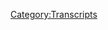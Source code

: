 {{DEFAULTSORT:
    #_TRANSCRIPT_0828:March 5, 2004
}}{{Transcript
    | title         = [[828: March 5, 2004]]
    | caption       = [https://knowledgefight.libsyn.com/828-march-5-2004 Listen to this episode on Libsyn]
    | episodeNumber = [[828: March 5, 2004|828]]
    | length        = 01:20:22
}}

{{MessageBox
    | header     = Warning: Bot Generated Content
    | text       = This transcript was automatically generated by transcription software and likely contains many mistakes and misattributions. Please check the audio for definitive quotes, attribution, and context.
    | image      = N3yvass4myg91.webp
    | imagewidth = 50px
    | id         = warning
}}

{{TranscriptBlock
    | name      = Unknown Speaker
    | timestamp = 00:00:00.000
    | text      = N-n-n-n-n-n-n-n-n-n-knowledge fight.
}}

{{TranscriptBlock
    | name      = Unknown Speaker
    | timestamp = 00:00:13.080
    | text      = Dan and Jordan, I am sweating.
}}

{{TranscriptBlock
    | name      = Unknown Speaker
    | timestamp = 00:00:19.760
    | text      = Knowledgefight.com.
}}

{{TranscriptBlock
    | name      = Unknown Speaker
    | timestamp = 00:00:20.760
    | text      = It's time to pray.
}}

{{TranscriptBlock
    | name      = Unknown Speaker
    | timestamp = 00:00:21.760
    | text      = I have great respect for knowledgefight.
}}

{{TranscriptBlock
    | name      = Unknown Speaker
    | timestamp = 00:00:23.760
    | text      = Knowledgefight.
}}

{{TranscriptBlock
    | name      = Unknown Speaker
    | timestamp = 00:00:24.760
    | text      = I'm sick of them posing as if they're the good guys, saying we are the bad guys.
}}

{{TranscriptBlock
    | name      = Unknown Speaker
    | timestamp = 00:00:29.760
    | text      = Show us what you can do.
}}

{{TranscriptBlock
    | name      = Unknown Speaker
    | timestamp = 00:00:51.320
    | text      = Thank you, Japan. I love your work.
}}

{{TranscriptBlock
    | name      = Unknown Speaker
    | timestamp = 00:00:53.320
    | text      = Knowledge Fight.
}}

{{TranscriptBlock
    | name      = Unknown Speaker
    | timestamp = 00:00:55.320
    | text      = Knowledgefight.com.
}}

{{TranscriptBlock
    | name      = Unknown Speaker
    | timestamp = 00:00:57.320
    | text      = I love you.
}}

{{TranscriptBlock
    | name      = Unknown Speaker
    | timestamp = 00:00:59.320
    | text      = Hey, everybody! Welcome back to Knowledge Fight.
}}

{{TranscriptBlock
    | name      = Unknown Speaker
    | timestamp = 00:01:01.320
    | text      = I'm Dan. I'm Jordan! We're a couple dudes.
}}

{{TranscriptBlock
    | name      = Unknown Speaker
    | timestamp = 00:01:03.320
    | text      = We like to sit around, worship at the altar of Selene, and talk a little bit about Alex Jones.
}}

{{TranscriptBlock
    | name      = Unknown Speaker
    | timestamp = 00:01:07.319
    | text      = Indeed we are, Dan. Jordan.
}}

{{TranscriptBlock
    | name      = Unknown Speaker
    | timestamp = 00:01:09.319
    | text      = Dan! Jordan! I have a quick question for you. What's up?
}}

{{TranscriptBlock
    | name      = Unknown Speaker
    | timestamp = 00:01:12.319
    | text      = What's your bright spot today, buddy? I guess, you know what?
}}

{{TranscriptBlock
    | name      = Unknown Speaker
    | timestamp = 00:01:14.319
    | text      = This isn't so much... I don't know if this is a bright spot.
}}

{{TranscriptBlock
    | name      = Unknown Speaker
    | timestamp = 00:01:16.319
    | text      = Or whatever. But we had a tornado warning.
}}

{{TranscriptBlock
    | name      = Unknown Speaker
    | timestamp = 00:01:19.319
    | text      = We did. Yesterday, as we're recording this.
}}

{{TranscriptBlock
    | name      = Unknown Speaker
    | timestamp = 00:01:21.319
    | text      = Yeah.
}}

{{TranscriptBlock
    | name      = Unknown Speaker
    | timestamp = 00:01:22.319
    | text      = And, I mean, it was a little exciting.
}}

{{TranscriptBlock
    | name      = Unknown Speaker
    | timestamp = 00:01:25.319
    | text      = You know, it kind of broke up the day a little bit.
}}

{{TranscriptBlock
    | name      = Unknown Speaker
    | timestamp = 00:01:28.319
    | text      = It was the second tornado warning I think I've heard in Chicago.
}}

{{TranscriptBlock
    | name      = Unknown Speaker
    | timestamp = 00:01:32.319
    | text      = No, more than that. Really?
}}

{{TranscriptBlock
    | name      = Unknown Speaker
    | timestamp = 00:01:34.319
    | text      = Yeah. Well, do you mean like in the last year?
}}

{{TranscriptBlock
    | name      = Unknown Speaker
    | timestamp = 00:01:36.319
    | text      = No, no, no. I mean, like, warning.
}}

{{TranscriptBlock
    | name      = Unknown Speaker
    | timestamp = 00:01:38.319
    | text      = Not like the watch thing.
}}

{{TranscriptBlock
    | name      = Unknown Speaker
    | timestamp = 00:01:40.319
    | text      = I can think of three times in the last, like, two years that I've gone down to the laundry room.
}}

{{TranscriptBlock
    | name      = Unknown Speaker
    | timestamp = 00:01:46.319
    | text      = Really?
}}

{{TranscriptBlock
    | name      = Unknown Speaker
    | timestamp = 00:01:47.319
    | text      = Yeah. Because of sirens.
}}

{{TranscriptBlock
    | name      = Unknown Speaker
    | timestamp = 00:01:49.319
    | text      = Holy cow.
}}

{{TranscriptBlock
    | name      = Unknown Speaker
    | timestamp = 00:01:50.319
    | text      = And I know that in the years living in Chicago before that, that it never happened.
}}

{{TranscriptBlock
    | name      = Unknown Speaker
    | timestamp = 00:01:55.319
    | text      = None. Zero. Zero times.
}}

{{TranscriptBlock
    | name      = Unknown Speaker
    | timestamp = 00:01:57.319
    | text      = It is very much happening more that tornadoes are spotted near the city area.
}}

{{TranscriptBlock
    | name      = Unknown Speaker
    | timestamp = 00:02:05.319
    | text      = I don't know. I mean, I don't think it's a bright spot because, you know, tornadoes are really devastating.
}}

{{TranscriptBlock
    | name      = Unknown Speaker
    | timestamp = 00:02:12.319
    | text      = And when they hit, they hurt a lot of people and I don't want to celebrate that.
}}

{{TranscriptBlock
    | name      = Unknown Speaker
    | timestamp = 00:02:17.319
    | text      = But there is something that kind of takes me back to when I was a kid and we'd go down to the basement.
}}

{{TranscriptBlock
    | name      = Unknown Speaker
    | timestamp = 00:02:23.319
    | text      = And, you know, there'd be like, it almost felt like we were hiding out and there were snacks in the basement.
}}

{{TranscriptBlock
    | name      = Unknown Speaker
    | timestamp = 00:02:28.319
    | text      = It was kind of like, I don't know, there's something...
}}

{{TranscriptBlock
    | name      = Unknown Speaker
    | timestamp = 00:02:30.319
    | text      = Candles because the power might go off. Yeah, the whole thing.
}}

{{TranscriptBlock
    | name      = Unknown Speaker
    | timestamp = 00:02:33.319
    | text      = There's something, a crank radio.
}}

{{TranscriptBlock
    | name      = Unknown Speaker
    | timestamp = 00:02:36.319
    | text      = Oh, man. The old times.
}}

{{TranscriptBlock
    | name      = Unknown Speaker
    | timestamp = 00:02:38.319
    | text      = There's something that's kind of, it harkens to a more innocent time, an easier time.
}}

{{TranscriptBlock
    | name      = Unknown Speaker
    | timestamp = 00:02:43.319
    | text      = And I don't know why that's evoked by a tornado warning, but it kind of is.
}}

{{TranscriptBlock
    | name      = Unknown Speaker
    | timestamp = 00:02:47.319
    | text      = I think that this is something that a lot of Midwestern people who grow up in like rural Midwest really share because tornadoes were so much more frequent.
}}

{{TranscriptBlock
    | name      = Unknown Speaker
    | timestamp = 00:02:57.319
    | text      = And like a much more present threat.
}}

{{TranscriptBlock
    | name      = Unknown Speaker
    | timestamp = 00:03:00.319
    | text      = Yeah, totally.
}}

{{TranscriptBlock
    | name      = Unknown Speaker
    | timestamp = 00:03:01.319
    | text      = Like the odds of it hitting, the memories of one hitting, you know, that, yeah.
}}

{{TranscriptBlock
    | name      = Unknown Speaker
    | timestamp = 00:03:05.319
    | text      = Yeah. And at the same time, there was an element of like, I'm used to the tornadoes going off.
}}

{{TranscriptBlock
    | name      = Unknown Speaker
    | timestamp = 00:03:12.319
    | text      = And so there was much more comfort in being like, well, let's take a look at that tornado before we go down to the basement, you know?
}}

{{TranscriptBlock
    | name      = Unknown Speaker
    | timestamp = 00:03:18.319
    | text      = Let's step outside. Holy shit. And then you go right back into the basement.
}}

{{TranscriptBlock
    | name      = Unknown Speaker
    | timestamp = 00:03:21.319
    | text      = Yeah. And maybe I've talked about this a little bit before in the past, but it also is something that like is a fear that I overcame.
}}

{{TranscriptBlock
    | name      = Unknown Speaker
    | timestamp = 00:03:28.319
    | text      = Like growing up in places like Hawaii, like there weren't thunderstorms there really.
}}

{{TranscriptBlock
    | name      = Unknown Speaker
    | timestamp = 00:03:35.319
    | text      = Right.
}}

{{TranscriptBlock
    | name      = Unknown Speaker
    | timestamp = 00:03:36.319
    | text      = And tornadoes and stuff. So like when I moved to Missouri, it was something that I was preoccupied with killing me.
}}

{{TranscriptBlock
    | name      = Unknown Speaker
    | timestamp = 00:03:42.319
    | text      = Yeah.
}}

{{TranscriptBlock
    | name      = Unknown Speaker
    | timestamp = 00:03:43.319
    | text      = Like I was sure that we were moving to tornado alley.
}}

{{TranscriptBlock
    | name      = Unknown Speaker
    | timestamp = 00:03:46.319
    | text      = Like you knew in advance before you moved.
}}

{{TranscriptBlock
    | name      = Unknown Speaker
    | timestamp = 00:03:48.319
    | text      = Oh shit.
}}

{{TranscriptBlock
    | name      = Unknown Speaker
    | timestamp = 00:03:49.319
    | text      = Yeah. I don't know. I'd read some book or something like that.
}}

{{TranscriptBlock
    | name      = Unknown Speaker
    | timestamp = 00:03:52.319
    | text      = Right.
}}

{{TranscriptBlock
    | name      = Unknown Speaker
    | timestamp = 00:03:53.319
    | text      = And it terrified me.
}}

{{TranscriptBlock
    | name      = Unknown Speaker
    | timestamp = 00:03:54.319
    | text      = Fucking books.
}}

{{TranscriptBlock
    | name      = Unknown Speaker
    | timestamp = 00:03:55.319
    | text      = Like one of the first days we were in Missouri, you know, terrible thunderstorm. And I was, you know, horrified.
}}

{{TranscriptBlock
    | name      = Unknown Speaker
    | timestamp = 00:04:01.319
    | text      = Yeah.
}}

{{TranscriptBlock
    | name      = Unknown Speaker
    | timestamp = 00:04:02.319
    | text      = And then over the course of it, realizing, you know, like you can go to the basement. There are things that you can do that can make you more safe.
}}

{{TranscriptBlock
    | name      = Unknown Speaker
    | timestamp = 00:04:09.319
    | text      = I think it's one of the fears that I've been able to overcome.
}}

{{TranscriptBlock
    | name      = Unknown Speaker
    | timestamp = 00:04:13.319
    | text      = Yeah.
}}

{{TranscriptBlock
    | name      = Unknown Speaker
    | timestamp = 00:04:14.319
    | text      = And it fucking drives me nuts to see like nobody does anything in Chicago.
}}

{{TranscriptBlock
    | name      = Unknown Speaker
    | timestamp = 00:04:20.319
    | text      = No. No, no, no, no.
}}

{{TranscriptBlock
    | name      = Unknown Speaker
    | timestamp = 00:04:21.319
    | text      = No one cares at all.
}}

{{TranscriptBlock
    | name      = Unknown Speaker
    | timestamp = 00:04:22.319
    | text      = No. We're going to die.
}}

{{TranscriptBlock
    | name      = Unknown Speaker
    | timestamp = 00:04:23.319
    | text      = There's a tornado warning and people are just like, I don't know.
}}

{{TranscriptBlock
    | name      = Unknown Speaker
    | timestamp = 00:04:26.319
    | text      = What are you going to do? We're in buildings everywhere. Something's going to fall on you. A basement's not going to save you.
}}

{{TranscriptBlock
    | name      = Unknown Speaker
    | timestamp = 00:04:32.319
    | text      = Yes, but it will be significantly better if a tornado hits and you're in a basement.
}}

{{TranscriptBlock
    | name      = Unknown Speaker
    | timestamp = 00:04:37.319
    | text      = Sure.
}}

{{TranscriptBlock
    | name      = Unknown Speaker
    | timestamp = 00:04:38.319
    | text      = Than if you're on the third, fourth, fifth floor of something.
}}

{{TranscriptBlock
    | name      = Unknown Speaker
    | timestamp = 00:04:40.319
    | text      = Sure.
}}

{{TranscriptBlock
    | name      = Unknown Speaker
    | timestamp = 00:04:41.319
    | text      = And there's a laundry room. Everybody could go down there. I was the only person in the laundry room.
}}

{{TranscriptBlock
    | name      = Unknown Speaker
    | timestamp = 00:04:46.319
    | text      = Here's the thing though.
}}

{{TranscriptBlock
    | name      = Unknown Speaker
    | timestamp = 00:04:48.319
    | text      = I'm poking my head out. I'm seeing just people walking their dog like, what the fuck is going on? There's a tornado warning.
}}

{{TranscriptBlock
    | name      = Unknown Speaker
    | timestamp = 00:04:54.319
    | text      = I have way more fear of being trapped in a basement underneath rubble than I do of being hit by a tornado.
}}

{{TranscriptBlock
    | name      = Unknown Speaker
    | timestamp = 00:05:00.319
    | text      = Azar, that's not what's going to happen to you.
}}

{{TranscriptBlock
    | name      = Unknown Speaker
    | timestamp = 00:05:02.319
    | text      = No, of course. Well, Azar, you're not going to get hit by a tornado.
}}

{{TranscriptBlock
    | name      = Unknown Speaker
    | timestamp = 00:05:04.319
    | text      = But if you do, you'd be so thankful to be trapped under some rubble.
}}

{{TranscriptBlock
    | name      = Unknown Speaker
    | timestamp = 00:05:09.319
    | text      = Oh, man. To die of thirst after two days because people didn't look for you, man.
}}

{{TranscriptBlock
    | name      = Unknown Speaker
    | timestamp = 00:05:15.319
    | text      = That's not what's going to happen if you're in the basement.
}}

{{TranscriptBlock
    | name      = Unknown Speaker
    | timestamp = 00:05:17.319
    | text      = Meanwhile, if you're on the top floor, you're going to be...
}}

{{TranscriptBlock
    | name      = Unknown Speaker
    | timestamp = 00:05:20.319
    | text      = Wee!
}}

{{TranscriptBlock
    | name      = Unknown Speaker
    | timestamp = 00:05:21.319
    | text      = Yeah, exactly. You're going to Oz, my man.
}}

{{TranscriptBlock
    | name      = Unknown Speaker
    | timestamp = 00:05:25.319
    | text      = I mean, if there's anything I know about tornadoes, it's that they all take you to Oz.
}}

{{TranscriptBlock
    | name      = Unknown Speaker
    | timestamp = 00:05:28.319
    | text      = Yeah.
}}

{{TranscriptBlock
    | name      = Unknown Speaker
    | timestamp = 00:05:29.319
    | text      = So anyway, I don't know. It was just a little bit exciting.
}}

{{TranscriptBlock
    | name      = Unknown Speaker
    | timestamp = 00:05:31.319
    | text      = Yeah.
}}

{{TranscriptBlock
    | name      = Unknown Speaker
    | timestamp = 00:05:32.319
    | text      = Broke up the day a little bit.
}}

{{TranscriptBlock
    | name      = Unknown Speaker
    | timestamp = 00:05:33.319
    | text      = Did you see any of the photos of this guy?
}}

{{TranscriptBlock
    | name      = Unknown Speaker
    | timestamp = 00:05:35.319
    | text      = I did. I did. But some of them appeared to be a little bit doctored.
}}

{{TranscriptBlock
    | name      = Unknown Speaker
    | timestamp = 00:05:38.319
    | text      = They had to have been.
}}

{{TranscriptBlock
    | name      = Unknown Speaker
    | timestamp = 00:05:39.319
    | text      = At least the sort of exposure of it or something is to make it pop a little more.
}}

{{TranscriptBlock
    | name      = Unknown Speaker
    | timestamp = 00:05:45.319
    | text      = Yeah, yeah, yeah, yeah.
}}

{{TranscriptBlock
    | name      = Unknown Speaker
    | timestamp = 00:05:46.319
    | text      = Yeah, but some of those pictures are pretty crazy.
}}

{{TranscriptBlock
    | name      = Unknown Speaker
    | timestamp = 00:05:48.319
    | text      = Oh, man. It looks like a 30,000-foot wave coming over the sky to hit Chicago.
}}

{{TranscriptBlock
    | name      = Unknown Speaker
    | timestamp = 00:05:54.319
    | text      = Oh, man. It's beautiful.
}}

{{TranscriptBlock
    | name      = Unknown Speaker
    | timestamp = 00:05:55.319
    | text      = You know, during the day, you're thinking, too, like,
}}

{{TranscriptBlock
    | name      = Unknown Speaker
    | timestamp = 00:05:58.319
    | text      = all right, what they're talking about is a tornado that is heading towards the loop.
}}

{{TranscriptBlock
    | name      = Unknown Speaker
    | timestamp = 00:06:03.319
    | text      = Yeah, yeah, yeah, yeah, yeah.
}}

{{TranscriptBlock
    | name      = Unknown Speaker
    | timestamp = 00:06:05.319
    | text      = And just the prospect of a tornado, we know what that does.
}}

{{TranscriptBlock
    | name      = Unknown Speaker
    | timestamp = 00:06:08.319
    | text      = Yep.
}}

{{TranscriptBlock
    | name      = Unknown Speaker
    | timestamp = 00:06:09.319
    | text      = Like hitting downtown Chicago would be insane.
}}

{{TranscriptBlock
    | name      = Unknown Speaker
    | timestamp = 00:06:12.319
    | text      = The concept, like, the damage would be, I mean, incalculable.
}}

{{TranscriptBlock
    | name      = Unknown Speaker
    | timestamp = 00:06:18.319
    | text      = I think one of the things that would make it a little bit less bad is that
}}

{{TranscriptBlock
    | name      = Unknown Speaker
    | timestamp = 00:06:22.319
    | text      = the buildings wouldn't allow the churning, like, the cyclic air to, like, go as far.
}}

{{TranscriptBlock
    | name      = Unknown Speaker
    | timestamp = 00:06:30.319
    | text      = I think that there's some element to that. Don't hold me to that. I don't know.
}}

{{TranscriptBlock
    | name      = Unknown Speaker
    | timestamp = 00:06:33.319
    | text      = Yeah, yeah, yeah, yeah.
}}

{{TranscriptBlock
    | name      = Unknown Speaker
    | timestamp = 00:06:34.319
    | text      = But anyway, what's your bright spot?
}}

{{TranscriptBlock
    | name      = Unknown Speaker
    | timestamp = 00:06:36.319
    | text      = My bright spot is twofold. One, first most obvious bright spot, yoga.
}}

{{TranscriptBlock
    | name      = Unknown Speaker
    | timestamp = 00:06:44.319
    | text      = Yoga, I'm going back to yoga. We stopped going to yoga when my wife went back to school.
}}

{{TranscriptBlock
    | name      = Unknown Speaker
    | timestamp = 00:06:49.319
    | text      = And then when we went back to yoga, my knee buckled so hard that I couldn't even do it for a while.
}}

{{TranscriptBlock
    | name      = Unknown Speaker
    | timestamp = 00:06:57.319
    | text      = And now my knee finally feels good enough, we're going back to yoga.
}}

{{TranscriptBlock
    | name      = Unknown Speaker
    | timestamp = 00:07:01.319
    | text      = I have a question for you.
}}

{{TranscriptBlock
    | name      = Unknown Speaker
    | timestamp = 00:07:02.319
    | text      = What's that?
}}

{{TranscriptBlock
    | name      = Unknown Speaker
    | timestamp = 00:07:03.319
    | text      = Like, inquiring minds want to know about this suspicious timing that Street Fighter VI just came out,
}}

{{TranscriptBlock
    | name      = Unknown Speaker
    | timestamp = 00:07:09.319
    | text      = and now you're going back to yoga.
}}

{{TranscriptBlock
    | name      = Unknown Speaker
    | timestamp = 00:07:11.319
    | text      = People are saying the streets are talking that you think that you're going to learn to shoot a fireball out of your mouth.
}}

{{TranscriptBlock
    | name      = Unknown Speaker
    | timestamp = 00:07:16.319
    | text      = Well, okay. Now, Dhalsim is not my specific teacher, but I do go to his school.
}}

{{TranscriptBlock
    | name      = Unknown Speaker
    | timestamp = 00:07:26.319
    | text      = Okay.
}}

{{TranscriptBlock
    | name      = Unknown Speaker
    | timestamp = 00:07:27.319
    | text      = Yeah, I mean, you know.
}}

{{TranscriptBlock
    | name      = Unknown Speaker
    | timestamp = 00:07:28.319
    | text      = Well, that's fun. I have some thoughts of maybe exploring some.
}}

{{TranscriptBlock
    | name      = Unknown Speaker
    | timestamp = 00:07:33.319
    | text      = I could use a little more flexibility in my life. I'm a bit wooden.
}}

{{TranscriptBlock
    | name      = Unknown Speaker
    | timestamp = 00:07:37.319
    | text      = I mean, I wish it weren't effective, but it helps. It's good, yeah.
}}

{{TranscriptBlock
    | name      = Unknown Speaker
    | timestamp = 00:07:43.319
    | text      = I imagine it helps undo a little bit of the tennis soreness and what have you, so it's a good dual thing.
}}

{{TranscriptBlock
    | name      = Unknown Speaker
    | timestamp = 00:07:52.319
    | text      = Yeah, and then my second bright spot is that when you are listening to this, tickets probably have been on sale.
}}

{{TranscriptBlock
    | name      = Unknown Speaker
    | timestamp = 00:08:00.319
    | text      = Well, here's the thing. I realized after the fact that when we said we're going to Scotland at Glasgow,
}}

{{TranscriptBlock
    | name      = Unknown Speaker
    | timestamp = 00:08:06.319
    | text      = we didn't say any other details. We didn't even say the day of the show.
}}

{{TranscriptBlock
    | name      = Unknown Speaker
    | timestamp = 00:08:10.319
    | text      = So maybe you can fill people in on all of the relevant details.
}}

{{TranscriptBlock
    | name      = Unknown Speaker
    | timestamp = 00:08:14.319
    | text      = Probably a smart move. So the show is on September 20th.
}}

{{TranscriptBlock
    | name      = Unknown Speaker
    | timestamp = 00:08:20.319
    | text      = It's at Webster's Theatre, which is like a repurposed church, which will be interesting.
}}

{{TranscriptBlock
    | name      = Unknown Speaker
    | timestamp = 00:08:26.319
    | text      = That sounds fun.
}}

{{TranscriptBlock
    | name      = Unknown Speaker
    | timestamp = 00:08:27.319
    | text      = And then the tickets go on sale at 9 a.m. Greenwich Mean Time.
}}

{{TranscriptBlock
    | name      = Unknown Speaker
    | timestamp = 00:08:31.319
    | text      = Okay.
}}

{{TranscriptBlock
    | name      = Unknown Speaker
    | timestamp = 00:08:32.320
    | text      = Can you lay that out for time zones, my man?
}}

{{TranscriptBlock
    | name      = Unknown Speaker
    | timestamp = 00:08:36.320
    | text      = Greenwich Mean Time is five hours ahead of Central Time.
}}

{{TranscriptBlock
    | name      = Unknown Speaker
    | timestamp = 00:08:40.320
    | text      = If you know any other times, I mean, if you're in between there or past there.
}}

{{TranscriptBlock
    | name      = Unknown Speaker
    | timestamp = 00:08:45.320
    | text      = I feel like you are the antithesis of Alex, where he lays out 18 time zones whenever he's saying something.
}}

{{TranscriptBlock
    | name      = Unknown Speaker
    | timestamp = 00:08:53.320
    | text      = Nope, I know two. I know Central.
}}

{{TranscriptBlock
    | name      = Unknown Speaker
    | timestamp = 00:08:57.320
    | text      = I feel like Greenwich Mean is probably the most relevant time zone to folks who may be coming.
}}

{{TranscriptBlock
    | name      = Unknown Speaker
    | timestamp = 00:09:02.320
    | text      = I mean, to the world, right?
}}

{{TranscriptBlock
    | name      = Unknown Speaker
    | timestamp = 00:09:03.320
    | text      = I guess.
}}

{{TranscriptBlock
    | name      = Unknown Speaker
    | timestamp = 00:09:04.320
    | text      = I don't know. Probably not.
}}

{{TranscriptBlock
    | name      = Unknown Speaker
    | timestamp = 00:09:06.320
    | text      = So that's exciting.
}}

{{TranscriptBlock
    | name      = Unknown Speaker
    | timestamp = 00:09:07.320
    | text      = Yeah, it's going to be very exciting.
}}

{{TranscriptBlock
    | name      = Unknown Speaker
    | timestamp = 00:09:09.320
    | text      = Tickets on sale.
}}

{{TranscriptBlock
    | name      = Unknown Speaker
    | timestamp = 00:09:10.320
    | text      = Tickets are on sale.
}}

{{TranscriptBlock
    | name      = Unknown Speaker
    | timestamp = 00:09:11.320
    | text      = Yeah.
}}

{{TranscriptBlock
    | name      = Unknown Speaker
    | timestamp = 00:09:12.320
    | text      = That'll be cool.
}}

{{TranscriptBlock
    | name      = Unknown Speaker
    | timestamp = 00:09:13.320
    | text      = Ooh, man. Man, oh, man.
}}

{{TranscriptBlock
    | name      = Unknown Speaker
    | timestamp = 00:09:15.320
    | text      = You're going to get murdered.
}}

{{TranscriptBlock
    | name      = Unknown Speaker
    | timestamp = 00:09:17.320
    | text      = What are you talking about?
}}

{{TranscriptBlock
    | name      = Unknown Speaker
    | timestamp = 00:09:19.320
    | text      = I swear to you. I swear to you.
}}

{{TranscriptBlock
    | name      = Unknown Speaker
    | timestamp = 00:09:22.320
    | text      = I feel like Glasgow and I are going to mesh too well.
}}

{{TranscriptBlock
    | name      = Unknown Speaker
    | timestamp = 00:09:27.320
    | text      = I'm not coming back.
}}

{{TranscriptBlock
    | name      = Unknown Speaker
    | timestamp = 00:09:29.320
    | text      = Until you keep calling them Brits and somebody takes you out.
}}

{{TranscriptBlock
    | name      = Unknown Speaker
    | timestamp = 00:09:32.320
    | text      = I mean, if you want to not be Brits, you had a chance.
}}

{{TranscriptBlock
    | name      = Unknown Speaker
    | timestamp = 00:09:36.320
    | text      = I'm not engaging with this at all.
}}

{{TranscriptBlock
    | name      = Unknown Speaker
    | timestamp = 00:09:39.320
    | text      = I'm just saying, you had a chance.
}}

{{TranscriptBlock
    | name      = Unknown Speaker
    | timestamp = 00:09:40.320
    | text      = Okay, Jordan.
}}

{{TranscriptBlock
    | name      = Unknown Speaker
    | timestamp = 00:09:41.320
    | text      = Two.
}}

{{TranscriptBlock
    | name      = Unknown Speaker
    | timestamp = 00:09:42.320
    | text      = I'm going to die.
}}

{{TranscriptBlock
    | name      = Unknown Speaker
    | timestamp = 00:09:43.320
    | text      = Two.
}}

{{TranscriptBlock
    | name      = Unknown Speaker
    | timestamp = 00:09:44.320
    | text      = Two chances.
}}

{{TranscriptBlock
    | name      = Unknown Speaker
    | timestamp = 00:09:46.320
    | text      = So that's exciting.
}}

{{TranscriptBlock
    | name      = Unknown Speaker
    | timestamp = 00:09:48.320
    | text      = Yeah, it's very exciting.
}}

{{TranscriptBlock
    | name      = Unknown Speaker
    | timestamp = 00:09:49.320
    | text      = I can't wait.
}}

{{TranscriptBlock
    | name      = Unknown Speaker
    | timestamp = 00:09:50.320
    | text      = But for now, we have a show to do.
}}

{{TranscriptBlock
    | name      = Unknown Speaker
    | timestamp = 00:09:52.320
    | text      = Yes, we do.
}}

{{TranscriptBlock
    | name      = Unknown Speaker
    | timestamp = 00:09:53.320
    | text      = So today, we're going to be in the past.
}}

{{TranscriptBlock
    | name      = Unknown Speaker
    | timestamp = 00:09:55.320
    | text      = We're going to be talking about something in 2004.
}}

{{TranscriptBlock
    | name      = Unknown Speaker
    | timestamp = 00:09:57.320
    | text      = We're going to be talking about March 5th, 2004.
}}

{{TranscriptBlock
    | name      = Unknown Speaker
    | timestamp = 00:10:00.320
    | text      = All right.
}}

{{TranscriptBlock
    | name      = Unknown Speaker
    | timestamp = 00:10:01.320
    | text      = For a bad episode.
}}

{{TranscriptBlock
    | name      = Unknown Speaker
    | timestamp = 00:10:03.320
    | text      = Another bad past episode?
}}

{{TranscriptBlock
    | name      = Unknown Speaker
    | timestamp = 00:10:05.320
    | text      = It's bad in a different way.
}}

{{TranscriptBlock
    | name      = Unknown Speaker
    | timestamp = 00:10:07.320
    | text      = Okay, well, I mean, that's better than, I guess, pure brutal racism.
}}

{{TranscriptBlock
    | name      = Unknown Speaker
    | timestamp = 00:10:11.320
    | text      = It's repetitively bad.
}}

{{TranscriptBlock
    | name      = Unknown Speaker
    | timestamp = 00:10:13.320
    | text      = Okay.
}}

{{TranscriptBlock
    | name      = Unknown Speaker
    | timestamp = 00:10:14.320
    | text      = But still really bad.
}}

{{TranscriptBlock
    | name      = Unknown Speaker
    | timestamp = 00:10:15.320
    | text      = Okay.
}}

{{TranscriptBlock
    | name      = Unknown Speaker
    | timestamp = 00:10:16.320
    | text      = Man, bad stuff.
}}

{{TranscriptBlock
    | name      = Unknown Speaker
    | timestamp = 00:10:17.320
    | text      = Oh, boy.
}}

{{TranscriptBlock
    | name      = Unknown Speaker
    | timestamp = 00:10:18.320
    | text      = A lot of bad reading material I had to do in advance of this episode.
}}

{{TranscriptBlock
    | name      = Unknown Speaker
    | timestamp = 00:10:22.320
    | text      = So we'll get down to business on-
}}

{{TranscriptBlock
    | name      = Unknown Speaker
    | timestamp = 00:10:23.320
    | text      = Books again.
}}

{{TranscriptBlock
    | name      = Unknown Speaker
    | timestamp = 00:10:24.320
    | text      = What?
}}

{{TranscriptBlock
    | name      = Unknown Speaker
    | timestamp = 00:10:25.320
    | text      = Books again.
}}

{{TranscriptBlock
    | name      = Unknown Speaker
    | timestamp = 00:10:26.320
    | text      = Well, one book.
}}

{{TranscriptBlock
    | name      = Unknown Speaker
    | timestamp = 00:10:27.320
    | text      = Less books, more newsletters.
}}

{{TranscriptBlock
    | name      = Unknown Speaker
    | timestamp = 00:10:29.320
    | text      = Fair enough.
}}

{{TranscriptBlock
    | name      = Unknown Speaker
    | timestamp = 00:10:30.320
    | text      = And we'll get down to business on all that.
}}

{{TranscriptBlock
    | name      = Unknown Speaker
    | timestamp = 00:10:31.320
    | text      = But first, Jordan, let's say hello to some new walks.
}}

{{TranscriptBlock
    | name      = Unknown Speaker
    | timestamp = 00:10:34.320
    | text      = Oh, that's a great idea.
}}

{{TranscriptBlock
    | name      = Unknown Speaker
    | timestamp = 00:10:35.320
    | text      = Aunty, Aunty, Aunty, Aunty, Aunty.
}}

{{TranscriptBlock
    | name      = Unknown Speaker
    | timestamp = 00:10:43.320
    | text      = I'm going to go with Aunty.
}}

{{TranscriptBlock
    | name      = Unknown Speaker
    | timestamp = 00:10:45.320
    | text      = That would be an I.
}}

{{TranscriptBlock
    | name      = Unknown Speaker
    | timestamp = 00:10:46.320
    | text      = See, there's a J there.
}}

{{TranscriptBlock
    | name      = Unknown Speaker
    | timestamp = 00:10:47.320
    | text      = Aunty or Aunty?
}}

{{TranscriptBlock
    | name      = Unknown Speaker
    | timestamp = 00:10:48.320
    | text      = Aunty.
}}

{{TranscriptBlock
    | name      = Unknown Speaker
    | timestamp = 00:10:49.320
    | text      = You're now a policy wonk.
}}

{{TranscriptBlock
    | name      = Unknown Speaker
    | timestamp = 00:10:51.320
    | text      = I'm a policy wonk.
}}

{{TranscriptBlock
    | name      = Unknown Speaker
    | timestamp = 00:10:52.320
    | text      = Thank you very much.
}}

{{TranscriptBlock
    | name      = Unknown Speaker
    | timestamp = 00:10:53.320
    | text      = Thank you so much.
}}

{{TranscriptBlock
    | name      = Unknown Speaker
    | timestamp = 00:10:54.320
    | text      = Next, the Iron Islands built an Amanda in two days.
}}

{{TranscriptBlock
    | name      = Unknown Speaker
    | timestamp = 00:10:57.320
    | text      = Trust me, it does not hold up.
}}

{{TranscriptBlock
    | name      = Unknown Speaker
    | timestamp = 00:10:59.320
    | text      = Sincerely, Charlotte.
}}

{{TranscriptBlock
    | name      = Unknown Speaker
    | timestamp = 00:11:00.320
    | text      = Thank you so much.
}}

{{TranscriptBlock
    | name      = Unknown Speaker
    | timestamp = 00:11:01.320
    | text      = You're now a policy wonk.
}}

{{TranscriptBlock
    | name      = Unknown Speaker
    | timestamp = 00:11:02.320
    | text      = I'm a policy.
}}

{{TranscriptBlock
    | name      = Unknown Speaker
    | timestamp = 00:11:03.320
    | text      = Thank you very much.
}}

{{TranscriptBlock
    | name      = Unknown Speaker
    | timestamp = 00:11:04.320
    | text      = You built an Amanda.
}}

{{TranscriptBlock
    | name      = Unknown Speaker
    | timestamp = 00:11:05.320
    | text      = It's an Armada.
}}

{{TranscriptBlock
    | name      = Unknown Speaker
    | timestamp = 00:11:06.320
    | text      = Again, cold reading.
}}

{{TranscriptBlock
    | name      = Unknown Speaker
    | timestamp = 00:11:07.320
    | text      = Thank you very much, Armada.
}}

{{TranscriptBlock
    | name      = Unknown Speaker
    | timestamp = 00:11:09.320
    | text      = Next, Fisher, the Swamp Fang.
}}

{{TranscriptBlock
    | name      = Unknown Speaker
    | timestamp = 00:11:11.320
    | text      = Thank you so much.
}}

{{TranscriptBlock
    | name      = Unknown Speaker
    | timestamp = 00:11:12.320
    | text      = You're now a policy wonk.
}}

{{TranscriptBlock
    | name      = Unknown Speaker
    | timestamp = 00:11:13.320
    | text      = I'm a policy wonk.
}}

{{TranscriptBlock
    | name      = Unknown Speaker
    | timestamp = 00:11:14.320
    | text      = Thank you very much.
}}

{{TranscriptBlock
    | name      = Unknown Speaker
    | timestamp = 00:11:15.320
    | text      = Next, Hey Baby Girl, let me go, Daddy Shark on that ass,
}}

{{TranscriptBlock
    | name      = Unknown Speaker
    | timestamp = 00:11:18.320
    | text      = bah, bah, bah, bah, bah, bah.
}}

{{TranscriptBlock
    | name      = Unknown Speaker
    | timestamp = 00:11:20.320
    | text      = Thank you so much.
}}

{{TranscriptBlock
    | name      = Unknown Speaker
    | timestamp = 00:11:21.320
    | text      = You're now a policy wonk.
}}

{{TranscriptBlock
    | name      = Unknown Speaker
    | timestamp = 00:11:22.320
    | text      = I'm a policy wonk.
}}

{{TranscriptBlock
    | name      = Unknown Speaker
    | timestamp = 00:11:23.320
    | text      = Thank you very much.
}}

{{TranscriptBlock
    | name      = Unknown Speaker
    | timestamp = 00:11:24.320
    | text      = That's specified in your best Alex Jones impression, please.
}}

{{TranscriptBlock
    | name      = Unknown Speaker
    | timestamp = 00:11:26.320
    | text      = And that's all I got.
}}

{{TranscriptBlock
    | name      = Unknown Speaker
    | timestamp = 00:11:27.320
    | text      = I almost took it out of there just to see if you could get there on your own.
}}

{{TranscriptBlock
    | name      = Unknown Speaker
    | timestamp = 00:11:32.320
    | text      = Maybe.
}}

{{TranscriptBlock
    | name      = Unknown Speaker
    | timestamp = 00:11:33.320
    | text      = And globalists made me shatter my tibia in Austria.
}}

{{TranscriptBlock
    | name      = Unknown Speaker
    | timestamp = 00:11:36.320
    | text      = Thank you so much.
}}

{{TranscriptBlock
    | name      = Unknown Speaker
    | timestamp = 00:11:37.320
    | text      = You're now a policy wonk.
}}

{{TranscriptBlock
    | name      = Unknown Speaker
    | timestamp = 00:11:38.320
    | text      = I'm a policy wonk.
}}

{{TranscriptBlock
    | name      = Unknown Speaker
    | timestamp = 00:11:39.320
    | text      = Thank you very much.
}}

{{TranscriptBlock
    | name      = Unknown Speaker
    | timestamp = 00:11:40.320
    | text      = Thank you.
}}

{{TranscriptBlock
    | name      = Unknown Speaker
    | timestamp = 00:11:41.320
    | text      = And got a technocrat in the mix, Jordan.
}}

{{TranscriptBlock
    | name      = Unknown Speaker
    | timestamp = 00:11:43.320
    | text      = So thank you so much to my deadbeat dad.
}}

{{TranscriptBlock
    | name      = Unknown Speaker
    | timestamp = 00:11:45.320
    | text      = Listen to Alex in the early 2000s.
}}

{{TranscriptBlock
    | name      = Unknown Speaker
    | timestamp = 00:11:47.320
    | text      = And all I got was this shout out on Knowledge Fight and Therapy.
}}

{{TranscriptBlock
    | name      = Unknown Speaker
    | timestamp = 00:11:50.320
    | text      = Thank you so much.
}}

{{TranscriptBlock
    | name      = Unknown Speaker
    | timestamp = 00:11:51.320
    | text      = You are now a technocrat.
}}

{{TranscriptBlock
    | name      = Unknown Speaker
    | timestamp = 00:11:52.320
    | text      = I'm a policy wonk.
}}

{{TranscriptBlock
    | name      = Unknown Speaker
    | timestamp = 00:11:53.320
    | text      = Four stars.
}}

{{TranscriptBlock
    | name      = Unknown Speaker
    | timestamp = 00:11:54.320
    | text      = Go home to your mother and tell her you're brilliant.
}}

{{TranscriptBlock
    | name      = Unknown Speaker
    | timestamp = 00:11:57.320
    | text      = Someone, someone, sodomite sent me a bucket of poop.
}}

{{TranscriptBlock
    | name      = Unknown Speaker
    | timestamp = 00:11:59.320
    | text      = Daddy Shark, bah, bah, bah, bah, bah, bah.
}}

{{TranscriptBlock
    | name      = Unknown Speaker
    | timestamp = 00:12:02.320
    | text      = George R. Binks has a Caribbean black accent.
}}

{{TranscriptBlock
    | name      = Unknown Speaker
    | timestamp = 00:12:06.320
    | text      = He's a loser little, little titty baby.
}}

{{TranscriptBlock
    | name      = Unknown Speaker
    | timestamp = 00:12:09.320
    | text      = I don't want to hate black people.
}}

{{TranscriptBlock
    | name      = Unknown Speaker
    | timestamp = 00:12:11.320
    | text      = I renounce Jesus Christ.
}}

{{TranscriptBlock
    | name      = Unknown Speaker
    | timestamp = 00:12:12.320
    | text      = Thank you so much.
}}

{{TranscriptBlock
    | name      = Unknown Speaker
    | timestamp = 00:12:13.320
    | text      = Yes, thank you very much.
}}

{{TranscriptBlock
    | name      = Unknown Speaker
    | timestamp = 00:12:14.320
    | text      = Now you know what's a fun thing to think about?
}}

{{TranscriptBlock
    | name      = Unknown Speaker
    | timestamp = 00:12:16.320
    | text      = What?
}}

{{TranscriptBlock
    | name      = Unknown Speaker
    | timestamp = 00:12:17.320
    | text      = There is a chance that this person's deadbeat dad listened to this episode with them.
}}

{{TranscriptBlock
    | name      = Unknown Speaker
    | timestamp = 00:12:22.320
    | text      = That would be interesting.
}}

{{TranscriptBlock
    | name      = Unknown Speaker
    | timestamp = 00:12:23.320
    | text      = This is a 2004 episode.
}}

{{TranscriptBlock
    | name      = Unknown Speaker
    | timestamp = 00:12:24.320
    | text      = This could have been what sent them to therapy.
}}

{{TranscriptBlock
    | name      = Unknown Speaker
    | timestamp = 00:12:27.320
    | text      = Holy shit.
}}

{{TranscriptBlock
    | name      = Unknown Speaker
    | timestamp = 00:12:28.320
    | text      = Yeah.
}}

{{TranscriptBlock
    | name      = Unknown Speaker
    | timestamp = 00:12:29.320
    | text      = Imagine if it's this specific episode and they're like, I, I'm reliving a nightmare.
}}

{{TranscriptBlock
    | name      = Unknown Speaker
    | timestamp = 00:12:34.320
    | text      = Well, I hope it's cathartic and I hope we help you get through it.
}}

{{TranscriptBlock
    | name      = Unknown Speaker
    | timestamp = 00:12:37.320
    | text      = Either that or maybe they're experiencing like a river runs through it kind of a breakthrough
}}

{{TranscriptBlock
    | name      = Unknown Speaker
    | timestamp = 00:12:43.320
    | text      = emotional experience with their father.
}}

{{TranscriptBlock
    | name      = Unknown Speaker
    | timestamp = 00:12:45.320
    | text      = Well, or I would worry that this person is going to think that reality is ordered around them.
}}

{{TranscriptBlock
    | name      = Unknown Speaker
    | timestamp = 00:12:50.320
    | text      = That is, that is a concern.
}}

{{TranscriptBlock
    | name      = Unknown Speaker
    | timestamp = 00:12:52.320
    | text      = Yeah.
}}

{{TranscriptBlock
    | name      = Unknown Speaker
    | timestamp = 00:12:53.320
    | text      = That might lead to some kind of psychosis.
}}

{{TranscriptBlock
    | name      = Unknown Speaker
    | timestamp = 00:12:54.320
    | text      = We can't prove it's not though.
}}

{{TranscriptBlock
    | name      = Unknown Speaker
    | timestamp = 00:12:56.320
    | text      = So, uh, we start here and Alex announces who is going to be a guest on the show and immediately
}}

{{TranscriptBlock
    | name      = Unknown Speaker
    | timestamp = 00:13:02.320
    | text      = it's a problem.
}}

{{TranscriptBlock
    | name      = Unknown Speaker
    | timestamp = 00:13:04.320
    | text      = Coming up in the second hour, we have Tex Mars coming on the show and I've known Tex
}}

{{TranscriptBlock
    | name      = Unknown Speaker
    | timestamp = 00:13:09.320
    | text      = Mars for a long time.
}}

{{TranscriptBlock
    | name      = Unknown Speaker
    | timestamp = 00:13:10.320
    | text      = I've seen his, what you could call evolution of thinking.
}}

{{TranscriptBlock
    | name      = Unknown Speaker
    | timestamp = 00:13:14.320
    | text      = He was an air force officer, professor of space and aeronautics, wrote military handbooks
}}

{{TranscriptBlock
    | name      = Unknown Speaker
    | timestamp = 00:13:19.320
    | text      = and textbooks and books, best selling books on robots, you know, back in the eighties.
}}

{{TranscriptBlock
    | name      = Unknown Speaker
    | timestamp = 00:13:25.320
    | text      = Then he found out about the new world order and the occultism and has really studied what's
}}

{{TranscriptBlock
    | name      = Unknown Speaker
    | timestamp = 00:13:32.320
    | text      = at the heart of it, the Satanism.
}}

{{TranscriptBlock
    | name      = Unknown Speaker
    | timestamp = 00:13:35.320
    | text      = And then even if you don't believe in Satanism, the globalists do, this is what they're into
}}

{{TranscriptBlock
    | name      = Unknown Speaker
    | timestamp = 00:13:40.320
    | text      = and they control the Catholics, the Protestants, the Jews.
}}

{{TranscriptBlock
    | name      = Unknown Speaker
    | timestamp = 00:13:44.320
    | text      = I mean, every major group and organization is controlled by this global satanic cult.
}}

{{TranscriptBlock
    | name      = Unknown Speaker
    | timestamp = 00:13:50.320
    | text      = I'm certain that we've talked a little bit about Tex Mars in the past, but I thought
}}

{{TranscriptBlock
    | name      = Unknown Speaker
    | timestamp = 00:13:53.320
    | text      = this might be a good time to chat a little bit more about him and how what Alex just
}}

{{TranscriptBlock
    | name      = Unknown Speaker
    | timestamp = 00:13:57.320
    | text      = said is a damning indictment of Alex Jones and Infowars and their entire pretend charade
}}

{{TranscriptBlock
    | name      = Unknown Speaker
    | timestamp = 00:14:03.320
    | text      = about the globalists.
}}

{{TranscriptBlock
    | name      = Unknown Speaker
    | timestamp = 00:14:04.320
    | text      = The thing that's particularly important to point out is that Alex is saying that he's
}}

{{TranscriptBlock
    | name      = Unknown Speaker
    | timestamp = 00:14:08.320
    | text      = witnessed Tex's evolution of thought because this indicates an intimate understanding of
}}

{{TranscriptBlock
    | name      = Unknown Speaker
    | timestamp = 00:14:14.320
    | text      = what Tex believes.
}}

{{TranscriptBlock
    | name      = Unknown Speaker
    | timestamp = 00:14:15.320
    | text      = And keep in mind, these two are good friends.
}}

{{TranscriptBlock
    | name      = Unknown Speaker
    | timestamp = 00:14:18.320
    | text      = Alex has said on multiple occasions that that's the church he goes to when he goes to church.
}}

{{TranscriptBlock
    | name      = Unknown Speaker
    | timestamp = 00:14:22.320
    | text      = Tex performed Alex's first wedding, so they know each other well.
}}

{{TranscriptBlock
    | name      = Unknown Speaker
    | timestamp = 00:14:28.320
    | text      = That would suggest so, yes.
}}

{{TranscriptBlock
    | name      = Unknown Speaker
    | timestamp = 00:14:30.320
    | text      = But his understanding of Tex and what his belief system is isn't a surface-level thing.
}}

{{TranscriptBlock
    | name      = Unknown Speaker
    | timestamp = 00:14:35.320
    | text      = He understands Tex's conclusions, he understands how he's arrived at them, and he endorses
}}

{{TranscriptBlock
    | name      = Unknown Speaker
    | timestamp = 00:14:41.320
    | text      = spreading them to the Infowars audience.
}}

{{TranscriptBlock
    | name      = Unknown Speaker
    | timestamp = 00:14:43.320
    | text      = Right.
}}

{{TranscriptBlock
    | name      = Unknown Speaker
    | timestamp = 00:14:44.320
    | text      = The reason this is a problem is that Tex Mars doesn't believe that a satanic cult has infiltrated
}}

{{TranscriptBlock
    | name      = Unknown Speaker
    | timestamp = 00:14:49.320
    | text      = the Christians and Jews and everyone else.
}}

{{TranscriptBlock
    | name      = Unknown Speaker
    | timestamp = 00:14:51.320
    | text      = He believes that the Jews are that satanic cult, and if Alex knows anything about Tex,
}}

{{TranscriptBlock
    | name      = Unknown Speaker
    | timestamp = 00:14:57.320
    | text      = as he's presenting he does, he has to know this.
}}

{{TranscriptBlock
    | name      = Unknown Speaker
    | timestamp = 00:15:00.320
    | text      = There's just no way around it because Tex is really upfront about this stuff.
}}

{{TranscriptBlock
    | name      = Unknown Speaker
    | timestamp = 00:15:04.320
    | text      = Case in point, he wrote a book called Holy Serpent of the Jews, which has this tagline
}}

{{TranscriptBlock
    | name      = Unknown Speaker
    | timestamp = 00:15:10.320
    | text      = on the cover.
}}

{{TranscriptBlock
    | name      = Unknown Speaker
    | timestamp = 00:15:12.320
    | text      = Quote, the rabbis' secret plan for Satan to crush their enemies and vault the Jews to
}}

{{TranscriptBlock
    | name      = Unknown Speaker
    | timestamp = 00:15:17.320
    | text      = global dominion.
}}

{{TranscriptBlock
    | name      = Unknown Speaker
    | timestamp = 00:15:18.320
    | text      = This is the first line from the introduction of that book.
}}

{{TranscriptBlock
    | name      = Unknown Speaker
    | timestamp = 00:15:21.320
    | text      = Quote, Satan has a plan for a one-world religion and a one-world government.
}}

{{TranscriptBlock
    | name      = Unknown Speaker
    | timestamp = 00:15:26.320
    | text      = This religion will be led by his chosen people, the Jews.
}}

{{TranscriptBlock
    | name      = Unknown Speaker
    | timestamp = 00:15:29.320
    | text      = The holy serpent, the beast whom the rabbis adore as messiah will rise up out of the abyss.
}}

{{TranscriptBlock
    | name      = Unknown Speaker
    | timestamp = 00:15:34.320
    | text      = He will anoint the Jews as God and destroy their hated adversaries, the Christians.
}}

{{TranscriptBlock
    | name      = Unknown Speaker
    | timestamp = 00:15:39.320
    | text      = He goes on to say, quote, frankly, I find that Judaism is a repugnant and loathsome religion.
}}

{{TranscriptBlock
    | name      = Unknown Speaker
    | timestamp = 00:15:45.320
    | text      = Judaism is a phallic sex cult based on self-worship by Jews and on the adoration of none other
}}

{{TranscriptBlock
    | name      = Unknown Speaker
    | timestamp = 00:15:50.320
    | text      = than the serpent.
}}

{{TranscriptBlock
    | name      = Unknown Speaker
    | timestamp = 00:15:51.320
    | text      = Yes, that's right, the God and messiah for the Jews is Satan.
}}

{{TranscriptBlock
    | name      = Unknown Speaker
    | timestamp = 00:15:55.320
    | text      = Later in that text, he legitimately says, quote, wherever they exist, the Jews' devilish
}}

{{TranscriptBlock
    | name      = Unknown Speaker
    | timestamp = 00:16:01.320
    | text      = religion, toxin-producing culture, and hatred of other races and nationalities drives them
}}

{{TranscriptBlock
    | name      = Unknown Speaker
    | timestamp = 00:16:06.320
    | text      = to act as destroyers.
}}

{{TranscriptBlock
    | name      = Unknown Speaker
    | timestamp = 00:16:08.320
    | text      = Please take my word for it that there's a whole lot more horrible, blatant anti-Semitic
}}

{{TranscriptBlock
    | name      = Unknown Speaker
    | timestamp = 00:16:13.320
    | text      = shit where all this came from, and in much of Tex Mars' work.
}}

{{TranscriptBlock
    | name      = Unknown Speaker
    | timestamp = 00:16:18.320
    | text      = Here's where we need to loop back around to Alex's declaration that he's witnessed
}}

{{TranscriptBlock
    | name      = Unknown Speaker
    | timestamp = 00:16:22.320
    | text      = Mars' evolution in thought over the years.
}}

{{TranscriptBlock
    | name      = Unknown Speaker
    | timestamp = 00:16:26.320
    | text      = In that book, Holy Serpent of the Jews, Tex discusses his path through life.
}}

{{TranscriptBlock
    | name      = Unknown Speaker
    | timestamp = 00:16:31.320
    | text      = Alex mentions his military service being at the beginning of this path, and here's the
}}

{{TranscriptBlock
    | name      = Unknown Speaker
    | timestamp = 00:16:35.320
    | text      = way that Tex discusses that in his book.
}}

{{TranscriptBlock
    | name      = Unknown Speaker
    | timestamp = 00:16:38.320
    | text      = He was in the military until 1982, and then in 1987 he published his first big nonsense
}}

{{TranscriptBlock
    | name      = Unknown Speaker
    | timestamp = 00:16:43.320
    | text      = book, Dark Secrets of the New Age.
}}

{{TranscriptBlock
    | name      = Unknown Speaker
    | timestamp = 00:16:46.320
    | text      = He says, quote, I became celebrated in Christendom for these titles, and was eventually recognized
}}

{{TranscriptBlock
    | name      = Unknown Speaker
    | timestamp = 00:16:52.320
    | text      = as possibly the world's foremost authority on cults and satanic religions.
}}

{{TranscriptBlock
    | name      = Unknown Speaker
    | timestamp = 00:16:57.320
    | text      = Editorial note, no he wasn't.
}}

{{TranscriptBlock
    | name      = Unknown Speaker
    | timestamp = 00:16:59.320
    | text      = Still, I was not in the least conversant about Judaism, the real Judaism.
}}

{{TranscriptBlock
    | name      = Unknown Speaker
    | timestamp = 00:17:05.319
    | text      = In Tex's own words, the evolution of his thinking past 1987 had to do with him reading
}}

{{TranscriptBlock
    | name      = Unknown Speaker
    | timestamp = 00:17:10.319
    | text      = about the Kabbalah and the Talmud, and descending on a path that led him to the revelation that
}}

{{TranscriptBlock
    | name      = Unknown Speaker
    | timestamp = 00:17:15.319
    | text      = the Jews were behind a satanic push to create the New World Order.
}}

{{TranscriptBlock
    | name      = Unknown Speaker
    | timestamp = 00:17:19.319
    | text      = This is the evolution of Tex's thinking.
}}

{{TranscriptBlock
    | name      = Unknown Speaker
    | timestamp = 00:17:22.319
    | text      = There's nothing else that Alex could possibly be pointing to that makes any sense.
}}

{{TranscriptBlock
    | name      = Unknown Speaker
    | timestamp = 00:17:27.319
    | text      = It's worth pointing out, just in the name of total fairness, that Tex got a lot more
}}

{{TranscriptBlock
    | name      = Unknown Speaker
    | timestamp = 00:17:32.319
    | text      = explicit in his later years, and 2004 is prior to the publication of The Holy Serpent of
}}

{{TranscriptBlock
    | name      = Unknown Speaker
    | timestamp = 00:17:38.319
    | text      = the Jews and some of his worst stuff, but it would be absurd to pretend that he wasn't
}}

{{TranscriptBlock
    | name      = Unknown Speaker
    | timestamp = 00:17:43.319
    | text      = on this page by this point in time here in 2004.
}}

{{TranscriptBlock
    | name      = Unknown Speaker
    | timestamp = 00:17:47.319
    | text      = Later on, he's substantially more hostile in the way that he speaks, but as early as
}}

{{TranscriptBlock
    | name      = Unknown Speaker
    | timestamp = 00:17:52.319
    | text      = 2002, I can find his newsletter publishing long screeds Tex wrote about how the Jews
}}

{{TranscriptBlock
    | name      = Unknown Speaker
    | timestamp = 00:17:57.319
    | text      = are behind the New World Order, but at least at this point he was trying to softplay the
}}

{{TranscriptBlock
    | name      = Unknown Speaker
    | timestamp = 00:18:01.319
    | text      = whole thing, and he says, quote,
}}

{{TranscriptBlock
    | name      = Unknown Speaker
    | timestamp = 00:18:03.319
    | text      = Yes, I do forgive the Jews.
}}

{{TranscriptBlock
    | name      = Unknown Speaker
    | timestamp = 00:18:05.319
    | text      = The Jews live and work in unbelief, having for so long been taught lies about Christians
}}

{{TranscriptBlock
    | name      = Unknown Speaker
    | timestamp = 00:18:10.319
    | text      = and about Christianity by their rabbis and leaders.
}}

{{TranscriptBlock
    | name      = Unknown Speaker
    | timestamp = 00:18:13.319
    | text      = This is both tragic and poignant, for by rejecting Christ, the Jews are embracing the evil one
}}

{{TranscriptBlock
    | name      = Unknown Speaker
    | timestamp = 00:18:18.319
    | text      = who opposes Christ.
}}

{{TranscriptBlock
    | name      = Unknown Speaker
    | timestamp = 00:18:20.319
    | text      = Satan is no doubt thrilled over the prospect of bringing so many Jews down to hell for
}}

{{TranscriptBlock
    | name      = Unknown Speaker
    | timestamp = 00:18:24.319
    | text      = eternity, but as for me, I am saddened.
}}

{{TranscriptBlock
    | name      = Unknown Speaker
    | timestamp = 00:18:26.319
    | text      = My heart aches.
}}

{{TranscriptBlock
    | name      = Unknown Speaker
    | timestamp = 00:18:28.319
    | text      = At this point, Tex has the perspective you might sum up as the Jewish leaders are the
}}

{{TranscriptBlock
    | name      = Unknown Speaker
    | timestamp = 00:18:33.319
    | text      = ones who are behind the New World Order, but not to every Jewish person in the world is
}}

{{TranscriptBlock
    | name      = Unknown Speaker
    | timestamp = 00:18:36.319
    | text      = in on that conspiracy.
}}

{{TranscriptBlock
    | name      = Unknown Speaker
    | timestamp = 00:18:38.319
    | text      = He would later espouse that all Jewish people were in on the conspiracy, but at this point,
}}

{{TranscriptBlock
    | name      = Unknown Speaker
    | timestamp = 00:18:42.319
    | text      = you know, this is where he's at.
}}

{{TranscriptBlock
    | name      = Unknown Speaker
    | timestamp = 00:18:44.319
    | text      = In this very newsletter titled, quote,
}}

{{TranscriptBlock
    | name      = Unknown Speaker
    | timestamp = 00:18:47.319
    | text      = My heart aches for the Jews, Tex opens with this, quote,
}}

{{TranscriptBlock
    | name      = Unknown Speaker
    | timestamp = 00:18:51.319
    | text      = What a tremendous spiritual struggle I've undergone in the past six months.
}}

{{TranscriptBlock
    | name      = Unknown Speaker
    | timestamp = 00:18:55.319
    | text      = As I studied and researched the scriptures and burned the midnight oil preparing my two
}}

{{TranscriptBlock
    | name      = Unknown Speaker
    | timestamp = 00:19:00.319
    | text      = latest videos, often my heart would almost reach a breaking point, how my heart aches
}}

{{TranscriptBlock
    | name      = Unknown Speaker
    | timestamp = 00:19:05.319
    | text      = for the Jews.
}}

{{TranscriptBlock
    | name      = Unknown Speaker
    | timestamp = 00:19:06.319
    | text      = This is identifiable as the point where Tex's views went from coded antisemitic shit couched
}}

{{TranscriptBlock
    | name      = Unknown Speaker
    | timestamp = 00:19:11.319
    | text      = as New World Order conspiracy theories and things like promoting the protocols of the
}}

{{TranscriptBlock
    | name      = Unknown Speaker
    | timestamp = 00:19:16.319
    | text      = Elders of Zion into direct and overt antisemitism.
}}

{{TranscriptBlock
    | name      = Unknown Speaker
    | timestamp = 00:19:20.319
    | text      = If you look through a number of his newsletters, you get the sense that this year in about
}}

{{TranscriptBlock
    | name      = Unknown Speaker
    | timestamp = 00:19:25.319
    | text      = 2002 is about where things take a hard shift.
}}

{{TranscriptBlock
    | name      = Unknown Speaker
    | timestamp = 00:19:29.319
    | text      = But Tex is only dipping his toes into the pool.
}}

{{TranscriptBlock
    | name      = Unknown Speaker
    | timestamp = 00:19:32.319
    | text      = He's not diving straight into that shitty water that he'd eventually swim in.
}}

{{TranscriptBlock
    | name      = Unknown Speaker
    | timestamp = 00:19:36.319
    | text      = By 2003, Tex was preaching about how the, quote,
}}

{{TranscriptBlock
    | name      = Unknown Speaker
    | timestamp = 00:19:40.319
    | text      = Jewish neo-cons were, quote,
}}

{{TranscriptBlock
    | name      = Unknown Speaker
    | timestamp = 00:19:42.319
    | text      = Covert enemies of the United States of America.
}}

{{TranscriptBlock
    | name      = Unknown Speaker
    | timestamp = 00:19:45.319
    | text      = In one of his sermons from August 30th, 2003,
}}

{{TranscriptBlock
    | name      = Unknown Speaker
    | timestamp = 00:19:48.319
    | text      = Tex even said that Bush's actions in the war in Iraq were dictated according to what his
}}

{{TranscriptBlock
    | name      = Unknown Speaker
    | timestamp = 00:19:53.319
    | text      = Jewish controllers told him to do.
}}

{{TranscriptBlock
    | name      = Unknown Speaker
    | timestamp = 00:19:55.319
    | text      = Quote,
}}

{{TranscriptBlock
    | name      = Unknown Speaker
    | timestamp = 00:19:56.319
    | text      = Even Saddam's two sons, Kude and Usse, were isolated and slaughtered according to Jewish
}}

{{TranscriptBlock
    | name      = Unknown Speaker
    | timestamp = 00:20:01.319
    | text      = ritual.
}}

{{TranscriptBlock
    | name      = Unknown Speaker
    | timestamp = 00:20:02.319
    | text      = We can be sure that the all-seeing eye of the Jewish Illuminati carefully watches over
}}

{{TranscriptBlock
    | name      = Unknown Speaker
    | timestamp = 00:20:06.319
    | text      = the White House and President George W. Bush.
}}

{{TranscriptBlock
    | name      = Unknown Speaker
    | timestamp = 00:20:09.319
    | text      = He was making an argument that, like, different days were chosen to do different things because
}}

{{TranscriptBlock
    | name      = Unknown Speaker
    | timestamp = 00:20:14.319
    | text      = of Jewish ritual traditions and stuff.
}}

{{TranscriptBlock
    | name      = Unknown Speaker
    | timestamp = 00:20:16.319
    | text      = Sure.
}}

{{TranscriptBlock
    | name      = Unknown Speaker
    | timestamp = 00:20:17.319
    | text      = So what he would prefer is that they slaughtered them in a Christian ritual?
}}

{{TranscriptBlock
    | name      = Unknown Speaker
    | timestamp = 00:20:22.319
    | text      = I guess.
}}

{{TranscriptBlock
    | name      = Unknown Speaker
    | timestamp = 00:20:23.319
    | text      = Okay.
}}

{{TranscriptBlock
    | name      = Unknown Speaker
    | timestamp = 00:20:24.319
    | text      = So my point here is this.
}}

{{TranscriptBlock
    | name      = Unknown Speaker
    | timestamp = 00:20:25.319
    | text      = Tex Mars definitely did have an evolution.
}}

{{TranscriptBlock
    | name      = Unknown Speaker
    | timestamp = 00:20:28.319
    | text      = And it's one that he's completed by March 2004 when he's on this episode with Alex.
}}

{{TranscriptBlock
    | name      = Unknown Speaker
    | timestamp = 00:20:33.319
    | text      = Right.
}}

{{TranscriptBlock
    | name      = Unknown Speaker
    | timestamp = 00:20:34.319
    | text      = He's a completely devoted anti-Semite who believes that the Jews are behind the New
}}

{{TranscriptBlock
    | name      = Unknown Speaker
    | timestamp = 00:20:37.319
    | text      = World Order and the push for a one-world government.
}}

{{TranscriptBlock
    | name      = Unknown Speaker
    | timestamp = 00:20:40.319
    | text      = It isn't this charade that Alex likes to hide behind about how the globalists infiltrate
}}

{{TranscriptBlock
    | name      = Unknown Speaker
    | timestamp = 00:20:44.319
    | text      = all groups equally and Jewish people are just one of those groups.
}}

{{TranscriptBlock
    | name      = Unknown Speaker
    | timestamp = 00:20:48.319
    | text      = That may be how Alex wants to present his brand, but that's not what Tex believes.
}}

{{TranscriptBlock
    | name      = Unknown Speaker
    | timestamp = 00:20:52.319
    | text      = And based on Alex's words, he has absolutely zero reason not to know that.
}}

{{TranscriptBlock
    | name      = Unknown Speaker
    | timestamp = 00:20:57.319
    | text      = The fact that Alex doesn't want to bring up this belief that his guest has can really
}}

{{TranscriptBlock
    | name      = Unknown Speaker
    | timestamp = 00:21:01.319
    | text      = only lead me to one conclusion.
}}

{{TranscriptBlock
    | name      = Unknown Speaker
    | timestamp = 00:21:03.319
    | text      = He knows that it would turn off the audience.
}}

{{TranscriptBlock
    | name      = Unknown Speaker
    | timestamp = 00:21:06.319
    | text      = And if the audience is turned off, they will immediately reject Tex.
}}

{{TranscriptBlock
    | name      = Unknown Speaker
    | timestamp = 00:21:10.319
    | text      = If they're led to believe that he's not a bigot in this interview with Alex, they
}}

{{TranscriptBlock
    | name      = Unknown Speaker
    | timestamp = 00:21:13.319
    | text      = may approach his definitely anti-Semitic material with a greater willingness to accept it as
}}

{{TranscriptBlock
    | name      = Unknown Speaker
    | timestamp = 00:21:18.319
    | text      = not anti-Semitic, come into it with an open mind.
}}

{{TranscriptBlock
    | name      = Unknown Speaker
    | timestamp = 00:21:21.319
    | text      = Yeah.
}}

{{TranscriptBlock
    | name      = Unknown Speaker
    | timestamp = 00:21:22.319
    | text      = Alex is trying to Trojan horse anti-Semitism, and that's the best, most generous explanation
}}

{{TranscriptBlock
    | name      = Unknown Speaker
    | timestamp = 00:21:27.319
    | text      = that I can come up with, and he doesn't deserve it.
}}

{{TranscriptBlock
    | name      = Unknown Speaker
    | timestamp = 00:21:30.319
    | text      = Based on the guests that we've seen in this 2004 stretch, whole lot of Nazis, let's say.
}}

{{TranscriptBlock
    | name      = Unknown Speaker
    | timestamp = 00:21:37.319
    | text      = Whole lot of folks who don't believe in the Holocaust.
}}

{{TranscriptBlock
    | name      = Unknown Speaker
    | timestamp = 00:21:40.319
    | text      = Yeah.
}}

{{TranscriptBlock
    | name      = Unknown Speaker
    | timestamp = 00:21:41.319
    | text      = Yeah, man.
}}

{{TranscriptBlock
    | name      = Unknown Speaker
    | timestamp = 00:21:42.319
    | text      = I don't...
}}

{{TranscriptBlock
    | name      = Unknown Speaker
    | timestamp = 00:21:45.319
    | text      = Is that his real name?
}}

{{TranscriptBlock
    | name      = Unknown Speaker
    | timestamp = 00:21:47.319
    | text      = I think so.
}}

{{TranscriptBlock
    | name      = Unknown Speaker
    | timestamp = 00:21:48.319
    | text      = That sounds made up.
}}

{{TranscriptBlock
    | name      = Unknown Speaker
    | timestamp = 00:21:50.319
    | text      = Tex Mars?
}}

{{TranscriptBlock
    | name      = Unknown Speaker
    | timestamp = 00:21:51.319
    | text      = It's also T-E-X-E.
}}

{{TranscriptBlock
    | name      = Unknown Speaker
    | timestamp = 00:21:53.319
    | text      = Oh, that's even more annoying to me.
}}

{{TranscriptBlock
    | name      = Unknown Speaker
    | timestamp = 00:21:55.319
    | text      = And Mars is spelled M-A-R-R-S.
}}

{{TranscriptBlock
    | name      = Unknown Speaker
    | timestamp = 00:21:57.319
    | text      = Oh my god.
}}

{{TranscriptBlock
    | name      = Unknown Speaker
    | timestamp = 00:21:59.319
    | text      = That's the worst fantasy author's...
}}

{{TranscriptBlock
    | name      = Unknown Speaker
    | timestamp = 00:22:01.319
    | text      = It's fancy.
}}

{{TranscriptBlock
    | name      = Unknown Speaker
    | timestamp = 00:22:02.319
    | text      = That's a sci-fi author's terrible naming convention.
}}

{{TranscriptBlock
    | name      = Unknown Speaker
    | timestamp = 00:22:05.319
    | text      = That's very frustrating to me.
}}

{{TranscriptBlock
    | name      = Unknown Speaker
    | timestamp = 00:22:06.319
    | text      = Well, we mentioned this on the last time we talked about him, I'm sure, but him and his
}}

{{TranscriptBlock
    | name      = Unknown Speaker
    | timestamp = 00:22:10.319
    | text      = wife, one of the books they wrote together was Choosing the Best Name for Your Dog.
}}

{{TranscriptBlock
    | name      = Unknown Speaker
    | timestamp = 00:22:14.319
    | text      = So he's written, before he went down all this path, he wrote a number of other things that
}}

{{TranscriptBlock
    | name      = Unknown Speaker
    | timestamp = 00:22:19.319
    | text      = were completely unconnected to this bullshit.
}}

{{TranscriptBlock
    | name      = Unknown Speaker
    | timestamp = 00:22:21.319
    | text      = It did feel like even Alex's introduction was copy and pasted from the documentary that's
}}

{{TranscriptBlock
    | name      = Unknown Speaker
    | timestamp = 00:22:28.319
    | text      = like, at first it was going along fine, and then he started learning about the New World
}}

{{TranscriptBlock
    | name      = Unknown Speaker
    | timestamp = 00:22:34.319
    | text      = Order.
}}

{{TranscriptBlock
    | name      = Unknown Speaker
    | timestamp = 00:22:35.319
    | text      = Yeah, but Alex is still hiding.
}}

{{TranscriptBlock
    | name      = Unknown Speaker
    | timestamp = 00:22:37.319
    | text      = Yeah, he's still putting the ball behind his back.
}}

{{TranscriptBlock
    | name      = Unknown Speaker
    | timestamp = 00:22:43.319
    | text      = Yeah, well, I mean, sometimes it's really just annoying to hear these people, even if
}}

{{TranscriptBlock
    | name      = Unknown Speaker
    | timestamp = 00:22:53.319
    | text      = you agree with them, you're like, this is too much.
}}

{{TranscriptBlock
    | name      = Unknown Speaker
    | timestamp = 00:22:58.319
    | text      = What do you mean?
}}

{{TranscriptBlock
    | name      = Unknown Speaker
    | timestamp = 00:22:59.319
    | text      = You shouldn't write a whole thing about it, I don't need to listen to all of this.
}}

{{TranscriptBlock
    | name      = Unknown Speaker
    | timestamp = 00:23:02.319
    | text      = I think the people who agree with him like to hear all that.
}}

{{TranscriptBlock
    | name      = Unknown Speaker
    | timestamp = 00:23:06.319
    | text      = I understand where you're coming from, but it's annoying.
}}

{{TranscriptBlock
    | name      = Unknown Speaker
    | timestamp = 00:23:08.319
    | text      = I mean, it's just too long.
}}

{{TranscriptBlock
    | name      = Unknown Speaker
    | timestamp = 00:23:10.319
    | text      = I didn't even read the whole book, nor all the newsletters.
}}

{{TranscriptBlock
    | name      = Unknown Speaker
    | timestamp = 00:23:13.319
    | text      = This is what I'm saying.
}}

{{TranscriptBlock
    | name      = Unknown Speaker
    | timestamp = 00:23:14.319
    | text      = I love that you're the one who's complaining that it's too long, and I'm the one who read
}}

{{TranscriptBlock
    | name      = Unknown Speaker
    | timestamp = 00:23:18.319
    | text      = these things.
}}

{{TranscriptBlock
    | name      = Unknown Speaker
    | timestamp = 00:23:19.319
    | text      = So I'm theoretically complaining that were I to be part of this.
}}

{{TranscriptBlock
    | name      = Unknown Speaker
    | timestamp = 00:23:23.319
    | text      = You're complaining on my behalf, and I appreciate that.
}}

{{TranscriptBlock
    | name      = Unknown Speaker
    | timestamp = 00:23:25.319
    | text      = Absolutely, that is what I'm doing.
}}

{{TranscriptBlock
    | name      = Unknown Speaker
    | timestamp = 00:23:26.319
    | text      = So Alex talks a little bit about what they're going to get into.
}}

{{TranscriptBlock
    | name      = Unknown Speaker
    | timestamp = 00:23:29.319
    | text      = We'll talk about Skull and Bones and George W. Bush and Carrie with Tex.
}}

{{TranscriptBlock
    | name      = Unknown Speaker
    | timestamp = 00:23:34.319
    | text      = In fact, a decade ago, Tex was the only other author to write a detailed book about Skull
}}

{{TranscriptBlock
    | name      = Unknown Speaker
    | timestamp = 00:23:39.319
    | text      = and Bones.
}}

{{TranscriptBlock
    | name      = Unknown Speaker
    | timestamp = 00:23:40.319
    | text      = Now, it was just him and Anthony Sutton.
}}

{{TranscriptBlock
    | name      = Unknown Speaker
    | timestamp = 00:23:44.319
    | text      = Now they're, I don't know, I've probably seen 15 different books on Skull and Bones out
}}

{{TranscriptBlock
    | name      = Unknown Speaker
    | timestamp = 00:23:48.319
    | text      = there.
}}

{{TranscriptBlock
    | name      = Unknown Speaker
    | timestamp = 00:23:49.319
    | text      = Oh man, I wonder what they're going to talk about with Carrie and Skull and Bones.
}}

{{TranscriptBlock
    | name      = Unknown Speaker
    | timestamp = 00:23:53.319
    | text      = A few weeks after this episode, Tex published a newsletter titled, quote, The Order of Skull
}}

{{TranscriptBlock
    | name      = Unknown Speaker
    | timestamp = 00:23:58.319
    | text      = and Bones, which has an entire section with the heading, quote, Carrie's Concealed Jewish
}}

{{TranscriptBlock
    | name      = Unknown Speaker
    | timestamp = 00:24:03.319
    | text      = Heritage, which seems slightly off topic, maybe just a tiny bit.
}}

{{TranscriptBlock
    | name      = Unknown Speaker
    | timestamp = 00:24:07.319
    | text      = That's wild.
}}

{{TranscriptBlock
    | name      = Unknown Speaker
    | timestamp = 00:24:08.319
    | text      = Tex discusses how Carrie's grandfather came to the United States from then Czechoslovakia
}}

{{TranscriptBlock
    | name      = Unknown Speaker
    | timestamp = 00:24:12.319
    | text      = and, quote, set up shop with fellow Jews on Wall Street and soaked up a fortune, ripping
}}

{{TranscriptBlock
    | name      = Unknown Speaker
    | timestamp = 00:24:17.319
    | text      = off hapless Gentile clients.
}}

{{TranscriptBlock
    | name      = Unknown Speaker
    | timestamp = 00:24:19.319
    | text      = And then Tex goes on another bit of a sidetrack, quote, My investigation shows that Teresa
}}

{{TranscriptBlock
    | name      = Unknown Speaker
    | timestamp = 00:24:24.319
    | text      = Hines, the wife of John Carrie, is also Jewish.
}}

{{TranscriptBlock
    | name      = Unknown Speaker
    | timestamp = 00:24:27.319
    | text      = Apparently, this led him to the conclusion that, quote, for some reason, the Illuminati
}}

{{TranscriptBlock
    | name      = Unknown Speaker
    | timestamp = 00:24:32.319
    | text      = has decided that it is time, time for many formerly hidden Jews to come out of the closet.
}}

{{TranscriptBlock
    | name      = Unknown Speaker
    | timestamp = 00:24:37.319
    | text      = I feel like this article was supposed to be about Skull and Bones, but it's actually about
}}

{{TranscriptBlock
    | name      = Unknown Speaker
    | timestamp = 00:24:41.319
    | text      = how mad Tex is that someone with Jewish heritage might become president.
}}

{{TranscriptBlock
    | name      = Unknown Speaker
    | timestamp = 00:24:45.319
    | text      = Well, we'll see if Alex gets into those feelings that Tex has when he has him on the show.
}}

{{TranscriptBlock
    | name      = Unknown Speaker
    | timestamp = 00:24:49.319
    | text      = Yeah, it does feel like he's more interested in one thing than he is in the title.
}}

{{TranscriptBlock
    | name      = Unknown Speaker
    | timestamp = 00:24:55.319
    | text      = I didn't even get into the part of that article that is weirdly about how Wesley Clark apparently
}}

{{TranscriptBlock
    | name      = Unknown Speaker
    | timestamp = 00:24:59.319
    | text      = also has secret Jewish heritage.
}}

{{TranscriptBlock
    | name      = Unknown Speaker
    | timestamp = 00:25:02.319
    | text      = I genuinely was waiting for, you said Wesley and my next thought was like, if he says snipe,
}}

{{TranscriptBlock
    | name      = Unknown Speaker
    | timestamp = 00:25:08.319
    | text      = this is going to be the weirdest newsletter ever.
}}

{{TranscriptBlock
    | name      = Unknown Speaker
    | timestamp = 00:25:12.319
    | text      = From Star Trek?
}}

{{TranscriptBlock
    | name      = Unknown Speaker
    | timestamp = 00:25:14.319
    | text      = From Star Trek, yeah.
}}

{{TranscriptBlock
    | name      = Unknown Speaker
    | timestamp = 00:25:15.319
    | text      = Right?
}}

{{TranscriptBlock
    | name      = Unknown Speaker
    | timestamp = 00:25:16.319
    | text      = Yeah.
}}

{{TranscriptBlock
    | name      = Unknown Speaker
    | timestamp = 00:25:17.319
    | text      = Next Generation?
}}

{{TranscriptBlock
    | name      = Unknown Speaker
    | timestamp = 00:25:18.319
    | text      = Yeah.
}}

{{TranscriptBlock
    | name      = Unknown Speaker
    | timestamp = 00:25:19.319
    | text      = Yeah.
}}

{{TranscriptBlock
    | name      = Unknown Speaker
    | timestamp = 00:25:20.319
    | text      = Alright.
}}

{{TranscriptBlock
    | name      = Unknown Speaker
    | timestamp = 00:25:21.319
    | text      = Yeah.
}}

{{TranscriptBlock
    | name      = Unknown Speaker
    | timestamp = 00:25:22.319
    | text      = Alright.
}}

{{TranscriptBlock
    | name      = Unknown Speaker
    | timestamp = 00:25:23.319
    | text      = Alright.
}}

{{TranscriptBlock
    | name      = Unknown Speaker
    | timestamp = 00:25:24.319
    | text      = So Alex has to kill a little time before Tex comes in, so he complains about how easy
}}

{{TranscriptBlock
    | name      = Unknown Speaker
    | timestamp = 00:25:26.319
    | text      = it is for undocumented immigrants to get IDs.
}}

{{TranscriptBlock
    | name      = Unknown Speaker
    | timestamp = 00:25:29.319
    | text      = Of course.
}}

{{TranscriptBlock
    | name      = Unknown Speaker
    | timestamp = 00:25:30.319
    | text      = And I remember seeing years later the statesmen article that immigrants get a waiver from
}}

{{TranscriptBlock
    | name      = Unknown Speaker
    | timestamp = 00:25:36.319
    | text      = showing their birth certificate and ID.
}}

{{TranscriptBlock
    | name      = Unknown Speaker
    | timestamp = 00:25:39.319
    | text      = You just walk in if you're an illegal of the DPS and say, hm, ID, my name's, you know,
}}

{{TranscriptBlock
    | name      = Unknown Speaker
    | timestamp = 00:25:47.319
    | text      = Francisco, whatever, and boom, you're in.
}}

{{TranscriptBlock
    | name      = Unknown Speaker
    | timestamp = 00:25:51.319
    | text      = You starting to get this, folks?
}}

{{TranscriptBlock
    | name      = Unknown Speaker
    | timestamp = 00:25:53.319
    | text      = If this is truly the case, then why doesn't everyone just pretend to be an undocumented
}}

{{TranscriptBlock
    | name      = Unknown Speaker
    | timestamp = 00:25:57.319
    | text      = immigrant and get themselves an ID?
}}

{{TranscriptBlock
    | name      = Unknown Speaker
    | timestamp = 00:25:59.319
    | text      = I would rather do that than go through the other way.
}}

{{TranscriptBlock
    | name      = Unknown Speaker
    | timestamp = 00:26:01.319
    | text      = It sounds way easier than the whole process, and if you come out the other side with the
}}

{{TranscriptBlock
    | name      = Unknown Speaker
    | timestamp = 00:26:05.319
    | text      = exact same ID, what's the point?
}}

{{TranscriptBlock
    | name      = Unknown Speaker
    | timestamp = 00:26:07.319
    | text      = Do these places require you to prove that you're an undocumented immigrant to get the
}}

{{TranscriptBlock
    | name      = Unknown Speaker
    | timestamp = 00:26:11.319
    | text      = undocumented immigrant treatment?
}}

{{TranscriptBlock
    | name      = Unknown Speaker
    | timestamp = 00:26:12.319
    | text      = Like, how would that work?
}}

{{TranscriptBlock
    | name      = Unknown Speaker
    | timestamp = 00:26:14.319
    | text      = Well, you bring your undocumented ID in order to get your documented ID, and that is a one-to-one
}}

{{TranscriptBlock
    | name      = Unknown Speaker
    | timestamp = 00:26:21.319
    | text      = process because your documented ID is just a picture.
}}

{{TranscriptBlock
    | name      = Unknown Speaker
    | timestamp = 00:26:24.319
    | text      = Now, Alex might be skipping over a bunch of stuff with the idea that there's a waiver.
}}

{{TranscriptBlock
    | name      = Unknown Speaker
    | timestamp = 00:26:30.319
    | text      = Like, maybe there's a whole process that that waiver entails.
}}

{{TranscriptBlock
    | name      = Unknown Speaker
    | timestamp = 00:26:33.319
    | text      = That's possible.
}}

{{TranscriptBlock
    | name      = Unknown Speaker
    | timestamp = 00:26:34.319
    | text      = Because maybe sometimes, just for instance, if you're a refugee who comes over, you may
}}

{{TranscriptBlock
    | name      = Unknown Speaker
    | timestamp = 00:26:40.319
    | text      = not have a lot of documentation because you've had to flee your home country.
}}

{{TranscriptBlock
    | name      = Unknown Speaker
    | timestamp = 00:26:44.319
    | text      = Right, right, right.
}}

{{TranscriptBlock
    | name      = Unknown Speaker
    | timestamp = 00:26:45.319
    | text      = It may have burned in a fire in some place like Czechoslovakia.
}}

{{TranscriptBlock
    | name      = Unknown Speaker
    | timestamp = 00:26:49.319
    | text      = So maybe you have to get a waiver and you go through a whole process.
}}

{{TranscriptBlock
    | name      = Unknown Speaker
    | timestamp = 00:26:54.319
    | text      = Maybe that's something that he's pretending is just walking into a DMV and being like,
}}

{{TranscriptBlock
    | name      = Unknown Speaker
    | timestamp = 00:27:00.319
    | text      = my name is Francisco, whatever.
}}

{{TranscriptBlock
    | name      = Unknown Speaker
    | timestamp = 00:27:02.319
    | text      = I mean, but even then, we all know that that paperwork is as impossible as they can fucking
}}

{{TranscriptBlock
    | name      = Unknown Speaker
    | timestamp = 00:27:07.319
    | text      = make it.
}}

{{TranscriptBlock
    | name      = Unknown Speaker
    | timestamp = 00:27:08.319
    | text      = I would assume so.
}}

{{TranscriptBlock
    | name      = Unknown Speaker
    | timestamp = 00:27:09.319
    | text      = Having not been through the process, I would assume so.
}}

{{TranscriptBlock
    | name      = Unknown Speaker
    | timestamp = 00:27:11.319
    | text      = I would assume they were fucking you.
}}

{{TranscriptBlock
    | name      = Unknown Speaker
    | timestamp = 00:27:12.319
    | text      = I assume it is way harder than walking in and being like, blah, blah, blah, give me
}}

{{TranscriptBlock
    | name      = Unknown Speaker
    | timestamp = 00:27:16.319
    | text      = an ID.
}}

{{TranscriptBlock
    | name      = Unknown Speaker
    | timestamp = 00:27:17.319
    | text      = No, yeah, that's not possible.
}}

{{TranscriptBlock
    | name      = Unknown Speaker
    | timestamp = 00:27:18.319
    | text      = Yeah, but it stokes the racist fears, xenophobic fears that Alex and his audience gorge on.
}}

{{TranscriptBlock
    | name      = Unknown Speaker
    | timestamp = 00:27:25.319
    | text      = Yeah.
}}

{{TranscriptBlock
    | name      = Unknown Speaker
    | timestamp = 00:27:26.319
    | text      = So Alex goes to calls and it immediately goes bad.
}}

{{TranscriptBlock
    | name      = Unknown Speaker
    | timestamp = 00:27:29.319
    | text      = Well, let's go to him quickly.
}}

{{TranscriptBlock
    | name      = Unknown Speaker
    | timestamp = 00:27:30.319
    | text      = Who's up first in Canada?
}}

{{TranscriptBlock
    | name      = Unknown Speaker
    | timestamp = 00:27:32.319
    | text      = Reg, go ahead.
}}

{{TranscriptBlock
    | name      = Unknown Speaker
    | timestamp = 00:27:33.319
    | text      = Hi, Al?
}}

{{TranscriptBlock
    | name      = Unknown Speaker
    | timestamp = 00:27:34.319
    | text      = Yes.
}}

{{TranscriptBlock
    | name      = Unknown Speaker
    | timestamp = 00:27:35.319
    | text      = Listen, I'll tell you, I've been listening to you guys for about a year and a half, right?
}}

{{TranscriptBlock
    | name      = Unknown Speaker
    | timestamp = 00:27:40.319
    | text      = Yes.
}}

{{TranscriptBlock
    | name      = Unknown Speaker
    | timestamp = 00:27:41.319
    | text      = And I think it's time for us just to make a date.
}}

{{TranscriptBlock
    | name      = Unknown Speaker
    | timestamp = 00:27:45.319
    | text      = Like you are on the radio, you have a lot of listeners, everyone's waking up, right?
}}

{{TranscriptBlock
    | name      = Unknown Speaker
    | timestamp = 00:27:49.319
    | text      = My friends are waking up and we're sick and sleep and tired of this bullshit.
}}

{{TranscriptBlock
    | name      = Unknown Speaker
    | timestamp = 00:27:53.319
    | text      = Okay, thank you.
}}

{{TranscriptBlock
    | name      = Unknown Speaker
    | timestamp = 00:27:54.319
    | text      = So we're going to let you go.
}}

{{TranscriptBlock
    | name      = Unknown Speaker
    | timestamp = 00:27:58.319
    | text      = This broadcast is not a place to act like an idiot and you're banned from the show.
}}

{{TranscriptBlock
    | name      = Unknown Speaker
    | timestamp = 00:28:03.319
    | text      = Yeah, no potty mouth.
}}

{{TranscriptBlock
    | name      = Unknown Speaker
    | timestamp = 00:28:04.319
    | text      = This is a family show.
}}

{{TranscriptBlock
    | name      = Unknown Speaker
    | timestamp = 00:28:05.319
    | text      = Family show.
}}

{{TranscriptBlock
    | name      = Unknown Speaker
    | timestamp = 00:28:06.319
    | text      = This is a family show.
}}

{{TranscriptBlock
    | name      = Unknown Speaker
    | timestamp = 00:28:07.319
    | text      = Flash forward to Alex, you fucking fuckity fuck fuck.
}}

{{TranscriptBlock
    | name      = Unknown Speaker
    | timestamp = 00:28:11.319
    | text      = Absolutely.
}}

{{TranscriptBlock
    | name      = Unknown Speaker
    | timestamp = 00:28:12.319
    | text      = It's like, I mean, this is, that's wild to hear.
}}

{{TranscriptBlock
    | name      = Unknown Speaker
    | timestamp = 00:28:16.319
    | text      = And the way he said it too, the scolding adult ass tone.
}}

{{TranscriptBlock
    | name      = Unknown Speaker
    | timestamp = 00:28:20.319
    | text      = Fuck you.
}}

{{TranscriptBlock
    | name      = Unknown Speaker
    | timestamp = 00:28:21.319
    | text      = Fill your fucking hands.
}}

{{TranscriptBlock
    | name      = Unknown Speaker
    | timestamp = 00:28:22.319
    | text      = How dare you?
}}

{{TranscriptBlock
    | name      = Unknown Speaker
    | timestamp = 00:28:23.319
    | text      = Excuse me, sir.
}}

{{TranscriptBlock
    | name      = Unknown Speaker
    | timestamp = 00:28:24.319
    | text      = This is not the place to act like an idiot.
}}

{{TranscriptBlock
    | name      = Unknown Speaker
    | timestamp = 00:28:27.319
    | text      = This is a Denny's.
}}

{{TranscriptBlock
    | name      = Unknown Speaker
    | timestamp = 00:28:28.319
    | text      = His brand is a little different at this point.
}}

{{TranscriptBlock
    | name      = Unknown Speaker
    | timestamp = 00:28:30.319
    | text      = Yeah, I can see that.
}}

{{TranscriptBlock
    | name      = Unknown Speaker
    | timestamp = 00:28:31.319
    | text      = A little different.
}}

{{TranscriptBlock
    | name      = Unknown Speaker
    | timestamp = 00:28:32.319
    | text      = Yeah.
}}

{{TranscriptBlock
    | name      = Unknown Speaker
    | timestamp = 00:28:33.319
    | text      = So text comes in and they start up the conversation talking about Skull and Bones, as you might
}}

{{TranscriptBlock
    | name      = Unknown Speaker
    | timestamp = 00:28:39.319
    | text      = expect.
}}

{{TranscriptBlock
    | name      = Unknown Speaker
    | timestamp = 00:28:40.319
    | text      = Okay.
}}

{{TranscriptBlock
    | name      = Unknown Speaker
    | timestamp = 00:28:41.319
    | text      = Skull and Bones.
}}

{{TranscriptBlock
    | name      = Unknown Speaker
    | timestamp = 00:28:42.319
    | text      = We have the Skull and Bones candidacy.
}}

{{TranscriptBlock
    | name      = Unknown Speaker
    | timestamp = 00:28:43.319
    | text      = I mean, really no choice at all.
}}

{{TranscriptBlock
    | name      = Unknown Speaker
    | timestamp = 00:28:46.319
    | text      = Well, that's right because no matter who we vote for, the two major parties have given
}}

{{TranscriptBlock
    | name      = Unknown Speaker
    | timestamp = 00:28:53.319
    | text      = us the Skull and Bonesmen.
}}

{{TranscriptBlock
    | name      = Unknown Speaker
    | timestamp = 00:28:54.319
    | text      = I think that's very interesting.
}}

{{TranscriptBlock
    | name      = Unknown Speaker
    | timestamp = 00:28:56.319
    | text      = You know, you and I have always warned people that there's not a dime's worth of difference
}}

{{TranscriptBlock
    | name      = Unknown Speaker
    | timestamp = 00:29:01.319
    | text      = in the two political parties.
}}

{{TranscriptBlock
    | name      = Unknown Speaker
    | timestamp = 00:29:04.319
    | text      = And certainly when you really get down to the record, other than some very subtle, meaningless
}}

{{TranscriptBlock
    | name      = Unknown Speaker
    | timestamp = 00:29:10.319
    | text      = distinctions between Bush and Kerry, they both stand for the same New World Order platform,
}}

{{TranscriptBlock
    | name      = Unknown Speaker
    | timestamp = 00:29:17.319
    | text      = don't they?
}}

{{TranscriptBlock
    | name      = Unknown Speaker
    | timestamp = 00:29:18.319
    | text      = Oh, man.
}}

{{TranscriptBlock
    | name      = Unknown Speaker
    | timestamp = 00:29:19.319
    | text      = There's not a lick of difference between Bush and Kerry.
}}

{{TranscriptBlock
    | name      = Unknown Speaker
    | timestamp = 00:29:21.319
    | text      = They're both in Skull and Bones, or at least that's what Tex is saying on this radio show.
}}

{{TranscriptBlock
    | name      = Unknown Speaker
    | timestamp = 00:29:26.319
    | text      = Things might sound different in his newsletter.
}}

{{TranscriptBlock
    | name      = Unknown Speaker
    | timestamp = 00:29:29.319
    | text      = It does feel like he is a lot more explicit other places.
}}

{{TranscriptBlock
    | name      = Unknown Speaker
    | timestamp = 00:29:33.319
    | text      = Quote, yes, it does seem a certainty that whether Bush or Kerry, our next president,
}}

{{TranscriptBlock
    | name      = Unknown Speaker
    | timestamp = 00:29:38.319
    | text      = will be a Bonesman.
}}

{{TranscriptBlock
    | name      = Unknown Speaker
    | timestamp = 00:29:40.319
    | text      = He may be a Jew, too, and his vice president may be a Jew, two Jews who once claimed to
}}

{{TranscriptBlock
    | name      = Unknown Speaker
    | timestamp = 00:29:45.319
    | text      = be Gentiles.
}}

{{TranscriptBlock
    | name      = Unknown Speaker
    | timestamp = 00:29:46.319
    | text      = So what's the big deal?
}}

{{TranscriptBlock
    | name      = Unknown Speaker
    | timestamp = 00:29:47.319
    | text      = Why does it matter?
}}

{{TranscriptBlock
    | name      = Unknown Speaker
    | timestamp = 00:29:48.319
    | text      = Well, you history buffs may recall that in 1917, two closet Jews named Lenin and Trotsky
}}

{{TranscriptBlock
    | name      = Unknown Speaker
    | timestamp = 00:29:54.319
    | text      = vaulted to the leadership of the Russian Empire, an empire then among the world's great superpowers.
}}

{{TranscriptBlock
    | name      = Unknown Speaker
    | timestamp = 00:29:59.319
    | text      = They and their Jewish henchmen went on to imprison, torture, and kill some 66 million
}}

{{TranscriptBlock
    | name      = Unknown Speaker
    | timestamp = 00:30:04.319
    | text      = Christians and other enemies of Jewish Zionism.
}}

{{TranscriptBlock
    | name      = Unknown Speaker
    | timestamp = 00:30:07.319
    | text      = The Soviet gulags run by Jewish commandants dwarfed the Nazi concentration camps in size
}}

{{TranscriptBlock
    | name      = Unknown Speaker
    | timestamp = 00:30:12.319
    | text      = and deadliness.
}}

{{TranscriptBlock
    | name      = Unknown Speaker
    | timestamp = 00:30:13.319
    | text      = Could this happen again this time in America?
}}

{{TranscriptBlock
    | name      = Unknown Speaker
    | timestamp = 00:30:15.319
    | text      = You better believe it, Cam.
}}

{{TranscriptBlock
    | name      = Unknown Speaker
    | timestamp = 00:30:17.319
    | text      = You better believe it, Cam.
}}

{{TranscriptBlock
    | name      = Unknown Speaker
    | timestamp = 00:30:19.319
    | text      = Okay.
}}

{{TranscriptBlock
    | name      = Unknown Speaker
    | timestamp = 00:30:20.319
    | text      = Slight difference in messaging.
}}

{{TranscriptBlock
    | name      = Unknown Speaker
    | timestamp = 00:30:21.319
    | text      = I mean, I just can't help but read that and go, if you are telling the truth about this,
}}

{{TranscriptBlock
    | name      = Unknown Speaker
    | timestamp = 00:30:29.319
    | text      = I wouldn't need to hear it from you.
}}

{{TranscriptBlock
    | name      = Unknown Speaker
    | timestamp = 00:30:31.319
    | text      = I would already know that.
}}

{{TranscriptBlock
    | name      = Unknown Speaker
    | timestamp = 00:30:33.319
    | text      = That is a not unknowable thing.
}}

{{TranscriptBlock
    | name      = Unknown Speaker
    | timestamp = 00:30:35.319
    | text      = Sure.
}}

{{TranscriptBlock
    | name      = Unknown Speaker
    | timestamp = 00:30:36.319
    | text      = You know?
}}

{{TranscriptBlock
    | name      = Unknown Speaker
    | timestamp = 00:30:37.319
    | text      = And just to be clear, when he says the vice president part, that's because he was assuming
}}

{{TranscriptBlock
    | name      = Unknown Speaker
    | timestamp = 00:30:40.319
    | text      = that Wesley Clark would be his vice president, not John Edwards.
}}

{{TranscriptBlock
    | name      = Unknown Speaker
    | timestamp = 00:30:43.319
    | text      = Right, right, right, right.
}}

{{TranscriptBlock
    | name      = Unknown Speaker
    | timestamp = 00:30:44.319
    | text      = But yeah, man, little different tone there because you've got two different audiences.
}}

{{TranscriptBlock
    | name      = Unknown Speaker
    | timestamp = 00:30:49.319
    | text      = Yeah.
}}

{{TranscriptBlock
    | name      = Unknown Speaker
    | timestamp = 00:30:50.319
    | text      = You don't want to scare off the normies who might be listening to Alex's show on the radio
}}

{{TranscriptBlock
    | name      = Unknown Speaker
    | timestamp = 00:30:53.319
    | text      = with your ranting about how John Kerry is a closet Jew.
}}

{{TranscriptBlock
    | name      = Unknown Speaker
    | timestamp = 00:30:56.319
    | text      = I know, and it's so crazy.
}}

{{TranscriptBlock
    | name      = Unknown Speaker
    | timestamp = 00:30:58.319
    | text      = You know, like we were talking on the last episode, you know, people can have a completely
}}

{{TranscriptBlock
    | name      = Unknown Speaker
    | timestamp = 00:31:01.319
    | text      = separate conversations to each other because the words have no meaning.
}}

{{TranscriptBlock
    | name      = Unknown Speaker
    | timestamp = 00:31:06.319
    | text      = You know, and this idea of like-
}}

{{TranscriptBlock
    | name      = Unknown Speaker
    | timestamp = 00:31:08.319
    | text      = If you're talking about Tex and the audience, yes.
}}

{{TranscriptBlock
    | name      = Unknown Speaker
    | timestamp = 00:31:12.319
    | text      = If you're talking about Tex and Alex, I don't believe that.
}}

{{TranscriptBlock
    | name      = Unknown Speaker
    | timestamp = 00:31:14.319
    | text      = No, no, no.
}}

{{TranscriptBlock
    | name      = Unknown Speaker
    | timestamp = 00:31:15.319
    | text      = I was talking about on our last episode, we were talking about how Ice Cube and-
}}

{{TranscriptBlock
    | name      = Unknown Speaker
    | timestamp = 00:31:17.319
    | text      = Right.
}}

{{TranscriptBlock
    | name      = Unknown Speaker
    | timestamp = 00:31:18.319
    | text      = Yeah, yeah, yeah.
}}

{{TranscriptBlock
    | name      = Unknown Speaker
    | timestamp = 00:31:19.319
    | text      = I'm saying comparing that to-
}}

{{TranscriptBlock
    | name      = Unknown Speaker
    | timestamp = 00:31:20.319
    | text      = Oh, Tex and the audience.
}}

{{TranscriptBlock
    | name      = Unknown Speaker
    | timestamp = 00:31:21.319
    | text      = Yeah.
}}

{{TranscriptBlock
    | name      = Unknown Speaker
    | timestamp = 00:31:22.319
    | text      = That's what I'm saying.
}}

{{TranscriptBlock
    | name      = Unknown Speaker
    | timestamp = 00:31:23.319
    | text      = Like the audience can listen to that and hear like we are ruled by an aristocratic class
}}

{{TranscriptBlock
    | name      = Unknown Speaker
    | timestamp = 00:31:27.319
    | text      = of rich people that are owning the government.
}}

{{TranscriptBlock
    | name      = Unknown Speaker
    | timestamp = 00:31:29.319
    | text      = And you're like, yeah, man, I can get along with that.
}}

{{TranscriptBlock
    | name      = Unknown Speaker
    | timestamp = 00:31:32.319
    | text      = Yeah.
}}

{{TranscriptBlock
    | name      = Unknown Speaker
    | timestamp = 00:31:33.319
    | text      = But if you were like, hell, they're all Jews, that'd be like, nah, I don't think we're
}}

{{TranscriptBlock
    | name      = Unknown Speaker
    | timestamp = 00:31:36.319
    | text      = going to stay there, man.
}}

{{TranscriptBlock
    | name      = Unknown Speaker
    | timestamp = 00:31:37.319
    | text      = Yeah, I'm not going to look further into your information.
}}

{{TranscriptBlock
    | name      = Unknown Speaker
    | timestamp = 00:31:39.319
    | text      = Yeah, you're a bad human being.
}}

{{TranscriptBlock
    | name      = Unknown Speaker
    | timestamp = 00:31:41.319
    | text      = Yeah, but I think that that is possible and the sort of one-way conversation and the audience's
}}

{{TranscriptBlock
    | name      = Unknown Speaker
    | timestamp = 00:31:47.319
    | text      = response in their head to it.
}}

{{TranscriptBlock
    | name      = Unknown Speaker
    | timestamp = 00:31:48.319
    | text      = Right.
}}

{{TranscriptBlock
    | name      = Unknown Speaker
    | timestamp = 00:31:49.319
    | text      = I think that that is possible.
}}

{{TranscriptBlock
    | name      = Unknown Speaker
    | timestamp = 00:31:50.319
    | text      = Between Alex and Tex, I don't believe that's possible.
}}

{{TranscriptBlock
    | name      = Unknown Speaker
    | timestamp = 00:31:52.319
    | text      = No, no, no.
}}

{{TranscriptBlock
    | name      = Unknown Speaker
    | timestamp = 00:31:53.319
    | text      = He knows.
}}

{{TranscriptBlock
    | name      = Unknown Speaker
    | timestamp = 00:31:54.319
    | text      = Yeah, he knows what he believes.
}}

{{TranscriptBlock
    | name      = Unknown Speaker
    | timestamp = 00:31:55.319
    | text      = Alex knows.
}}

{{TranscriptBlock
    | name      = Unknown Speaker
    | timestamp = 00:31:56.319
    | text      = I was talking about between the two of them.
}}

{{TranscriptBlock
    | name      = Unknown Speaker
    | timestamp = 00:31:57.319
    | text      = Yeah.
}}

{{TranscriptBlock
    | name      = Unknown Speaker
    | timestamp = 00:31:58.319
    | text      = And Tex gets excited about accusing the Jews of deicide, which is hot topic at this point,
}}

{{TranscriptBlock
    | name      = Unknown Speaker
    | timestamp = 00:32:06.319
    | text      = because of Passion of the Christ, of course.
}}

{{TranscriptBlock
    | name      = Unknown Speaker
    | timestamp = 00:32:08.319
    | text      = Oh, that's right.
}}

{{TranscriptBlock
    | name      = Unknown Speaker
    | timestamp = 00:32:09.319
    | text      = And the conversation that's going around about that.
}}

{{TranscriptBlock
    | name      = Unknown Speaker
    | timestamp = 00:32:11.319
    | text      = Oh, boy.
}}

{{TranscriptBlock
    | name      = Unknown Speaker
    | timestamp = 00:32:12.319
    | text      = Mel Gibson is greatly criticized by these liberal Jewish organizations for his movie.
}}

{{TranscriptBlock
    | name      = Unknown Speaker
    | timestamp = 00:32:18.319
    | text      = How dare you say that the Jews killed Jesus?
}}

{{TranscriptBlock
    | name      = Unknown Speaker
    | timestamp = 00:32:22.319
    | text      = How dare you report what the Bible says?
}}

{{TranscriptBlock
    | name      = Unknown Speaker
    | timestamp = 00:32:26.319
    | text      = That horrible New Testament the Jews say.
}}

{{TranscriptBlock
    | name      = Unknown Speaker
    | timestamp = 00:32:29.319
    | text      = Why, how dare you to do that?
}}

{{TranscriptBlock
    | name      = Unknown Speaker
    | timestamp = 00:32:31.319
    | text      = That's a lie.
}}

{{TranscriptBlock
    | name      = Unknown Speaker
    | timestamp = 00:32:32.319
    | text      = Why, we never had anything to do with Jesus' death.
}}

{{TranscriptBlock
    | name      = Unknown Speaker
    | timestamp = 00:32:35.319
    | text      = But even the people saying these things, these hypocritical Jewish organizations, such as
}}

{{TranscriptBlock
    | name      = Unknown Speaker
    | timestamp = 00:32:40.319
    | text      = Foxman's, ADL, the Simon Wiesenthal Center, and all the rest of them, they know that their
}}

{{TranscriptBlock
    | name      = Unknown Speaker
    | timestamp = 00:32:46.319
    | text      = very own holy book, the Jewish Talmud, the Jewish Talmud itself brags and says, hey,
}}

{{TranscriptBlock
    | name      = Unknown Speaker
    | timestamp = 00:32:55.319
    | text      = we Jews killed Jesus.
}}

{{TranscriptBlock
    | name      = Unknown Speaker
    | timestamp = 00:32:58.319
    | text      = He got what was coming to him.
}}

{{TranscriptBlock
    | name      = Unknown Speaker
    | timestamp = 00:33:00.319
    | text      = He was a blasphemer.
}}

{{TranscriptBlock
    | name      = Unknown Speaker
    | timestamp = 00:33:01.319
    | text      = So they, in their own little seminary classes, brag about killing Jesus.
}}

{{TranscriptBlock
    | name      = Unknown Speaker
    | timestamp = 00:33:09.319
    | text      = But if you, you, a Christian, go out and say it, or Mel Gibson put it in a movie, they
}}

{{TranscriptBlock
    | name      = Unknown Speaker
    | timestamp = 00:33:16.319
    | text      = want to hang you.
}}

{{TranscriptBlock
    | name      = Unknown Speaker
    | timestamp = 00:33:17.319
    | text      = So this is hypocrisy taken to a very extreme level.
}}

{{TranscriptBlock
    | name      = Unknown Speaker
    | timestamp = 00:33:24.319
    | text      = Well, I mean, what it is is doublethink.
}}

{{TranscriptBlock
    | name      = Unknown Speaker
    | timestamp = 00:33:26.319
    | text      = Not really.
}}

{{TranscriptBlock
    | name      = Unknown Speaker
    | timestamp = 00:33:27.319
    | text      = No.
}}

{{TranscriptBlock
    | name      = Unknown Speaker
    | timestamp = 00:33:28.319
    | text      = So what's interesting about this is that, like, Alex and, you know, Mel Gibson will
}}

{{TranscriptBlock
    | name      = Unknown Speaker
    | timestamp = 00:33:34.319
    | text      = try and, you know, sort of tiptoe around it and be like, the movie doesn't, it's not saying
}}

{{TranscriptBlock
    | name      = Unknown Speaker
    | timestamp = 00:33:39.319
    | text      = that the Jews killed Jesus, whereas Texas, like, you better fucking believe it does.
}}

{{TranscriptBlock
    | name      = Unknown Speaker
    | timestamp = 00:33:44.319
    | text      = Yeah, yeah, yep, yep, yep, yep.
}}

{{TranscriptBlock
    | name      = Unknown Speaker
    | timestamp = 00:33:46.319
    | text      = Which is, and also, you may notice that he's citing the Talmud, and that is the basis for
}}

{{TranscriptBlock
    | name      = Unknown Speaker
    | timestamp = 00:33:53.319
    | text      = all of his, like, later, like, aggressively universal hatred of Jews.
}}

{{TranscriptBlock
    | name      = Unknown Speaker
    | timestamp = 00:34:00.319
    | text      = Yeah, yeah, yeah, yeah.
}}

{{TranscriptBlock
    | name      = Unknown Speaker
    | timestamp = 00:34:01.319
    | text      = And so he's already on that tip, you can, you can tell.
}}

{{TranscriptBlock
    | name      = Unknown Speaker
    | timestamp = 00:34:04.319
    | text      = Yeah.
}}

{{TranscriptBlock
    | name      = Unknown Speaker
    | timestamp = 00:34:05.319
    | text      = I mean, the problem, the problem really, if he actually believed this was a justification,
}}

{{TranscriptBlock
    | name      = Unknown Speaker
    | timestamp = 00:34:14.320
    | text      = which is, which he fucking doesn't.
}}

{{TranscriptBlock
    | name      = Unknown Speaker
    | timestamp = 00:34:16.320
    | text      = That's, it's all stupid.
}}

{{TranscriptBlock
    | name      = Unknown Speaker
    | timestamp = 00:34:17.320
    | text      = It's bullshit.
}}

{{TranscriptBlock
    | name      = Unknown Speaker
    | timestamp = 00:34:18.320
    | text      = It happened quite a while ago.
}}

{{TranscriptBlock
    | name      = Unknown Speaker
    | timestamp = 00:34:21.320
    | text      = You can't still be mad, you can't.
}}

{{TranscriptBlock
    | name      = Unknown Speaker
    | timestamp = 00:34:23.320
    | text      = Here's the big problem, though.
}}

{{TranscriptBlock
    | name      = Unknown Speaker
    | timestamp = 00:34:25.320
    | text      = If you start saying that, A, because you killed this person, we can hate you forever,
}}

{{TranscriptBlock
    | name      = Unknown Speaker
    | timestamp = 00:34:33.320
    | text      = I think they'll find that Christians have plenty of those people in their past, and
}}

{{TranscriptBlock
    | name      = Unknown Speaker
    | timestamp = 00:34:38.320
    | text      = if you're going to justify it, you have to accept that other people can and should use
}}

{{TranscriptBlock
    | name      = Unknown Speaker
    | timestamp = 00:34:43.320
    | text      = it against you.
}}

{{TranscriptBlock
    | name      = Unknown Speaker
    | timestamp = 00:34:44.320
    | text      = Well, I mean, the twist of it for Tex, the way he'd get out of it, is that, like, Jesus
}}

{{TranscriptBlock
    | name      = Unknown Speaker
    | timestamp = 00:34:50.320
    | text      = is the only true savior who has ever come, and so that is-
}}

{{TranscriptBlock
    | name      = Unknown Speaker
    | timestamp = 00:34:54.320
    | text      = I say that about my guy.
}}

{{TranscriptBlock
    | name      = Unknown Speaker
    | timestamp = 00:34:55.320
    | text      = Right, I understand that, but he says he's right, so-
}}

{{TranscriptBlock
    | name      = Unknown Speaker
    | timestamp = 00:34:58.320
    | text      = Okay, I say I'm right.
}}

{{TranscriptBlock
    | name      = Unknown Speaker
    | timestamp = 00:34:59.320
    | text      = Well, but you're wrong.
}}

{{TranscriptBlock
    | name      = Unknown Speaker
    | timestamp = 00:35:00.320
    | text      = So we can kill each other, and that's fine.
}}

{{TranscriptBlock
    | name      = Unknown Speaker
    | timestamp = 00:35:02.320
    | text      = Yeah, but-
}}

{{TranscriptBlock
    | name      = Unknown Speaker
    | timestamp = 00:35:03.320
    | text      = You have to agree that if I murder you, you are 100% fine with that.
}}

{{TranscriptBlock
    | name      = Unknown Speaker
    | timestamp = 00:35:07.320
    | text      = But, my killing of you would be righteous, and your killing of me would be a heretical
}}

{{TranscriptBlock
    | name      = Unknown Speaker
    | timestamp = 00:35:12.320
    | text      = murder.
}}

{{TranscriptBlock
    | name      = Unknown Speaker
    | timestamp = 00:35:13.320
    | text      = I mean, I wouldn't care, you'd be dead.
}}

{{TranscriptBlock
    | name      = Unknown Speaker
    | timestamp = 00:35:16.320
    | text      = I understand what you're saying, but you're coming at this with the point of, like, Tex
}}

{{TranscriptBlock
    | name      = Unknown Speaker
    | timestamp = 00:35:23.320
    | text      = has to accept this, and I'm saying he doesn't.
}}

{{TranscriptBlock
    | name      = Unknown Speaker
    | timestamp = 00:35:26.320
    | text      = No, no, no, I mean, I understand that he won't and doesn't.
}}

{{TranscriptBlock
    | name      = Unknown Speaker
    | timestamp = 00:35:29.320
    | text      = You externally believe he needs to accept that to be logically consistent, but I'm saying
}}

{{TranscriptBlock
    | name      = Unknown Speaker
    | timestamp = 00:35:34.320
    | text      = that he does not.
}}

{{TranscriptBlock
    | name      = Unknown Speaker
    | timestamp = 00:35:35.320
    | text      = No, no, no, I mean, I don't mean that.
}}

{{TranscriptBlock
    | name      = Unknown Speaker
    | timestamp = 00:35:38.320
    | text      = What I mean is that if he is going to say that, then it doesn't matter whether he says
}}

{{TranscriptBlock
    | name      = Unknown Speaker
    | timestamp = 00:35:44.320
    | text      = I accept it or not, on a certain level, he believes that to be true, which doesn't matter
}}

{{TranscriptBlock
    | name      = Unknown Speaker
    | timestamp = 00:35:49.320
    | text      = what he says to me.
}}

{{TranscriptBlock
    | name      = Unknown Speaker
    | timestamp = 00:35:50.320
    | text      = No, not on a certain level.
}}

{{TranscriptBlock
    | name      = Unknown Speaker
    | timestamp = 00:35:52.320
    | text      = He does not have to believe that to be true, because he would work his way around it by
}}

{{TranscriptBlock
    | name      = Unknown Speaker
    | timestamp = 00:35:57.320
    | text      = saying it is such a unique, different thing.
}}

{{TranscriptBlock
    | name      = Unknown Speaker
    | timestamp = 00:36:00.320
    | text      = Right, right, right.
}}

{{TranscriptBlock
    | name      = Unknown Speaker
    | timestamp = 00:36:01.320
    | text      = I'm not talking about the way he works around it.
}}

{{TranscriptBlock
    | name      = Unknown Speaker
    | timestamp = 00:36:04.320
    | text      = I'm talking about the fundamental idea.
}}

{{TranscriptBlock
    | name      = Unknown Speaker
    | timestamp = 00:36:08.320
    | text      = I guess, but I disagree with you.
}}

{{TranscriptBlock
    | name      = Unknown Speaker
    | timestamp = 00:36:10.320
    | text      = No, no, no, I understand.
}}

{{TranscriptBlock
    | name      = Unknown Speaker
    | timestamp = 00:36:12.320
    | text      = Fair enough.
}}

{{TranscriptBlock
    | name      = Unknown Speaker
    | timestamp = 00:36:13.320
    | text      = We're kind of talking around...
}}

{{TranscriptBlock
    | name      = Unknown Speaker
    | timestamp = 00:36:16.320
    | text      = I'm saying that he has a built-in reason to never believe any of the things that you're
}}

{{TranscriptBlock
    | name      = Unknown Speaker
    | timestamp = 00:36:21.320
    | text      = saying that make sense on paper.
}}

{{TranscriptBlock
    | name      = Unknown Speaker
    | timestamp = 00:36:23.320
    | text      = Right, 100%.
}}

{{TranscriptBlock
    | name      = Unknown Speaker
    | timestamp = 00:36:24.320
    | text      = I'm just saying that the fundament of that belief is you killed a guy, so I get to kill
}}

{{TranscriptBlock
    | name      = Unknown Speaker
    | timestamp = 00:36:30.320
    | text      = you.
}}

{{TranscriptBlock
    | name      = Unknown Speaker
    | timestamp = 00:36:31.320
    | text      = External from his head, that makes sense.
}}

{{TranscriptBlock
    | name      = Unknown Speaker
    | timestamp = 00:36:34.320
    | text      = In his head, he never has to believe that.
}}

{{TranscriptBlock
    | name      = Unknown Speaker
    | timestamp = 00:36:37.320
    | text      = He does not have to.
}}

{{TranscriptBlock
    | name      = Unknown Speaker
    | timestamp = 00:36:39.320
    | text      = Fundament or not, he does not.
}}

{{TranscriptBlock
    | name      = Unknown Speaker
    | timestamp = 00:36:41.320
    | text      = I mean, he says that it's going okay.
}}

{{TranscriptBlock
    | name      = Unknown Speaker
    | timestamp = 00:36:44.320
    | text      = So, leaving this aside, we're not going to make any progress on this.
}}

{{TranscriptBlock
    | name      = Unknown Speaker
    | timestamp = 00:36:47.320
    | text      = No.
}}

{{TranscriptBlock
    | name      = Unknown Speaker
    | timestamp = 00:36:48.320
    | text      = Alex has a absurd thing to say, and that is that text supports Israel.
}}

{{TranscriptBlock
    | name      = Unknown Speaker
    | timestamp = 00:36:53.320
    | text      = You know, that's the amazing thing, is that I...
}}

{{TranscriptBlock
    | name      = Unknown Speaker
    | timestamp = 00:36:55.320
    | text      = Sorry?
}}

{{TranscriptBlock
    | name      = Unknown Speaker
    | timestamp = 00:36:56.320
    | text      = You've written a lot of books where you're supporting Israel, and I've never not been
}}

{{TranscriptBlock
    | name      = Unknown Speaker
    | timestamp = 00:37:01.320
    | text      = a supporter of Jewish people, I support everybody, but the Bible, I mean, I've read the Bible,
}}

{{TranscriptBlock
    | name      = Unknown Speaker
    | timestamp = 00:37:08.320
    | text      = it's all about the prophets saying, you're bad, you're going to be punished if you don't
}}

{{TranscriptBlock
    | name      = Unknown Speaker
    | timestamp = 00:37:12.320
    | text      = follow God's orders, and you don't deserve this land unless you're following it, and
}}

{{TranscriptBlock
    | name      = Unknown Speaker
    | timestamp = 00:37:17.320
    | text      = then now it's morphed today into you support whatever happens, even if the Antichrist himself
}}

{{TranscriptBlock
    | name      = Unknown Speaker
    | timestamp = 00:37:22.320
    | text      = goes from Europe, sets up camp there, you've got to worship him or you're not supporting
}}

{{TranscriptBlock
    | name      = Unknown Speaker
    | timestamp = 00:37:27.320
    | text      = Israel.
}}

{{TranscriptBlock
    | name      = Unknown Speaker
    | timestamp = 00:37:28.320
    | text      = Well, see, this is just not of God, and we want to help the Jews, and he only helps people
}}

{{TranscriptBlock
    | name      = Unknown Speaker
    | timestamp = 00:37:34.320
    | text      = when you tell the truth.
}}

{{TranscriptBlock
    | name      = Unknown Speaker
    | timestamp = 00:37:35.320
    | text      = Yikes.
}}

{{TranscriptBlock
    | name      = Unknown Speaker
    | timestamp = 00:37:36.320
    | text      = Wow.
}}

{{TranscriptBlock
    | name      = Unknown Speaker
    | timestamp = 00:37:37.320
    | text      = Well, it's pretty rich for Alex to be claiming that text supports Israel.
}}

{{TranscriptBlock
    | name      = Unknown Speaker
    | timestamp = 00:37:40.320
    | text      = Right around the time of this episode, text wrote an article for his newsletter titled,
}}

{{TranscriptBlock
    | name      = Unknown Speaker
    | timestamp = 00:37:44.320
    | text      = quote, since 1948 has America been blessed or cursed?
}}

{{TranscriptBlock
    | name      = Unknown Speaker
    | timestamp = 00:37:48.320
    | text      = You decide.
}}

{{TranscriptBlock
    | name      = Unknown Speaker
    | timestamp = 00:37:49.320
    | text      = As you might guess, the premise is that the US has been cursed because they support Israel.
}}

{{TranscriptBlock
    | name      = Unknown Speaker
    | timestamp = 00:37:52.320
    | text      = What specifically happened in 1948 that would be...
}}

{{TranscriptBlock
    | name      = Unknown Speaker
    | timestamp = 00:37:54.320
    | text      = Israel.
}}

{{TranscriptBlock
    | name      = Unknown Speaker
    | timestamp = 00:37:55.320
    | text      = Yeah.
}}

{{TranscriptBlock
    | name      = Unknown Speaker
    | timestamp = 00:37:56.320
    | text      = The evidence he offers is a list of, quote, plagues and evils ravaging America since
}}

{{TranscriptBlock
    | name      = Unknown Speaker
    | timestamp = 00:38:00.320
    | text      = 1948, including, but not limited to witchcraft, homosexual depravity, music vulgarity...
}}

{{TranscriptBlock
    | name      = Unknown Speaker
    | timestamp = 00:38:06.320
    | text      = What?
}}

{{TranscriptBlock
    | name      = Unknown Speaker
    | timestamp = 00:38:07.320
    | text      = Antichrist lobby groups, fiendish movies...
}}

{{TranscriptBlock
    | name      = Unknown Speaker
    | timestamp = 00:38:10.320
    | text      = Sure.
}}

{{TranscriptBlock
    | name      = Unknown Speaker
    | timestamp = 00:38:11.320
    | text      = And people getting tattoos.
}}

{{TranscriptBlock
    | name      = Unknown Speaker
    | timestamp = 00:38:12.320
    | text      = In case some people didn't get the message, he wrote another article around this time
}}

{{TranscriptBlock
    | name      = Unknown Speaker
    | timestamp = 00:38:16.320
    | text      = for his newsletter titled, quote, America has been on a downward spiral since Israel's
}}

{{TranscriptBlock
    | name      = Unknown Speaker
    | timestamp = 00:38:20.320
    | text      = founding in 1948.
}}

{{TranscriptBlock
    | name      = Unknown Speaker
    | timestamp = 00:38:22.320
    | text      = Is America cursed by God?
}}

{{TranscriptBlock
    | name      = Unknown Speaker
    | timestamp = 00:38:24.320
    | text      = Here's a little section from that one.
}}

{{TranscriptBlock
    | name      = Unknown Speaker
    | timestamp = 00:38:25.320
    | text      = Sure.
}}

{{TranscriptBlock
    | name      = Unknown Speaker
    | timestamp = 00:38:26.320
    | text      = Quote, to hear the preachers and politicians, one would think that America is God's beloved,
}}

{{TranscriptBlock
    | name      = Unknown Speaker
    | timestamp = 00:38:30.320
    | text      = a nation chosen and kept special by him because its citizens and culture are so very wonderful,
}}

{{TranscriptBlock
    | name      = Unknown Speaker
    | timestamp = 00:38:35.320
    | text      = so very moral and divine.
}}

{{TranscriptBlock
    | name      = Unknown Speaker
    | timestamp = 00:38:37.320
    | text      = But that's not at all what God has told me to tell Americans.
}}

{{TranscriptBlock
    | name      = Unknown Speaker
    | timestamp = 00:38:42.320
    | text      = Yeah, that line was a little...
}}

{{TranscriptBlock
    | name      = Unknown Speaker
    | timestamp = 00:38:46.320
    | text      = Okay.
}}

{{TranscriptBlock
    | name      = Unknown Speaker
    | timestamp = 00:38:47.320
    | text      = For months now, the Holy Spirit has urged me to come right out and continue to preach
}}

{{TranscriptBlock
    | name      = Unknown Speaker
    | timestamp = 00:38:51.320
    | text      = the truth, the whole truth and nothing but the truth.
}}

{{TranscriptBlock
    | name      = Unknown Speaker
    | timestamp = 00:38:53.320
    | text      = So, dear friends, here it is, unvarnished and without garnish, devoid of embroidery.
}}

{{TranscriptBlock
    | name      = Unknown Speaker
    | timestamp = 00:38:58.320
    | text      = America is one of the two most cursed nations on earth.
}}

{{TranscriptBlock
    | name      = Unknown Speaker
    | timestamp = 00:39:02.320
    | text      = Okay.
}}

{{TranscriptBlock
    | name      = Unknown Speaker
    | timestamp = 00:39:03.320
    | text      = You can guess what the other country is.
}}

{{TranscriptBlock
    | name      = Unknown Speaker
    | timestamp = 00:39:04.320
    | text      = Ah, boy, I'm gonna go with Yugoslavia.
}}

{{TranscriptBlock
    | name      = Unknown Speaker
    | timestamp = 00:39:07.320
    | text      = Wrong.
}}

{{TranscriptBlock
    | name      = Unknown Speaker
    | timestamp = 00:39:08.320
    | text      = Ah, shit.
}}

{{TranscriptBlock
    | name      = Unknown Speaker
    | timestamp = 00:39:09.320
    | text      = You wanna try again?
}}

{{TranscriptBlock
    | name      = Unknown Speaker
    | timestamp = 00:39:10.320
    | text      = Israel?
}}

{{TranscriptBlock
    | name      = Unknown Speaker
    | timestamp = 00:39:11.320
    | text      = Yeah, that's right.
}}

{{TranscriptBlock
    | name      = Unknown Speaker
    | timestamp = 00:39:12.320
    | text      = Yeah.
}}

{{TranscriptBlock
    | name      = Unknown Speaker
    | timestamp = 00:39:13.320
    | text      = Tex argues that God is punishing the U.S. because, quote, our citizenry and its leaders
}}

{{TranscriptBlock
    | name      = Unknown Speaker
    | timestamp = 00:39:16.320
    | text      = never cease in providing aid and comfort to ungodly Israel and to unrepentant Jews who
}}

{{TranscriptBlock
    | name      = Unknown Speaker
    | timestamp = 00:39:21.320
    | text      = are avowed enemies of God.
}}

{{TranscriptBlock
    | name      = Unknown Speaker
    | timestamp = 00:39:24.320
    | text      = This is around the time of this interview.
}}

{{TranscriptBlock
    | name      = Unknown Speaker
    | timestamp = 00:39:26.320
    | text      = Yeah.
}}

{{TranscriptBlock
    | name      = Unknown Speaker
    | timestamp = 00:39:27.320
    | text      = So...
}}

{{TranscriptBlock
    | name      = Unknown Speaker
    | timestamp = 00:39:28.320
    | text      = Okay.
}}

{{TranscriptBlock
    | name      = Unknown Speaker
    | timestamp = 00:39:29.320
    | text      = I feel like Alex should ask Tex about this.
}}

{{TranscriptBlock
    | name      = Unknown Speaker
    | timestamp = 00:39:30.320
    | text      = I imagine he won't, because that's not the kind of interview that this is.
}}

{{TranscriptBlock
    | name      = Unknown Speaker
    | timestamp = 00:39:34.320
    | text      = This is an interview meant to make the audience like Tex, not to make the audience actually
}}

{{TranscriptBlock
    | name      = Unknown Speaker
    | timestamp = 00:39:39.320
    | text      = understand what he's about and what he believes.
}}

{{TranscriptBlock
    | name      = Unknown Speaker
    | timestamp = 00:39:42.320
    | text      = Yeah.
}}

{{TranscriptBlock
    | name      = Unknown Speaker
    | timestamp = 00:39:43.320
    | text      = I mean, listen, God has really lowered the bar on plagues since Egypt.
}}

{{TranscriptBlock
    | name      = Unknown Speaker
    | timestamp = 00:39:50.199
    | text      = If one of them is music vulgarity, that's not good.
}}

{{TranscriptBlock
    | name      = Unknown Speaker
    | timestamp = 00:39:54.480
    | text      = The Pharaoh's not gonna let you free on music vulgarity, God.
}}

{{TranscriptBlock
    | name      = Unknown Speaker
    | timestamp = 00:39:58.000
    | text      = What about this witchcraft?
}}

{{TranscriptBlock
    | name      = Unknown Speaker
    | timestamp = 00:39:59.000
    | text      = Witchcraft?
}}

{{TranscriptBlock
    | name      = Unknown Speaker
    | timestamp = 00:40:00.000
    | text      = Witchcraft?
}}

{{TranscriptBlock
    | name      = Unknown Speaker
    | timestamp = 00:40:01.000
    | text      = I mean, listen, again, until you say that they can actually do stuff, I don't, I can't
}}

{{TranscriptBlock
    | name      = Unknown Speaker
    | timestamp = 00:40:07.559
    | text      = handle it.
}}

{{TranscriptBlock
    | name      = Unknown Speaker
    | timestamp = 00:40:08.559
    | text      = That seems to be the premise, right?
}}

{{TranscriptBlock
    | name      = Unknown Speaker
    | timestamp = 00:40:10.480
    | text      = Yeah.
}}

{{TranscriptBlock
    | name      = Unknown Speaker
    | timestamp = 00:40:11.480
    | text      = I mean, if they have witch powers, I'm on their team and not yours, because they have
}}

{{TranscriptBlock
    | name      = Unknown Speaker
    | timestamp = 00:40:15.840
    | text      = witch powers.
}}

{{TranscriptBlock
    | name      = Unknown Speaker
    | timestamp = 00:40:16.960
    | text      = It's not complicated.
}}

{{TranscriptBlock
    | name      = Unknown Speaker
    | timestamp = 00:40:17.960
    | text      = Also, there was no homosexuality before 1948.
}}

{{TranscriptBlock
    | name      = Unknown Speaker
    | timestamp = 00:40:21.039
    | text      = Not one time.
}}

{{TranscriptBlock
    | name      = Unknown Speaker
    | timestamp = 00:40:22.039
    | text      = No vulgar music.
}}

{{TranscriptBlock
    | name      = Unknown Speaker
    | timestamp = 00:40:23.039
    | text      = Nope.
}}

{{TranscriptBlock
    | name      = Unknown Speaker
    | timestamp = 00:40:24.039
    | text      = No fiendish movies.
}}

{{TranscriptBlock
    | name      = Unknown Speaker
    | timestamp = 00:40:25.039
    | text      = No tattoos.
}}

{{TranscriptBlock
    | name      = Unknown Speaker
    | timestamp = 00:40:26.039
    | text      = Well, I mean, you know, big band jazz was difficult to make music vulgarity from.
}}

{{TranscriptBlock
    | name      = Unknown Speaker
    | timestamp = 00:40:31.039
    | text      = But they found a way to call it vulgar.
}}

{{TranscriptBlock
    | name      = Unknown Speaker
    | timestamp = 00:40:33.039
    | text      = That's true, they really did.
}}

{{TranscriptBlock
    | name      = Unknown Speaker
    | timestamp = 00:40:35.039
    | text      = Yeah.
}}

{{TranscriptBlock
    | name      = Unknown Speaker
    | timestamp = 00:40:36.039
    | text      = Those goddamn horns.
}}

{{TranscriptBlock
    | name      = Unknown Speaker
    | timestamp = 00:40:37.039
    | text      = Yeah.
}}

{{TranscriptBlock
    | name      = Unknown Speaker
    | timestamp = 00:40:38.039
    | text      = The horns are too sensual.
}}

{{TranscriptBlock
    | name      = Unknown Speaker
    | timestamp = 00:40:39.639
    | text      = They're too much.
}}

{{TranscriptBlock
    | name      = Unknown Speaker
    | timestamp = 00:40:40.639
    | text      = Yeah.
}}

{{TranscriptBlock
    | name      = Unknown Speaker
    | timestamp = 00:40:41.639
    | text      = Those drums are louder than they're supposed to be.
}}

{{TranscriptBlock
    | name      = Unknown Speaker
    | timestamp = 00:40:43.039
    | text      = That jungle rhythm encouraging evil thoughts.
}}

{{TranscriptBlock
    | name      = Unknown Speaker
    | timestamp = 00:40:46.039
    | text      = I hate Buddy Rich.
}}

{{TranscriptBlock
    | name      = Unknown Speaker
    | timestamp = 00:40:48.559
    | text      = Oh, boy.
}}

{{TranscriptBlock
    | name      = Unknown Speaker
    | timestamp = 00:40:50.599
    | text      = So not to put too fine a point on this, but Alex has learned a lot from text.
}}

{{TranscriptBlock
    | name      = Unknown Speaker
    | timestamp = 00:40:56.840
    | text      = Well, let me enter in briefly with this, because this is key, and I learned this from you.
}}

{{TranscriptBlock
    | name      = Unknown Speaker
    | timestamp = 00:41:02.519
    | text      = You have a copy of Helmut Schmidt's Men in Powers, a political retrospective written
}}

{{TranscriptBlock
    | name      = Unknown Speaker
    | timestamp = 00:41:07.199
    | text      = by the German chancellor before Helmut Kohl.
}}

{{TranscriptBlock
    | name      = Unknown Speaker
    | timestamp = 00:41:09.559
    | text      = That's in my film, Dark Secrets Inside Bohemian Grove, in the intro that I helped research
}}

{{TranscriptBlock
    | name      = Unknown Speaker
    | timestamp = 00:41:13.920
    | text      = out of your library, and I'm indebted to you for that text.
}}

{{TranscriptBlock
    | name      = Unknown Speaker
    | timestamp = 00:41:15.880
    | text      = That's not good.
}}

{{TranscriptBlock
    | name      = Unknown Speaker
    | timestamp = 00:41:16.880
    | text      = This is at major libraries, Men in Powers.
}}

{{TranscriptBlock
    | name      = Unknown Speaker
    | timestamp = 00:41:18.320
    | text      = That's a bad library.
}}

{{TranscriptBlock
    | name      = Unknown Speaker
    | timestamp = 00:41:19.320
    | text      = And he says, I'm a member of the CFR, Trilateral Commission, Bilderberg Group, we're the world
}}

{{TranscriptBlock
    | name      = Unknown Speaker
    | timestamp = 00:41:24.239
    | text      = government people.
}}

{{TranscriptBlock
    | name      = Unknown Speaker
    | timestamp = 00:41:25.239
    | text      = He wrote this, okay, folks?
}}

{{TranscriptBlock
    | name      = Unknown Speaker
    | timestamp = 00:41:27.800
    | text      = And he says, we have our own ceremonial druid groves, and this stuff comes from Germany,
}}

{{TranscriptBlock
    | name      = Unknown Speaker
    | timestamp = 00:41:37.760
    | text      = but he says my favorite place to do the ceremonies is in Northern California at the Bohemian
}}

{{TranscriptBlock
    | name      = Unknown Speaker
    | timestamp = 00:41:42.659
    | text      = Grove.
}}

{{TranscriptBlock
    | name      = Unknown Speaker
    | timestamp = 00:41:43.659
    | text      = Sort of misrepresenting that text, but the more important thing is that Alex has been
}}

{{TranscriptBlock
    | name      = Unknown Speaker
    | timestamp = 00:41:48.960
    | text      = informed of major pillars of his worldview from text, and he researched for Dark Secrets,
}}

{{TranscriptBlock
    | name      = Unknown Speaker
    | timestamp = 00:41:55.639
    | text      = Bohemian Grove, in Texas Library.
}}

{{TranscriptBlock
    | name      = Unknown Speaker
    | timestamp = 00:41:58.280
    | text      = They're intimately connected, you know?
}}

{{TranscriptBlock
    | name      = Unknown Speaker
    | timestamp = 00:42:00.039
    | text      = Like this information stream is connected.
}}

{{TranscriptBlock
    | name      = Unknown Speaker
    | timestamp = 00:42:04.360
    | text      = Yeah, I feel like if I went into that library, I would have a full-on horror movie like,
}}

{{TranscriptBlock
    | name      = Unknown Speaker
    | timestamp = 00:42:09.599
    | text      = oh, no, no, it's coming from all sides!
}}

{{TranscriptBlock
    | name      = Unknown Speaker
    | timestamp = 00:42:12.880
    | text      = Like it would be, it's a hellish place.
}}

{{TranscriptBlock
    | name      = Unknown Speaker
    | timestamp = 00:42:15.639
    | text      = I think I would love it.
}}

{{TranscriptBlock
    | name      = Unknown Speaker
    | timestamp = 00:42:17.760
    | text      = Of course you would.
}}

{{TranscriptBlock
    | name      = Unknown Speaker
    | timestamp = 00:42:18.760
    | text      = But that's just because, I mean, first of all, I'd steal almost all of it.
}}

{{TranscriptBlock
    | name      = Unknown Speaker
    | timestamp = 00:42:22.199
    | text      = Yeah, well, of course.
}}

{{TranscriptBlock
    | name      = Unknown Speaker
    | timestamp = 00:42:23.199
    | text      = I would pillage that library, because I imagine he's got some stuff that is almost impossible
}}

{{TranscriptBlock
    | name      = Unknown Speaker
    | timestamp = 00:42:29.079
    | text      = to find, but is really revealing of some of how these thoughts and ideologies form.
}}

{{TranscriptBlock
    | name      = Unknown Speaker
    | timestamp = 00:42:37.000
    | text      = Like some of the ideas that, you know, you go to a mainstream library, you're not going
}}

{{TranscriptBlock
    | name      = Unknown Speaker
    | timestamp = 00:42:42.019
    | text      = to have access to these materials.
}}

{{TranscriptBlock
    | name      = Unknown Speaker
    | timestamp = 00:42:43.480
    | text      = I bet that dude has bound copies of manifestos and shit, you know?
}}

{{TranscriptBlock
    | name      = Unknown Speaker
    | timestamp = 00:42:47.480
    | text      = I would imagine, like, newsletters and, you know, some of the stuff from before the internet.
}}

{{TranscriptBlock
    | name      = Unknown Speaker
    | timestamp = 00:42:54.280
    | text      = And Encyclopedia Britannica.
}}

{{TranscriptBlock
    | name      = Unknown Speaker
    | timestamp = 00:42:55.519
    | text      = He seems like a guy who's got the full volumes.
}}

{{TranscriptBlock
    | name      = Unknown Speaker
    | timestamp = 00:42:57.280
    | text      = Oh, yeah.
}}

{{TranscriptBlock
    | name      = Unknown Speaker
    | timestamp = 00:42:58.280
    | text      = And somebody came to his house.
}}

{{TranscriptBlock
    | name      = Unknown Speaker
    | timestamp = 00:42:59.280
    | text      = Probably his Encarta.
}}

{{TranscriptBlock
    | name      = Unknown Speaker
    | timestamp = 00:43:00.280
    | text      = Yeah, totally.
}}

{{TranscriptBlock
    | name      = Unknown Speaker
    | timestamp = 00:43:01.280
    | text      = 100%.
}}

{{TranscriptBlock
    | name      = Unknown Speaker
    | timestamp = 00:43:02.280
    | text      = We know that Alex is an Encarta boy.
}}

{{TranscriptBlock
    | name      = Unknown Speaker
    | timestamp = 00:43:03.840
    | text      = So John Kerry, you know, he was skull and bones, and here's where we find out how he
}}

{{TranscriptBlock
    | name      = Unknown Speaker
    | timestamp = 00:43:08.619
    | text      = got picked for that.
}}

{{TranscriptBlock
    | name      = Unknown Speaker
    | timestamp = 00:43:09.619
    | text      = Then they went to Yale.
}}

{{TranscriptBlock
    | name      = Unknown Speaker
    | timestamp = 00:43:10.619
    | text      = Now, how were they chosen?
}}

{{TranscriptBlock
    | name      = Unknown Speaker
    | timestamp = 00:43:12.619
    | text      = It wasn't because Kerry was such a great student, or was so popular or whatever.
}}

{{TranscriptBlock
    | name      = Unknown Speaker
    | timestamp = 00:43:19.679
    | text      = You do.
}}

{{TranscriptBlock
    | name      = Unknown Speaker
    | timestamp = 00:43:20.679
    | text      = After all, only 15 students go to each year.
}}

{{TranscriptBlock
    | name      = Unknown Speaker
    | timestamp = 00:43:22.679
    | text      = Well, he's John Forbes, Kerry.
}}

{{TranscriptBlock
    | name      = Unknown Speaker
    | timestamp = 00:43:24.239
    | text      = I mean, he's got a pedigree.
}}

{{TranscriptBlock
    | name      = Unknown Speaker
    | timestamp = 00:43:26.360
    | text      = He does indeed.
}}

{{TranscriptBlock
    | name      = Unknown Speaker
    | timestamp = 00:43:27.360
    | text      = And of course, his grandfather, now we know, came over from Czechoslovakia, Jewish, and
}}

{{TranscriptBlock
    | name      = Unknown Speaker
    | timestamp = 00:43:34.800
    | text      = founded a Wall Street firm.
}}

{{TranscriptBlock
    | name      = Unknown Speaker
    | timestamp = 00:43:37.840
    | text      = A Wall Street banking firm.
}}

{{TranscriptBlock
    | name      = Unknown Speaker
    | timestamp = 00:43:39.840
    | text      = Then John Kerry's father became a very high-level American diplomat in the State Department.
}}

{{TranscriptBlock
    | name      = Unknown Speaker
    | timestamp = 00:43:46.480
    | text      = Kerry, I believe, comes from a communist background.
}}

{{TranscriptBlock
    | name      = Unknown Speaker
    | timestamp = 00:43:49.679
    | text      = All of these people in the Kerry bloodline were indeed Marxist communists Jews.
}}

{{TranscriptBlock
    | name      = Unknown Speaker
    | timestamp = 00:43:56.480
    | text      = There's no doubt about that.
}}

{{TranscriptBlock
    | name      = Unknown Speaker
    | timestamp = 00:43:58.159
    | text      = In my newsletter this month, I have a picture, and I've seen him do it numerous times, of
}}

{{TranscriptBlock
    | name      = Unknown Speaker
    | timestamp = 00:44:03.480
    | text      = John Kerry giving the communist a fist-clenched salute.
}}

{{TranscriptBlock
    | name      = Unknown Speaker
    | timestamp = 00:44:09.039
    | text      = Words like that.
}}

{{TranscriptBlock
    | name      = Unknown Speaker
    | timestamp = 00:44:10.039
    | text      = Yeah.
}}

{{TranscriptBlock
    | name      = Unknown Speaker
    | timestamp = 00:44:11.039
    | text      = Just like, hooray!
}}

{{TranscriptBlock
    | name      = Unknown Speaker
    | timestamp = 00:44:12.039
    | text      = Yeah.
}}

{{TranscriptBlock
    | name      = Unknown Speaker
    | timestamp = 00:44:13.039
    | text      = We did it!
}}

{{TranscriptBlock
    | name      = Unknown Speaker
    | timestamp = 00:44:14.039
    | text      = Yeah.
}}

{{TranscriptBlock
    | name      = Unknown Speaker
    | timestamp = 00:44:15.039
    | text      = Man.
}}

{{TranscriptBlock
    | name      = Unknown Speaker
    | timestamp = 00:44:16.039
    | text      = Communist fist-pump.
}}

{{TranscriptBlock
    | name      = Unknown Speaker
    | timestamp = 00:44:17.039
    | text      = I'll tell you what, I have watched Rafa Nadal, and he is the most communist human being I've
}}

{{TranscriptBlock
    | name      = Unknown Speaker
    | timestamp = 00:44:19.360
    | text      = ever seen.
}}

{{TranscriptBlock
    | name      = Unknown Speaker
    | timestamp = 00:44:20.360
    | text      = Well, I mean, it just makes me think of the terrorist fist-pump with Michelle Obama and
}}

{{TranscriptBlock
    | name      = Unknown Speaker
    | timestamp = 00:44:25.519
    | text      = Barack.
}}

{{TranscriptBlock
    | name      = Unknown Speaker
    | timestamp = 00:44:26.519
    | text      = Oh my God.
}}

{{TranscriptBlock
    | name      = Unknown Speaker
    | timestamp = 00:44:27.519
    | text      = Yeah, I mean, I feel like this is a little too much for on Alex's show.
}}

{{TranscriptBlock
    | name      = Unknown Speaker
    | timestamp = 00:44:35.320
    | text      = Like him...
}}

{{TranscriptBlock
    | name      = Unknown Speaker
    | timestamp = 00:44:36.320
    | text      = Once you say bloodline, we're in trouble.
}}

{{TranscriptBlock
    | name      = Unknown Speaker
    | timestamp = 00:44:37.760
    | text      = A bloodline of communist Jews, powerful communist Jews.
}}

{{TranscriptBlock
    | name      = Unknown Speaker
    | timestamp = 00:44:44.159
    | text      = If I were listening, and I were one of Alex's audience members, I would start to notice
}}

{{TranscriptBlock
    | name      = Unknown Speaker
    | timestamp = 00:44:49.539
    | text      = that this seems to have a lot to do with the Jews.
}}

{{TranscriptBlock
    | name      = Unknown Speaker
    | timestamp = 00:44:53.400
    | text      = For somebody who Alex is presenting as like, you know, all of these groups have been co-opted
}}

{{TranscriptBlock
    | name      = Unknown Speaker
    | timestamp = 00:45:01.000
    | text      = by the globalists, the New World Order, it seems like a lot of focus on one particular
}}

{{TranscriptBlock
    | name      = Unknown Speaker
    | timestamp = 00:45:05.719
    | text      = group here.
}}

{{TranscriptBlock
    | name      = Unknown Speaker
    | timestamp = 00:45:06.719
    | text      = Yeah.
}}

{{TranscriptBlock
    | name      = Unknown Speaker
    | timestamp = 00:45:07.719
    | text      = And it's not because I cut out all the parts where they were talking about Muslims or something.
}}

{{TranscriptBlock
    | name      = Unknown Speaker
    | timestamp = 00:45:13.159
    | text      = No, and Alex can hide, and did, obviously, behind so much of this bullshit because he
}}

{{TranscriptBlock
    | name      = Unknown Speaker
    | timestamp = 00:45:24.440
    | text      = can be like, it is groups.
}}

{{TranscriptBlock
    | name      = Unknown Speaker
    | timestamp = 00:45:27.320
    | text      = The moment you say bloodline, you're saying it's deterministic, and there's nothing you
}}

{{TranscriptBlock
    | name      = Unknown Speaker
    | timestamp = 00:45:31.599
    | text      = can do about it.
}}

{{TranscriptBlock
    | name      = Unknown Speaker
    | timestamp = 00:45:33.519
    | text      = And you believe that.
}}

{{TranscriptBlock
    | name      = Unknown Speaker
    | timestamp = 00:45:35.000
    | text      = Even if you say like, oh, no, no, no, we can do... you believe that.
}}

{{TranscriptBlock
    | name      = Unknown Speaker
    | timestamp = 00:45:38.079
    | text      = It's communism's in my blood.
}}

{{TranscriptBlock
    | name      = Unknown Speaker
    | timestamp = 00:45:39.880
    | text      = It's blood, yeah.
}}

{{TranscriptBlock
    | name      = Unknown Speaker
    | timestamp = 00:45:40.880
    | text      = If it's a bloodline shit, you're fucked.
}}

{{TranscriptBlock
    | name      = Unknown Speaker
    | timestamp = 00:45:43.860
    | text      = Also man, John Kerry, communist.
}}

{{TranscriptBlock
    | name      = Unknown Speaker
    | timestamp = 00:45:47.000
    | text      = I just don't know what to do.
}}

{{TranscriptBlock
    | name      = Unknown Speaker
    | timestamp = 00:45:50.679
    | text      = So we got the Hegelian dialectic in conversation here.
}}

{{TranscriptBlock
    | name      = Unknown Speaker
    | timestamp = 00:45:54.800
    | text      = Tex is going to discuss the way that a hate crime law in Idaho got passed.
}}

{{TranscriptBlock
    | name      = Unknown Speaker
    | timestamp = 00:46:01.639
    | text      = And I'm going to give you this warning, but I'm going to bleep it out of the episode.
}}

{{TranscriptBlock
    | name      = Unknown Speaker
    | timestamp = 00:46:07.360
    | text      = Tex drops a hard n-word.
}}

{{TranscriptBlock
    | name      = Unknown Speaker
    | timestamp = 00:46:08.920
    | text      = Oh my god, really?
}}

{{TranscriptBlock
    | name      = Unknown Speaker
    | timestamp = 00:46:10.639
    | text      = Oh fucking shit!
}}

{{TranscriptBlock
    | name      = Unknown Speaker
    | timestamp = 00:46:12.360
    | text      = Yeah, I mean, it's not... it's in a context that is like someone who's maybe a bit racist
}}

{{TranscriptBlock
    | name      = Unknown Speaker
    | timestamp = 00:46:22.039
    | text      = would be like, ah, come on.
}}

{{TranscriptBlock
    | name      = Unknown Speaker
    | timestamp = 00:46:25.000
    | text      = Alex doesn't bat an eye.
}}

{{TranscriptBlock
    | name      = Unknown Speaker
    | timestamp = 00:46:26.480
    | text      = There's no...
}}

{{TranscriptBlock
    | name      = Unknown Speaker
    | timestamp = 00:46:27.480
    | text      = Nothing.
}}

{{TranscriptBlock
    | name      = Unknown Speaker
    | timestamp = 00:46:28.480
    | text      = He got mad at that guy for saying bullshit.
}}

{{TranscriptBlock
    | name      = Unknown Speaker
    | timestamp = 00:46:30.039
    | text      = And this just flies.
}}

{{TranscriptBlock
    | name      = Unknown Speaker
    | timestamp = 00:46:31.840
    | text      = Wild.
}}

{{TranscriptBlock
    | name      = Unknown Speaker
    | timestamp = 00:46:32.840
    | text      = But, yep, here you go.
}}

{{TranscriptBlock
    | name      = Unknown Speaker
    | timestamp = 00:46:33.840
    | text      = Enjoy.
}}

{{TranscriptBlock
    | name      = Unknown Speaker
    | timestamp = 00:46:34.840
    | text      = The Hegelian dialectic.
}}

{{TranscriptBlock
    | name      = Unknown Speaker
    | timestamp = 00:46:36.719
    | text      = They need two opposing sides to have conflict and to create chaos, and then they come up
}}

{{TranscriptBlock
    | name      = Unknown Speaker
    | timestamp = 00:46:43.119
    | text      = with a solution, which is the synthesis.
}}

{{TranscriptBlock
    | name      = Unknown Speaker
    | timestamp = 00:46:46.400
    | text      = And so, you know, I remember some years ago, up in the state of Oregon, I believe it was,
}}

{{TranscriptBlock
    | name      = Unknown Speaker
    | timestamp = 00:46:52.719
    | text      = no, I'm sorry, Idaho, the state legislature was considering whether to pass a hate crimes
}}

{{TranscriptBlock
    | name      = Unknown Speaker
    | timestamp = 00:46:57.280
    | text      = act, and it would have limited free speech, Alex.
}}

{{TranscriptBlock
    | name      = Unknown Speaker
    | timestamp = 00:47:00.679
    | text      = Well, it was not going to pass the state senate committee in Idaho.
}}

{{TranscriptBlock
    | name      = Unknown Speaker
    | timestamp = 00:47:06.039
    | text      = It didn't have a, you know, a prayer to pass until the Aryan nations guys showed up.
}}

{{TranscriptBlock
    | name      = Unknown Speaker
    | timestamp = 00:47:13.079
    | text      = Only about six or seven of them.
}}

{{TranscriptBlock
    | name      = Unknown Speaker
    | timestamp = 00:47:14.400
    | text      = They got off an army back of some World War II surplus army truck.
}}

{{TranscriptBlock
    | name      = Unknown Speaker
    | timestamp = 00:47:19.119
    | text      = They had on their black armbands and their Nazi brown uniform, brown shirt, and went
}}

{{TranscriptBlock
    | name      = Unknown Speaker
    | timestamp = 00:47:24.199
    | text      = around giving the Nazi salutes saying, you know, we're going to raise hell if this hate
}}

{{TranscriptBlock
    | name      = Unknown Speaker
    | timestamp = 00:47:29.159
    | text      = crime act is passed.
}}

{{TranscriptBlock
    | name      = Unknown Speaker
    | timestamp = 00:47:30.159
    | text      = We hate Jews and <n-words>.
}}

{{TranscriptBlock
    | name      = Unknown Speaker
    | timestamp = 00:47:31.159
    | text      = This is what they said, okay?
}}

{{TranscriptBlock
    | name      = Unknown Speaker
    | timestamp = 00:47:33.280
    | text      = Well, anybody seeing that, what would you want?
}}

{{TranscriptBlock
    | name      = Unknown Speaker
    | timestamp = 00:47:35.760
    | text      = I'd want that hate crimes act passed.
}}

{{TranscriptBlock
    | name      = Unknown Speaker
    | timestamp = 00:47:37.960
    | text      = I mean, these terrible Nazis saying the N word and saying they want to kill all Jews?
}}

{{TranscriptBlock
    | name      = Unknown Speaker
    | timestamp = 00:47:43.880
    | text      = I mean, if these people are around everywhere, and here they are right in the capital city
}}

{{TranscriptBlock
    | name      = Unknown Speaker
    | timestamp = 00:47:48.119
    | text      = of Idaho, giving the Nazi salute, there's only a half dozen of them, of course, the
}}

{{TranscriptBlock
    | name      = Unknown Speaker
    | timestamp = 00:47:52.519
    | text      = Aryan nations.
}}

{{TranscriptBlock
    | name      = Unknown Speaker
    | timestamp = 00:47:53.519
    | text      = I mean, the very next day, there was an editorial by a Jewish man, head of some Jewish organization
}}

{{TranscriptBlock
    | name      = Unknown Speaker
    | timestamp = 00:48:02.800
    | text      = that was unknown.
}}

{{TranscriptBlock
    | name      = Unknown Speaker
    | timestamp = 00:48:03.800
    | text      = His name was like Goldstein or something, and he blasted the Aryan nation.
}}

{{TranscriptBlock
    | name      = Unknown Speaker
    | timestamp = 00:48:09.760
    | text      = I think it was the Aryan nation.
}}

{{TranscriptBlock
    | name      = Unknown Speaker
    | timestamp = 00:48:10.760
    | text      = For what?
}}

{{TranscriptBlock
    | name      = Unknown Speaker
    | timestamp = 00:48:11.760
    | text      = He said, this is proof that we need to pass this hate crimes act right away.
}}

{{TranscriptBlock
    | name      = Unknown Speaker
    | timestamp = 00:48:17.719
    | text      = And everybody said, well, see, their group, sort of like the ADL, is against this.
}}

{{TranscriptBlock
    | name      = Unknown Speaker
    | timestamp = 00:48:23.519
    | text      = And as for the hate crimes act, now, the Idaho Senate ended up passing that act.
}}

{{TranscriptBlock
    | name      = Unknown Speaker
    | timestamp = 00:48:31.199
    | text      = Public pressure made them do it.
}}

{{TranscriptBlock
    | name      = Unknown Speaker
    | timestamp = 00:48:33.500
    | text      = It was only belatedly that somebody did a little research in the, I think it was the
}}

{{TranscriptBlock
    | name      = Unknown Speaker
    | timestamp = 00:48:39.159
    | text      = Idaho Observer newspaper, if I can recall, come to find out Mr. Goldstein of this Jewish
}}

{{TranscriptBlock
    | name      = Unknown Speaker
    | timestamp = 00:48:46.159
    | text      = organization, had the same mailing address as the Aryan nation.
}}

{{TranscriptBlock
    | name      = Unknown Speaker
    | timestamp = 00:48:50.960
    | text      = No.
}}

{{TranscriptBlock
    | name      = Unknown Speaker
    | timestamp = 00:48:51.960
    | text      = Twist.
}}

{{TranscriptBlock
    | name      = Unknown Speaker
    | timestamp = 00:48:52.960
    | text      = Okay.
}}

{{TranscriptBlock
    | name      = Unknown Speaker
    | timestamp = 00:48:53.960
    | text      = That story isn't true.
}}

{{TranscriptBlock
    | name      = Unknown Speaker
    | timestamp = 00:48:57.460
    | text      = That's an absurd story.
}}

{{TranscriptBlock
    | name      = Unknown Speaker
    | timestamp = 00:48:58.679
    | text      = Yeah, but it's a fun way for Tex and Alex to pretend that the hate groups whose messages
}}

{{TranscriptBlock
    | name      = Unknown Speaker
    | timestamp = 00:49:02.239
    | text      = they support aren't real.
}}

{{TranscriptBlock
    | name      = Unknown Speaker
    | timestamp = 00:49:04.039
    | text      = Interestingly, when I tried to find a story about Idaho and the Aryan nations and someone
}}

{{TranscriptBlock
    | name      = Unknown Speaker
    | timestamp = 00:49:07.820
    | text      = named Goldstein, all I was able to pull up was a 1986 article about the Aryan nations
}}

{{TranscriptBlock
    | name      = Unknown Speaker
    | timestamp = 00:49:12.679
    | text      = Congress being held in Hayden Lake, Idaho, and this quote about radicalizing locals from
}}

{{TranscriptBlock
    | name      = Unknown Speaker
    | timestamp = 00:49:18.239
    | text      = one of the group's member, the group's leaders, Aryan nation leaders.
}}

{{TranscriptBlock
    | name      = Unknown Speaker
    | timestamp = 00:49:21.639
    | text      = Quote, all we had to do is to convince a man who has been on the wrong end of a foreclosure
}}

{{TranscriptBlock
    | name      = Unknown Speaker
    | timestamp = 00:49:26.599
    | text      = sale that he's the victim of a conspiracy by Jewish bankers.
}}

{{TranscriptBlock
    | name      = Unknown Speaker
    | timestamp = 00:49:30.340
    | text      = He loses his farm, one that his family has maybe had for a hundred years, courtesy of
}}

{{TranscriptBlock
    | name      = Unknown Speaker
    | timestamp = 00:49:34.400
    | text      = someone at the bank, someone called Goldstein or Greenberg.
}}

{{TranscriptBlock
    | name      = Unknown Speaker
    | timestamp = 00:49:37.880
    | text      = He's not going to be too terribly happy with the Jews for that, is he?
}}

{{TranscriptBlock
    | name      = Unknown Speaker
    | timestamp = 00:49:41.639
    | text      = And that's where we move in.
}}

{{TranscriptBlock
    | name      = Unknown Speaker
    | timestamp = 00:49:43.619
    | text      = On a fundamental level, the tactic being described by this Aryan nations leader isn't too different
}}

{{TranscriptBlock
    | name      = Unknown Speaker
    | timestamp = 00:49:48.179
    | text      = from what Tex is doing here.
}}

{{TranscriptBlock
    | name      = Unknown Speaker
    | timestamp = 00:49:50.579
    | text      = They're both taking a thing that is seen as unpopular and blaming its existence on the
}}

{{TranscriptBlock
    | name      = Unknown Speaker
    | timestamp = 00:49:54.760
    | text      = Jews.
}}

{{TranscriptBlock
    | name      = Unknown Speaker
    | timestamp = 00:49:55.760
    | text      = Tex is saying that there's a desire to pass this hate crime legislation that would restrict
}}

{{TranscriptBlock
    | name      = Unknown Speaker
    | timestamp = 00:50:00.019
    | text      = free speech.
}}

{{TranscriptBlock
    | name      = Unknown Speaker
    | timestamp = 00:50:01.019
    | text      = And the only way they were able to get it passed is by having a Jewish group pretend
}}

{{TranscriptBlock
    | name      = Unknown Speaker
    | timestamp = 00:50:04.599
    | text      = to be an antisemitic racist hate group, which would then protest itself.
}}

{{TranscriptBlock
    | name      = Unknown Speaker
    | timestamp = 00:50:09.619
    | text      = The Jewish group was playing both sides in order to restrict free speech.
}}

{{TranscriptBlock
    | name      = Unknown Speaker
    | timestamp = 00:50:13.719
    | text      = If you take what Tex is saying seriously at all, this is indistinguishable from neo-Nazi
}}

{{TranscriptBlock
    | name      = Unknown Speaker
    | timestamp = 00:50:17.659
    | text      = storm front type rhetoric.
}}

{{TranscriptBlock
    | name      = Unknown Speaker
    | timestamp = 00:50:19.599
    | text      = It's honestly shocking that this kind of stuff is not more what's defined Alex's legacy.
}}

{{TranscriptBlock
    | name      = Unknown Speaker
    | timestamp = 00:50:25.440
    | text      = You know, really, when we're in this 2004 stretch, it's been rough with antisemitic
}}

{{TranscriptBlock
    | name      = Unknown Speaker
    | timestamp = 00:50:31.679
    | text      = shit and like weird guests who are deeply problematic, not like somebody, like I would
}}

{{TranscriptBlock
    | name      = Unknown Speaker
    | timestamp = 00:50:38.860
    | text      = put them as more problematic than even like Mike Cernovich or Jack Posobiec, like these
}}

{{TranscriptBlock
    | name      = Unknown Speaker
    | timestamp = 00:50:44.280
    | text      = types of people are deep in the shit.
}}

{{TranscriptBlock
    | name      = Unknown Speaker
    | timestamp = 00:50:47.880
    | text      = And it's wild to me that this isn't what he is characterized as.
}}

{{TranscriptBlock
    | name      = Unknown Speaker
    | timestamp = 00:50:53.960
    | text      = Now granted, I think a lot of people don't know who he is, people in mainstream life
}}

{{TranscriptBlock
    | name      = Unknown Speaker
    | timestamp = 00:50:58.800
    | text      = don't have occasion to know who he is, or maybe they've heard of him in passing as like
}}

{{TranscriptBlock
    | name      = Unknown Speaker
    | timestamp = 00:51:03.199
    | text      = the guy who lost a billion dollars for lying about Sandy Hook people.
}}

{{TranscriptBlock
    | name      = Unknown Speaker
    | timestamp = 00:51:06.500
    | text      = And I don't think that that is an undeserved legacy either.
}}

{{TranscriptBlock
    | name      = Unknown Speaker
    | timestamp = 00:51:11.119
    | text      = But it is surprising to me when I go back and I listen to this era that like, you know,
}}

{{TranscriptBlock
    | name      = Unknown Speaker
    | timestamp = 00:51:17.440
    | text      = when 2009 came along, you know, 2010, whenever there was a slightly rising awareness of who
}}

{{TranscriptBlock
    | name      = Unknown Speaker
    | timestamp = 00:51:24.239
    | text      = Alex was and his star was rising, that this wasn't like an anchor on him.
}}

{{TranscriptBlock
    | name      = Unknown Speaker
    | timestamp = 00:51:30.239
    | text      = Like it should be.
}}

{{TranscriptBlock
    | name      = Unknown Speaker
    | timestamp = 00:51:31.920
    | text      = I mean, you know, it's kind of fascinating because Tex made an interesting point, which
}}

{{TranscriptBlock
    | name      = Unknown Speaker
    | timestamp = 00:51:41.239
    | text      = is if the Aryan nation hadn't showed up, the bill would have passed.
}}

{{TranscriptBlock
    | name      = Unknown Speaker
    | timestamp = 00:51:46.440
    | text      = No, you're saying they wouldn't have passed.
}}

{{TranscriptBlock
    | name      = Unknown Speaker
    | timestamp = 00:51:48.639
    | text      = Yeah, yeah.
}}

{{TranscriptBlock
    | name      = Unknown Speaker
    | timestamp = 00:51:49.639
    | text      = He would have gotten what he wanted.
}}

{{TranscriptBlock
    | name      = Unknown Speaker
    | timestamp = 00:51:51.239
    | text      = Right.
}}

{{TranscriptBlock
    | name      = Unknown Speaker
    | timestamp = 00:51:52.239
    | text      = Right.
}}

{{TranscriptBlock
    | name      = Unknown Speaker
    | timestamp = 00:51:53.239
    | text      = So what he's saying is essentially that we should have let Idaho be as racist as we are
}}

{{TranscriptBlock
    | name      = Unknown Speaker
    | timestamp = 00:51:59.559
    | text      = by not doing anything.
}}

{{TranscriptBlock
    | name      = Unknown Speaker
    | timestamp = 00:52:01.440
    | text      = So does that mean that the best way to get what you want is to do nothing?
}}

{{TranscriptBlock
    | name      = Unknown Speaker
    | timestamp = 00:52:09.360
    | text      = Well in this instance, you know, obviously they have the same mailing address.
}}

{{TranscriptBlock
    | name      = Unknown Speaker
    | timestamp = 00:52:16.199
    | text      = This Jewish group that Goldstein is working for and the Aryan nations are the same group.
}}

{{TranscriptBlock
    | name      = Unknown Speaker
    | timestamp = 00:52:23.360
    | text      = Right.
}}

{{TranscriptBlock
    | name      = Unknown Speaker
    | timestamp = 00:52:24.360
    | text      = So in this instance, the doing nothing isn't an option for him because he's pretending
}}

{{TranscriptBlock
    | name      = Unknown Speaker
    | timestamp = 00:52:31.519
    | text      = that the Aryan nations doesn't really exist.
}}

{{TranscriptBlock
    | name      = Unknown Speaker
    | timestamp = 00:52:34.119
    | text      = They're a fabrication of this Jewish group that came to town because this hate speech
}}

{{TranscriptBlock
    | name      = Unknown Speaker
    | timestamp = 00:52:38.920
    | text      = bill wasn't going to pass and they needed to restrict free speech.
}}

{{TranscriptBlock
    | name      = Unknown Speaker
    | timestamp = 00:52:42.920
    | text      = And so they played the role of both ends, both sides.
}}

{{TranscriptBlock
    | name      = Unknown Speaker
    | timestamp = 00:52:46.519
    | text      = Right.
}}

{{TranscriptBlock
    | name      = Unknown Speaker
    | timestamp = 00:52:47.519
    | text      = Yeah.
}}

{{TranscriptBlock
    | name      = Unknown Speaker
    | timestamp = 00:52:48.519
    | text      = So doing nothing isn't really an option for him because this is being done to them.
}}

{{TranscriptBlock
    | name      = Unknown Speaker
    | timestamp = 00:52:51.519
    | text      = Right.
}}

{{TranscriptBlock
    | name      = Unknown Speaker
    | timestamp = 00:52:52.519
    | text      = Right.
}}

{{TranscriptBlock
    | name      = Unknown Speaker
    | timestamp = 00:52:53.519
    | text      = Yeah.
}}

{{TranscriptBlock
    | name      = Unknown Speaker
    | timestamp = 00:52:54.519
    | text      = Fascinating.
}}

{{TranscriptBlock
    | name      = Unknown Speaker
    | timestamp = 00:52:55.519
    | text      = Not really.
}}

{{TranscriptBlock
    | name      = Unknown Speaker
    | timestamp = 00:52:56.519
    | text      = I mean.
}}

{{TranscriptBlock
    | name      = Unknown Speaker
    | timestamp = 00:52:57.519
    | text      = I mean, yeah.
}}

{{TranscriptBlock
    | name      = Unknown Speaker
    | timestamp = 00:52:58.519
    | text      = In some level, I guess the thinking of it is interesting.
}}

{{TranscriptBlock
    | name      = Unknown Speaker
    | timestamp = 00:53:01.639
    | text      = It is a strange way of getting to an idea.
}}

{{TranscriptBlock
    | name      = Unknown Speaker
    | timestamp = 00:53:05.719
    | text      = Being able to get there is interesting.
}}

{{TranscriptBlock
    | name      = Unknown Speaker
    | timestamp = 00:53:07.880
    | text      = Yeah.
}}

{{TranscriptBlock
    | name      = Unknown Speaker
    | timestamp = 00:53:08.880
    | text      = Yeah.
}}

{{TranscriptBlock
    | name      = Unknown Speaker
    | timestamp = 00:53:09.880
    | text      = Yeah.
}}

{{TranscriptBlock
    | name      = Unknown Speaker
    | timestamp = 00:53:10.880
    | text      = That's weird.
}}

{{TranscriptBlock
    | name      = Unknown Speaker
    | timestamp = 00:53:11.880
    | text      = It's upsetting.
}}

{{TranscriptBlock
    | name      = Unknown Speaker
    | timestamp = 00:53:12.880
    | text      = Yeah.
}}

{{TranscriptBlock
    | name      = Unknown Speaker
    | timestamp = 00:53:13.880
    | text      = It's real upsetting.
}}

{{TranscriptBlock
    | name      = Unknown Speaker
    | timestamp = 00:53:14.880
    | text      = Yeah.
}}

{{TranscriptBlock
    | name      = Unknown Speaker
    | timestamp = 00:53:15.880
    | text      = And the idea of just being like, Hey, listen, we know why people join cults and religions
}}

{{TranscriptBlock
    | name      = Unknown Speaker
    | timestamp = 00:53:18.039
    | text      = and all of this shit.
}}

{{TranscriptBlock
    | name      = Unknown Speaker
    | timestamp = 00:53:19.039
    | text      = We'll just do that.
}}

{{TranscriptBlock
    | name      = Unknown Speaker
    | timestamp = 00:53:20.599
    | text      = When they have something bad happen, we'll say that it's their fault.
}}

{{TranscriptBlock
    | name      = Unknown Speaker
    | timestamp = 00:53:24.119
    | text      = And then there was.
}}

{{TranscriptBlock
    | name      = Unknown Speaker
    | timestamp = 00:53:25.639
    | text      = That's fascinating.
}}

{{TranscriptBlock
    | name      = Unknown Speaker
    | timestamp = 00:53:26.920
    | text      = So Alex has something that comes to mind hearing this story from Tex.
}}

{{TranscriptBlock
    | name      = Unknown Speaker
    | timestamp = 00:53:31.119
    | text      = I mean, Tex, I've found that over and over and over and over again.
}}

{{TranscriptBlock
    | name      = Unknown Speaker
    | timestamp = 00:53:36.119
    | text      = I mean, when, when we went down to the Capitol to try to beat off a bunch of, you know, fight
}}

{{TranscriptBlock
    | name      = Unknown Speaker
    | timestamp = 00:53:41.280
    | text      = back a bunch of gun bills and incomes, the local gun group guy, and he's got two black
}}

{{TranscriptBlock
    | name      = Unknown Speaker
    | timestamp = 00:53:48.400
    | text      = guys with him and they marched him up and they go, we're black, we're evil.
}}

{{TranscriptBlock
    | name      = Unknown Speaker
    | timestamp = 00:53:51.840
    | text      = We're dangerous.
}}

{{TranscriptBlock
    | name      = Unknown Speaker
    | timestamp = 00:53:52.840
    | text      = We'll kill every, you know, we're done.
}}

{{TranscriptBlock
    | name      = Unknown Speaker
    | timestamp = 00:53:53.840
    | text      = We shoot people, you know, you better ban guns.
}}

{{TranscriptBlock
    | name      = Unknown Speaker
    | timestamp = 00:53:56.980
    | text      = And then they trot the guys out.
}}

{{TranscriptBlock
    | name      = Unknown Speaker
    | timestamp = 00:53:58.320
    | text      = Is that what they're saying?
}}

{{TranscriptBlock
    | name      = Unknown Speaker
    | timestamp = 00:53:59.320
    | text      = He's playing them.
}}

{{TranscriptBlock
    | name      = Unknown Speaker
    | timestamp = 00:54:00.320
    | text      = And I got video of this, paid him and Chris $100 bills.
}}

{{TranscriptBlock
    | name      = Unknown Speaker
    | timestamp = 00:54:05.719
    | text      = And then they just, you know, just talk to me in normal English all of a sudden, no longer
}}

{{TranscriptBlock
    | name      = Unknown Speaker
    | timestamp = 00:54:09.599
    | text      = were they the ghetto, you know, black guys that, you know, we just got paid and walked
}}

{{TranscriptBlock
    | name      = Unknown Speaker
    | timestamp = 00:54:14.119
    | text      = out and left.
}}

{{TranscriptBlock
    | name      = Unknown Speaker
    | timestamp = 00:54:15.119
    | text      = And the paper calls me and goes, Mr. Jones, are you racist?
}}

{{TranscriptBlock
    | name      = Unknown Speaker
    | timestamp = 00:54:18.559
    | text      = Yes.
}}

{{TranscriptBlock
    | name      = Unknown Speaker
    | timestamp = 00:54:19.559
    | text      = It would have been white people, would you have shown them being paid off?
}}

{{TranscriptBlock
    | name      = Unknown Speaker
    | timestamp = 00:54:22.960
    | text      = And the Capitol ethics board was saying, this is criminal what happened, but the paper was
}}

{{TranscriptBlock
    | name      = Unknown Speaker
    | timestamp = 00:54:27.880
    | text      = discussing is, is Alex Jones racist?
}}

{{TranscriptBlock
    | name      = Unknown Speaker
    | timestamp = 00:54:30.159
    | text      = But the point is, is they have staged events, don't they, Tex?
}}

{{TranscriptBlock
    | name      = Unknown Speaker
    | timestamp = 00:54:33.800
    | text      = Absolutely they do.
}}

{{TranscriptBlock
    | name      = Unknown Speaker
    | timestamp = 00:54:35.119
    | text      = I've seen that video.
}}

{{TranscriptBlock
    | name      = Unknown Speaker
    | timestamp = 00:54:36.719
    | text      = Alex is not conveying this incident accurately at all.
}}

{{TranscriptBlock
    | name      = Unknown Speaker
    | timestamp = 00:54:40.000
    | text      = For one thing, the testimony that's given is completely different than how Alex is portraying
}}

{{TranscriptBlock
    | name      = Unknown Speaker
    | timestamp = 00:54:44.239
    | text      = it.
}}

{{TranscriptBlock
    | name      = Unknown Speaker
    | timestamp = 00:54:45.239
    | text      = It's a guy from a group called Young Texans Against Gun Violence.
}}

{{TranscriptBlock
    | name      = Unknown Speaker
    | timestamp = 00:54:48.119
    | text      = He's a black dude from Houston who's telling the committee that one of the sources for
}}

{{TranscriptBlock
    | name      = Unknown Speaker
    | timestamp = 00:54:51.840
    | text      = guns in his community is gun shows where you can get weapons far more easily than through
}}

{{TranscriptBlock
    | name      = Unknown Speaker
    | timestamp = 00:54:56.159
    | text      = licensed dealers.
}}

{{TranscriptBlock
    | name      = Unknown Speaker
    | timestamp = 00:54:57.579
    | text      = And that this contributes to the violence that he lives in.
}}

{{TranscriptBlock
    | name      = Unknown Speaker
    | timestamp = 00:55:01.820
    | text      = Talking about how people who are on this council board don't see things internally.
}}

{{TranscriptBlock
    | name      = Unknown Speaker
    | timestamp = 00:55:07.559
    | text      = They're seeing the situation from an external perspective.
}}

{{TranscriptBlock
    | name      = Unknown Speaker
    | timestamp = 00:55:10.119
    | text      = That's what he's talking about.
}}

{{TranscriptBlock
    | name      = Unknown Speaker
    | timestamp = 00:55:11.280
    | text      = He's not saying that we kill people, we shoot people, we're dangerous.
}}

{{TranscriptBlock
    | name      = Unknown Speaker
    | timestamp = 00:55:14.039
    | text      = It would be a very strange thing for him to say.
}}

{{TranscriptBlock
    | name      = Unknown Speaker
    | timestamp = 00:55:15.920
    | text      = That is a racist way for Alex to convey this person's testimony because Alex is a fucking
}}

{{TranscriptBlock
    | name      = Unknown Speaker
    | timestamp = 00:55:20.880
    | text      = racist.
}}

{{TranscriptBlock
    | name      = Unknown Speaker
    | timestamp = 00:55:21.880
    | text      = Second, there's three men with this lawyer, not two, Alex is misremembering that.
}}

{{TranscriptBlock
    | name      = Unknown Speaker
    | timestamp = 00:55:26.079
    | text      = The video itself doesn't show the lawyer paying off anyone, but it appears to pick up just
}}

{{TranscriptBlock
    | name      = Unknown Speaker
    | timestamp = 00:55:30.559
    | text      = after the three men were given some compensation.
}}

{{TranscriptBlock
    | name      = Unknown Speaker
    | timestamp = 00:55:33.639
    | text      = They're really clear that this was repayment for travel expenses, not a payoff for their
}}

{{TranscriptBlock
    | name      = Unknown Speaker
    | timestamp = 00:55:38.039
    | text      = testimony.
}}

{{TranscriptBlock
    | name      = Unknown Speaker
    | timestamp = 00:55:39.039
    | text      = I do believe that Alex would take issue with anyone, white or black, testifying in favor
}}

{{TranscriptBlock
    | name      = Unknown Speaker
    | timestamp = 00:55:43.280
    | text      = of a gun bill, but he probably wouldn't have been there or noticed these guys if they weren't
}}

{{TranscriptBlock
    | name      = Unknown Speaker
    | timestamp = 00:55:48.079
    | text      = black.
}}

{{TranscriptBlock
    | name      = Unknown Speaker
    | timestamp = 00:55:49.079
    | text      = That's true.
}}

{{TranscriptBlock
    | name      = Unknown Speaker
    | timestamp = 00:55:50.079
    | text      = I think there is a racist element in the play here, but it's not exactly the one that Alex
}}

{{TranscriptBlock
    | name      = Unknown Speaker
    | timestamp = 00:55:53.380
    | text      = is defending himself from.
}}

{{TranscriptBlock
    | name      = Unknown Speaker
    | timestamp = 00:55:55.159
    | text      = Yeah.
}}

{{TranscriptBlock
    | name      = Unknown Speaker
    | timestamp = 00:55:56.159
    | text      = But I do think it's racist as shit.
}}

{{TranscriptBlock
    | name      = Unknown Speaker
    | timestamp = 00:55:58.599
    | text      = Another thing that's important to point out is that Alex is accusing this lawyer in the
}}

{{TranscriptBlock
    | name      = Unknown Speaker
    | timestamp = 00:56:02.280
    | text      = video from deep in the past of working for George Soros, which is where the payoffs are
}}

{{TranscriptBlock
    | name      = Unknown Speaker
    | timestamp = 00:56:07.119
    | text      = coming from.
}}

{{TranscriptBlock
    | name      = Unknown Speaker
    | timestamp = 00:56:08.199
    | text      = He says that Soros has taken over the media and he's playing around with a bunch of antisemitic
}}

{{TranscriptBlock
    | name      = Unknown Speaker
    | timestamp = 00:56:12.880
    | text      = tropes.
}}

{{TranscriptBlock
    | name      = Unknown Speaker
    | timestamp = 00:56:14.000
    | text      = That's why this particular incident comes to Alex's mind.
}}

{{TranscriptBlock
    | name      = Unknown Speaker
    | timestamp = 00:56:17.460
    | text      = Texas just relayed a story about his belief that a Jewish group created fake racist groups
}}

{{TranscriptBlock
    | name      = Unknown Speaker
    | timestamp = 00:56:21.739
    | text      = to fight with so they could pass a hate speech bill.
}}

{{TranscriptBlock
    | name      = Unknown Speaker
    | timestamp = 00:56:24.920
    | text      = And in response, Alex tells a story of when he was accusing a Jewish billionaire of paying
}}

{{TranscriptBlock
    | name      = Unknown Speaker
    | timestamp = 00:56:29.340
    | text      = off black men to act scary so they could get a gun bill passed.
}}

{{TranscriptBlock
    | name      = Unknown Speaker
    | timestamp = 00:56:33.320
    | text      = These two guys, Alex and Tex, are really playing far more similar games than it might at first
}}

{{TranscriptBlock
    | name      = Unknown Speaker
    | timestamp = 00:56:38.840
    | text      = appear.
}}

{{TranscriptBlock
    | name      = Unknown Speaker
    | timestamp = 00:56:39.840
    | text      = Yeah.
}}

{{TranscriptBlock
    | name      = Unknown Speaker
    | timestamp = 00:56:40.840
    | text      = What they're doing is in concert.
}}

{{TranscriptBlock
    | name      = Unknown Speaker
    | timestamp = 00:56:42.239
    | text      = Yeah.
}}

{{TranscriptBlock
    | name      = Unknown Speaker
    | timestamp = 00:56:43.239
    | text      = Yeah.
}}

{{TranscriptBlock
    | name      = Unknown Speaker
    | timestamp = 00:56:44.239
    | text      = Boy.
}}

{{TranscriptBlock
    | name      = Unknown Speaker
    | timestamp = 00:56:45.239
    | text      = Yeah.
}}

{{TranscriptBlock
    | name      = Unknown Speaker
    | timestamp = 00:56:46.239
    | text      = Oh, the whites are under attack.
}}

{{TranscriptBlock
    | name      = Unknown Speaker
    | timestamp = 00:56:49.760
    | text      = Oh, just always.
}}

{{TranscriptBlock
    | name      = Unknown Speaker
    | timestamp = 00:56:51.960
    | text      = But even beyond that, what they're describing is strategically and based, like it's fundamentally
}}

{{TranscriptBlock
    | name      = Unknown Speaker
    | timestamp = 00:57:00.280
    | text      = the same.
}}

{{TranscriptBlock
    | name      = Unknown Speaker
    | timestamp = 00:57:01.519
    | text      = These two stories that they're telling are, they follow the same pattern.
}}

{{TranscriptBlock
    | name      = Unknown Speaker
    | timestamp = 00:57:07.280
    | text      = And that pattern is Jewish groups doing false flaggy type stuff in order to pass legislation
}}

{{TranscriptBlock
    | name      = Unknown Speaker
    | timestamp = 00:57:14.320
    | text      = that's aimed at taking away your free speech or taking away your guns.
}}

{{TranscriptBlock
    | name      = Unknown Speaker
    | timestamp = 00:57:18.679
    | text      = That's what those two stories are.
}}

{{TranscriptBlock
    | name      = Unknown Speaker
    | timestamp = 00:57:20.719
    | text      = They appear slightly different, but that is fundamentally what they are.
}}

{{TranscriptBlock
    | name      = Unknown Speaker
    | timestamp = 00:57:25.639
    | text      = Yeah.
}}

{{TranscriptBlock
    | name      = Unknown Speaker
    | timestamp = 00:57:27.199
    | text      = I just struggle with this concept of like, but why would you do this?
}}

{{TranscriptBlock
    | name      = Unknown Speaker
    | timestamp = 00:57:36.480
    | text      = This is not how you get things.
}}

{{TranscriptBlock
    | name      = Unknown Speaker
    | timestamp = 00:57:38.239
    | text      = I'm mad.
}}

{{TranscriptBlock
    | name      = Unknown Speaker
    | timestamp = 00:57:39.239
    | text      = I'm mad at the thought process because that doesn't make any goddamn sense.
}}

{{TranscriptBlock
    | name      = Unknown Speaker
    | timestamp = 00:57:43.960
    | text      = And also what you're saying- Especially because free speech is still intact
}}

{{TranscriptBlock
    | name      = Unknown Speaker
    | timestamp = 00:57:48.079
    | text      = and so are gun rights.
}}

{{TranscriptBlock
    | name      = Unknown Speaker
    | timestamp = 00:57:49.079
    | text      = I mean, but what you're saying is that the people who are portrayed as bad people are
}}

{{TranscriptBlock
    | name      = Unknown Speaker
    | timestamp = 00:57:58.559
    | text      = the ones that I agree with entirely.
}}

{{TranscriptBlock
    | name      = Unknown Speaker
    | timestamp = 00:58:00.699
    | text      = Like you're saying that this bill wouldn't get passed if it weren't for blank, right?
}}

{{TranscriptBlock
    | name      = Unknown Speaker
    | timestamp = 00:58:05.840
    | text      = Those people who showed up are the ones who don't want the bill to be passed.
}}

{{TranscriptBlock
    | name      = Unknown Speaker
    | timestamp = 00:58:09.639
    | text      = So you agree with them fundamentally.
}}

{{TranscriptBlock
    | name      = Unknown Speaker
    | timestamp = 00:58:11.960
    | text      = Yeah.
}}

{{TranscriptBlock
    | name      = Unknown Speaker
    | timestamp = 00:58:12.960
    | text      = And that's a racist law.
}}

{{TranscriptBlock
    | name      = Unknown Speaker
    | timestamp = 00:58:14.519
    | text      = Well, yeah, but they're not real.
}}

{{TranscriptBlock
    | name      = Unknown Speaker
    | timestamp = 00:58:16.739
    | text      = But the law is- No, I get it.
}}

{{TranscriptBlock
    | name      = Unknown Speaker
    | timestamp = 00:58:24.179
    | text      = It's a little bit self-condemning in some ways.
}}

{{TranscriptBlock
    | name      = Unknown Speaker
    | timestamp = 00:58:28.599
    | text      = It's you saying, yeah, I agree with the racist, but if they didn't show up, we wouldn't have
}}

{{TranscriptBlock
    | name      = Unknown Speaker
    | timestamp = 00:58:33.280
    | text      = gotten the bill.
}}

{{TranscriptBlock
    | name      = Unknown Speaker
    | timestamp = 00:58:34.280
    | text      = If they didn't show up as part of a coordinated thing with the people who are mad at them
}}

{{TranscriptBlock
    | name      = Unknown Speaker
    | timestamp = 00:58:39.880
    | text      = and put on a whole pageant, Hegelian dialectic.
}}

{{TranscriptBlock
    | name      = Unknown Speaker
    | timestamp = 00:58:45.639
    | text      = But otherwise, yeah, I agree with the bad guys.
}}

{{TranscriptBlock
    | name      = Unknown Speaker
    | timestamp = 00:58:48.199
    | text      = Right.
}}

{{TranscriptBlock
    | name      = Unknown Speaker
    | timestamp = 00:58:49.199
    | text      = Right.
}}

{{TranscriptBlock
    | name      = Unknown Speaker
    | timestamp = 00:58:50.199
    | text      = I mean, but that's a really crazy thing to say is because that's admitting that, I mean,
}}

{{TranscriptBlock
    | name      = Unknown Speaker
    | timestamp = 00:58:55.360
    | text      = you're not going to take the payoff, right?
}}

{{TranscriptBlock
    | name      = Unknown Speaker
    | timestamp = 00:58:57.800
    | text      = Because you're too good, but yeah, you'd take the payoff.
}}

{{TranscriptBlock
    | name      = Unknown Speaker
    | timestamp = 00:59:02.719
    | text      = Maybe.
}}

{{TranscriptBlock
    | name      = Unknown Speaker
    | timestamp = 00:59:03.719
    | text      = Yeah.
}}

{{TranscriptBlock
    | name      = Unknown Speaker
    | timestamp = 00:59:04.719
    | text      = Wild.
}}

{{TranscriptBlock
    | name      = Unknown Speaker
    | timestamp = 00:59:05.719
    | text      = So Tex Mars has a kind of silly thought here that I don't think is as hateful as a lot
}}

{{TranscriptBlock
    | name      = Unknown Speaker
    | timestamp = 00:59:10.400
    | text      = of the things he says.
}}

{{TranscriptBlock
    | name      = Unknown Speaker
    | timestamp = 00:59:11.400
    | text      = Just kind of silly.
}}

{{TranscriptBlock
    | name      = Unknown Speaker
    | timestamp = 00:59:12.400
    | text      = Okay.
}}

{{TranscriptBlock
    | name      = Unknown Speaker
    | timestamp = 00:59:13.400
    | text      = In this article you've written that we've got a link to at prisonplanet.com, you talk
}}

{{TranscriptBlock
    | name      = Unknown Speaker
    | timestamp = 00:59:17.519
    | text      = about John Forbes Carey and his initiation, and then he's brought before the master, told
}}

{{TranscriptBlock
    | name      = Unknown Speaker
    | timestamp = 00:59:26.199
    | text      = to bow to the master, and you say, is this the human leader of Skull and Bones, or was
}}

{{TranscriptBlock
    | name      = Unknown Speaker
    | timestamp = 00:59:30.320
    | text      = this a mysterious hooded figure?
}}

{{TranscriptBlock
    | name      = Unknown Speaker
    | timestamp = 00:59:31.960
    | text      = In fact, the one who men fear and quiver before.
}}

{{TranscriptBlock
    | name      = Unknown Speaker
    | timestamp = 00:59:35.840
    | text      = Good question.
}}

{{TranscriptBlock
    | name      = Unknown Speaker
    | timestamp = 00:59:36.840
    | text      = Real quick.
}}

{{TranscriptBlock
    | name      = Unknown Speaker
    | timestamp = 00:59:37.840
    | text      = This is the same article that later gets into John Carey's secret Jewishness.
}}

{{TranscriptBlock
    | name      = Unknown Speaker
    | timestamp = 00:59:41.239
    | text      = Right.
}}

{{TranscriptBlock
    | name      = Unknown Speaker
    | timestamp = 00:59:42.239
    | text      = Right.
}}

{{TranscriptBlock
    | name      = Unknown Speaker
    | timestamp = 00:59:43.239
    | text      = Right.
}}

{{TranscriptBlock
    | name      = Unknown Speaker
    | timestamp = 00:59:44.239
    | text      = Right.
}}

{{TranscriptBlock
    | name      = Unknown Speaker
    | timestamp = 00:59:45.239
    | text      = So Alex is reading from that article.
}}

{{TranscriptBlock
    | name      = Unknown Speaker
    | timestamp = 00:59:46.239
    | text      = Right.
}}

{{TranscriptBlock
    | name      = Unknown Speaker
    | timestamp = 00:59:47.239
    | text      = So he knows.
}}

{{TranscriptBlock
    | name      = Unknown Speaker
    | timestamp = 00:59:48.239
    | text      = So he knows where the final part is.
}}

{{TranscriptBlock
    | name      = Unknown Speaker
    | timestamp = 00:59:49.239
    | text      = Yeah.
}}

{{TranscriptBlock
    | name      = Unknown Speaker
    | timestamp = 00:59:50.239
    | text      = Yeah.
}}

{{TranscriptBlock
    | name      = Unknown Speaker
    | timestamp = 00:59:51.239
    | text      = Yeah.
}}

{{TranscriptBlock
    | name      = Unknown Speaker
    | timestamp = 00:59:52.239
    | text      = Could this be Lucifer himself, Prince of Darkness?
}}

{{TranscriptBlock
    | name      = Unknown Speaker
    | timestamp = 00:59:53.239
    | text      = What are you getting at there?
}}

{{TranscriptBlock
    | name      = Unknown Speaker
    | timestamp = 00:59:54.239
    | text      = Well, I think the question really is, does Lucifer, on occasion, come down and call his
}}

{{TranscriptBlock
    | name      = Unknown Speaker
    | timestamp = 01:00:02.079
    | text      = neophyte?
}}

{{TranscriptBlock
    | name      = Unknown Speaker
    | timestamp = 01:00:03.079
    | text      = Come down?
}}

{{TranscriptBlock
    | name      = Unknown Speaker
    | timestamp = 01:00:04.079
    | text      = You know, this is an occasion of a celebration of death.
}}

{{TranscriptBlock
    | name      = Unknown Speaker
    | timestamp = 01:00:06.960
    | text      = These young men lay in a coffin, they're initiated, as I explained it very carefully in my book
}}

{{TranscriptBlock
    | name      = Unknown Speaker
    | timestamp = 01:00:13.440
    | text      = Dork Majesty, the Skull and Bones itself is a symbol of death, and the X under the skull,
}}

{{TranscriptBlock
    | name      = Unknown Speaker
    | timestamp = 01:00:21.639
    | text      = the way the bones are placed in the form of an X goes all the way back to Osiris, the
}}

{{TranscriptBlock
    | name      = Unknown Speaker
    | timestamp = 01:00:27.719
    | text      = god of the underworld, the god of death, of ancient Egypt.
}}

{{TranscriptBlock
    | name      = Unknown Speaker
    | timestamp = 01:00:31.480
    | text      = So I can believe, although I'm not saying, I have no idea, to be honest with you, I've
}}

{{TranscriptBlock
    | name      = Unknown Speaker
    | timestamp = 01:00:37.760
    | text      = only got speculation from certain parties, that it might literally be Lucifer himself
}}

{{TranscriptBlock
    | name      = Unknown Speaker
    | timestamp = 01:00:43.079
    | text      = who comes down once a year.
}}

{{TranscriptBlock
    | name      = Unknown Speaker
    | timestamp = 01:00:45.079
    | text      = This sounds so preposterous.
}}

{{TranscriptBlock
    | name      = Unknown Speaker
    | timestamp = 01:00:47.079
    | text      = Some people have speculated it could be George Bush Sr., Herbert Walker, who is now considered
}}

{{TranscriptBlock
    | name      = Unknown Speaker
    | timestamp = 01:00:56.159
    | text      = one of the patriarchs of Skull and Bones.
}}

{{TranscriptBlock
    | name      = Unknown Speaker
    | timestamp = 01:00:59.159
    | text      = Yeah, or Satan shows up once a year, like Santa.
}}

{{TranscriptBlock
    | name      = Unknown Speaker
    | timestamp = 01:01:03.079
    | text      = What is a year to the devil?
}}

{{TranscriptBlock
    | name      = Unknown Speaker
    | timestamp = 01:01:05.159
    | text      = Well, it's because the initiation ceremony every year at Skull and Bones.
}}

{{TranscriptBlock
    | name      = Unknown Speaker
    | timestamp = 01:01:08.360
    | text      = He's gotta be there to preside over it so people can bow before him.
}}

{{TranscriptBlock
    | name      = Unknown Speaker
    | timestamp = 01:01:11.239
    | text      = I mean, I just feel like that's not a productive use of his time, if he's also trying to, you
}}

{{TranscriptBlock
    | name      = Unknown Speaker
    | timestamp = 01:01:17.039
    | text      = know, end the human race.
}}

{{TranscriptBlock
    | name      = Unknown Speaker
    | timestamp = 01:01:18.039
    | text      = Well, a day to God is a thousand years.
}}

{{TranscriptBlock
    | name      = Unknown Speaker
    | timestamp = 01:01:20.119
    | text      = A day to the devil is like 300.
}}

{{TranscriptBlock
    | name      = Unknown Speaker
    | timestamp = 01:01:22.320
    | text      = He has a slightly different time.
}}

{{TranscriptBlock
    | name      = Unknown Speaker
    | timestamp = 01:01:24.000
    | text      = Right, right, right.
}}

{{TranscriptBlock
    | name      = Unknown Speaker
    | timestamp = 01:01:25.000
    | text      = He's on, like, God's base 10 system, and the devil's more of a binary...
}}

{{TranscriptBlock
    | name      = Unknown Speaker
    | timestamp = 01:01:29.199
    | text      = I don't know.
}}

{{TranscriptBlock
    | name      = Unknown Speaker
    | timestamp = 01:01:30.199
    | text      = Yeah.
}}

{{TranscriptBlock
    | name      = Unknown Speaker
    | timestamp = 01:01:31.199
    | text      = All right.
}}

{{TranscriptBlock
    | name      = Unknown Speaker
    | timestamp = 01:01:32.199
    | text      = You had trouble with the devil coming down.
}}

{{TranscriptBlock
    | name      = Unknown Speaker
    | timestamp = 01:01:33.800
    | text      = I just appreciate the devil's coming down.
}}

{{TranscriptBlock
    | name      = Unknown Speaker
    | timestamp = 01:01:38.000
    | text      = Well, he went down to Georgia.
}}

{{TranscriptBlock
    | name      = Unknown Speaker
    | timestamp = 01:01:39.000
    | text      = That's what I'm saying!
}}

{{TranscriptBlock
    | name      = Unknown Speaker
    | timestamp = 01:01:40.000
    | text      = Yeah.
}}

{{TranscriptBlock
    | name      = Unknown Speaker
    | timestamp = 01:01:41.000
    | text      = He's saying it in the same...
}}

{{TranscriptBlock
    | name      = Unknown Speaker
    | timestamp = 01:01:42.480
    | text      = Devil went down to Skull and Bones.
}}

{{TranscriptBlock
    | name      = Unknown Speaker
    | timestamp = 01:01:43.960
    | text      = He was looking for an initiate.
}}

{{TranscriptBlock
    | name      = Unknown Speaker
    | timestamp = 01:01:47.119
    | text      = He was way behind and sick of the bullshit.
}}

{{TranscriptBlock
    | name      = Unknown Speaker
    | timestamp = 01:01:49.079
    | text      = Oh, man.
}}

{{TranscriptBlock
    | name      = Unknown Speaker
    | timestamp = 01:01:50.079
    | text      = Jesus Christ.
}}

{{TranscriptBlock
    | name      = Unknown Speaker
    | timestamp = 01:01:51.639
    | text      = Sick of saying both.
}}

{{TranscriptBlock
    | name      = Unknown Speaker
    | timestamp = 01:01:52.639
    | text      = This is a family show.
}}

{{TranscriptBlock
    | name      = Unknown Speaker
    | timestamp = 01:01:53.639
    | text      = Well, I've got to write another Devil Went Down to Georgia song, apparently.
}}

{{TranscriptBlock
    | name      = Unknown Speaker
    | timestamp = 01:01:58.079
    | text      = Oh my God.
}}

{{TranscriptBlock
    | name      = Unknown Speaker
    | timestamp = 01:01:59.079
    | text      = Yeah.
}}

{{TranscriptBlock
    | name      = Unknown Speaker
    | timestamp = 01:02:00.079
    | text      = So, that's fun.
}}

{{TranscriptBlock
    | name      = Unknown Speaker
    | timestamp = 01:02:01.079
    | text      = The devil might actually show up.
}}

{{TranscriptBlock
    | name      = Unknown Speaker
    | timestamp = 01:02:02.440
    | text      = I, but...
}}

{{TranscriptBlock
    | name      = Unknown Speaker
    | timestamp = 01:02:03.440
    | text      = And I can't prove this.
}}

{{TranscriptBlock
    | name      = Unknown Speaker
    | timestamp = 01:02:04.719
    | text      = This is just based on the speculation of a few people.
}}

{{TranscriptBlock
    | name      = Unknown Speaker
    | timestamp = 01:02:08.280
    | text      = Just speculation from a few people.
}}

{{TranscriptBlock
    | name      = Unknown Speaker
    | timestamp = 01:02:09.840
    | text      = Some other people I've talked to were like, eh, could be the devil.
}}

{{TranscriptBlock
    | name      = Unknown Speaker
    | timestamp = 01:02:12.800
    | text      = And I was like, that is worthy of reprinting Wholesale.
}}

{{TranscriptBlock
    | name      = Unknown Speaker
    | timestamp = 01:02:15.719
    | text      = Yeah.
}}

{{TranscriptBlock
    | name      = Unknown Speaker
    | timestamp = 01:02:16.719
    | text      = So, I mean, I guess take that in mind when you think about his other beliefs.
}}

{{TranscriptBlock
    | name      = Unknown Speaker
    | timestamp = 01:02:22.000
    | text      = How firmly based they are in things.
}}

{{TranscriptBlock
    | name      = Unknown Speaker
    | timestamp = 01:02:24.559
    | text      = Yeah.
}}

{{TranscriptBlock
    | name      = Unknown Speaker
    | timestamp = 01:02:25.559
    | text      = So, a caller calls in to talk to Alex in text, and this guy wants to bring up that it's not
}}

{{TranscriptBlock
    | name      = Unknown Speaker
    | timestamp = 01:02:31.039
    | text      = really biblical to believe in deicide.
}}

{{TranscriptBlock
    | name      = Unknown Speaker
    | timestamp = 01:02:33.639
    | text      = What?
}}

{{TranscriptBlock
    | name      = Unknown Speaker
    | timestamp = 01:02:34.639
    | text      = Dick in Indiana.
}}

{{TranscriptBlock
    | name      = Unknown Speaker
    | timestamp = 01:02:35.639
    | text      = Dick, go ahead.
}}

{{TranscriptBlock
    | name      = Unknown Speaker
    | timestamp = 01:02:36.639
    | text      = Go ahead, sir.
}}

{{TranscriptBlock
    | name      = Unknown Speaker
    | timestamp = 01:02:37.639
    | text      = Yeah.
}}

{{TranscriptBlock
    | name      = Unknown Speaker
    | timestamp = 01:02:38.639
    | text      = Okay.
}}

{{TranscriptBlock
    | name      = Unknown Speaker
    | timestamp = 01:02:39.639
    | text      = Something happened just there.
}}

{{TranscriptBlock
    | name      = Unknown Speaker
    | timestamp = 01:02:40.639
    | text      = I would like to talk about the passion a little.
}}

{{TranscriptBlock
    | name      = Unknown Speaker
    | timestamp = 01:02:46.480
    | text      = Okay.
}}

{{TranscriptBlock
    | name      = Unknown Speaker
    | timestamp = 01:02:47.480
    | text      = Go ahead.
}}

{{TranscriptBlock
    | name      = Unknown Speaker
    | timestamp = 01:02:48.480
    | text      = Okay.
}}

{{TranscriptBlock
    | name      = Unknown Speaker
    | timestamp = 01:02:49.480
    | text      = Matthew 20, 19.
}}

{{TranscriptBlock
    | name      = Unknown Speaker
    | timestamp = 01:02:50.480
    | text      = It says that the Gentiles had Jesus crucified, and Acts chapter 2, 21, claims that Israel
}}

{{TranscriptBlock
    | name      = Unknown Speaker
    | timestamp = 01:02:57.840
    | text      = had Jesus killed, and Paul said in 1 Corinthians 2, 6, the princes of this world had him was
}}

{{TranscriptBlock
    | name      = Unknown Speaker
    | timestamp = 01:03:05.360
    | text      = killed.
}}

{{TranscriptBlock
    | name      = Unknown Speaker
    | timestamp = 01:03:06.360
    | text      = Well, that's the point.
}}

{{TranscriptBlock
    | name      = Unknown Speaker
    | timestamp = 01:03:07.360
    | text      = Is that, hold on a second, is that the Romans, the Jews, the elite of the world, as that
}}

{{TranscriptBlock
    | name      = Unknown Speaker
    | timestamp = 01:03:13.920
    | text      = says, the establishment didn't like what he was doing, the same thing today.
}}

{{TranscriptBlock
    | name      = Unknown Speaker
    | timestamp = 01:03:18.159
    | text      = Yeah, and Jesus said that no man takes my life, I lay it down willingly.
}}

{{TranscriptBlock
    | name      = Unknown Speaker
    | timestamp = 01:03:22.559
    | text      = Okay.
}}

{{TranscriptBlock
    | name      = Unknown Speaker
    | timestamp = 01:03:23.559
    | text      = Okay, and one other thing, Alex.
}}

{{TranscriptBlock
    | name      = Unknown Speaker
    | timestamp = 01:03:26.659
    | text      = He jumps onto another subject there after that, but that's a verse.
}}

{{TranscriptBlock
    | name      = Unknown Speaker
    | timestamp = 01:03:30.519
    | text      = Real tough to get around the whole no one killed me, I lay it down personally because
}}

{{TranscriptBlock
    | name      = Unknown Speaker
    | timestamp = 01:03:34.880
    | text      = that's what I was telling you God told me to do, I was doing what he said, everybody's
}}

{{TranscriptBlock
    | name      = Unknown Speaker
    | timestamp = 01:03:39.719
    | text      = doing the plan, this is the whole thing.
}}

{{TranscriptBlock
    | name      = Unknown Speaker
    | timestamp = 01:03:42.119
    | text      = And I also think that when you look at things like that, and you consider the totality of
}}

{{TranscriptBlock
    | name      = Unknown Speaker
    | timestamp = 01:03:49.320
    | text      = the message, I don't feel like Jesus' message was, hold a grudge, avenge me.
}}

{{TranscriptBlock
    | name      = Unknown Speaker
    | timestamp = 01:03:59.920
    | text      = I want to say that he was very specific about what he was there to do.
}}

{{TranscriptBlock
    | name      = Unknown Speaker
    | timestamp = 01:04:04.960
    | text      = He liked forgiveness.
}}

{{TranscriptBlock
    | name      = Unknown Speaker
    | timestamp = 01:04:06.840
    | text      = I don't recall him saying anything about forgiveness.
}}

{{TranscriptBlock
    | name      = Unknown Speaker
    | timestamp = 01:04:09.639
    | text      = No, I don't recall him saying anything about that.
}}

{{TranscriptBlock
    | name      = Unknown Speaker
    | timestamp = 01:04:12.440
    | text      = It doesn't feel like the kind of religion or sort of spiritualism that I would resonate
}}

{{TranscriptBlock
    | name      = Unknown Speaker
    | timestamp = 01:04:19.199
    | text      = with to bicker about blame thousands of years after something.
}}

{{TranscriptBlock
    | name      = Unknown Speaker
    | timestamp = 01:04:24.280
    | text      = Yeah, it does seem a little odd.
}}

{{TranscriptBlock
    | name      = Unknown Speaker
    | timestamp = 01:04:26.960
    | text      = It was weird when Jesus was like, let he who is without sin throw the first stone, unless
}}

{{TranscriptBlock
    | name      = Unknown Speaker
    | timestamp = 01:04:34.320
    | text      = he's got a shit ton of racist sin, and it's a joke.
}}

{{TranscriptBlock
    | name      = Unknown Speaker
    | timestamp = 01:04:37.760
    | text      = I don't believe he said that.
}}

{{TranscriptBlock
    | name      = Unknown Speaker
    | timestamp = 01:04:40.039
    | text      = So Tex isn't going to have any of this shit.
}}

{{TranscriptBlock
    | name      = Unknown Speaker
    | timestamp = 01:04:42.920
    | text      = Hey Alex, one thing, I know we haven't got much time, the comment right before this,
}}

{{TranscriptBlock
    | name      = Unknown Speaker
    | timestamp = 01:04:48.280
    | text      = I want to correct the impression he made about the Bible.
}}

{{TranscriptBlock
    | name      = Unknown Speaker
    | timestamp = 01:04:51.800
    | text      = The gentleman selectively quoted the Bible as absolutely not true.
}}

{{TranscriptBlock
    | name      = Unknown Speaker
    | timestamp = 01:04:55.900
    | text      = The Bible is very clear.
}}

{{TranscriptBlock
    | name      = Unknown Speaker
    | timestamp = 01:04:58.480
    | text      = Certainly Jesus Christ laid down his life for us.
}}

{{TranscriptBlock
    | name      = Unknown Speaker
    | timestamp = 01:05:02.280
    | text      = But there were human instruments, human agents, and the Apostle Paul, in 2 Thessalonians,
}}

{{TranscriptBlock
    | name      = Unknown Speaker
    | timestamp = 01:05:10.840
    | text      = verse 14 through 16, says this, quote of the Jews who both killed the Lord Jesus, I want
}}

{{TranscriptBlock
    | name      = Unknown Speaker
    | timestamp = 01:05:18.440
    | text      = to read that again.
}}

{{TranscriptBlock
    | name      = Unknown Speaker
    | timestamp = 01:05:19.440
    | text      = The Jews killed the Lord Jesus and their own prophets and have persecuted us and they please
}}

{{TranscriptBlock
    | name      = Unknown Speaker
    | timestamp = 01:05:28.760
    | text      = not God and are contrary to all men.
}}

{{TranscriptBlock
    | name      = Unknown Speaker
    | timestamp = 01:05:32.599
    | text      = Now either the Apostle Paul told the truth, which I'm convinced he did, or he didn't.
}}

{{TranscriptBlock
    | name      = Unknown Speaker
    | timestamp = 01:05:37.579
    | text      = But the Jews killed Jesus.
}}

{{TranscriptBlock
    | name      = Unknown Speaker
    | timestamp = 01:05:39.960
    | text      = Pilate again and again said, I find nothing wrong with this just man.
}}

{{TranscriptBlock
    | name      = Unknown Speaker
    | timestamp = 01:05:46.539
    | text      = I'm going to release him.
}}

{{TranscriptBlock
    | name      = Unknown Speaker
    | timestamp = 01:05:48.119
    | text      = But the Jews cried out, here again we have the Bible, Matthew 27, they cried out crucify
}}

{{TranscriptBlock
    | name      = Unknown Speaker
    | timestamp = 01:05:53.960
    | text      = him, give us Barabbas, and they said his blood be on us and on our children.
}}

{{TranscriptBlock
    | name      = Unknown Speaker
    | timestamp = 01:06:00.239
    | text      = Well text, it's important to be historical, and when I was agreeing with the caller, what
}}

{{TranscriptBlock
    | name      = Unknown Speaker
    | timestamp = 01:06:06.760
    | text      = I was saying was is that, and there are those verses he was reading, that the system, the
}}

{{TranscriptBlock
    | name      = Unknown Speaker
    | timestamp = 01:06:11.800
    | text      = corrupt system, and the Pharisees wanted this to happen.
}}

{{TranscriptBlock
    | name      = Unknown Speaker
    | timestamp = 01:06:17.199
    | text      = And so I was being clear that it's this group, because there were a bunch of Jewish people
}}

{{TranscriptBlock
    | name      = Unknown Speaker
    | timestamp = 01:06:22.800
    | text      = who were followers of Jesus who didn't want him killed.
}}

{{TranscriptBlock
    | name      = Unknown Speaker
    | timestamp = 01:06:25.079
    | text      = Well that's true, there weren't very many though, and it makes clear that it was a multitude,
}}

{{TranscriptBlock
    | name      = Unknown Speaker
    | timestamp = 01:06:29.760
    | text      = all of the Jews.
}}

{{TranscriptBlock
    | name      = Unknown Speaker
    | timestamp = 01:06:31.079
    | text      = And I'm afraid now we have many, many Jews who would do the same thing today, but again
}}

{{TranscriptBlock
    | name      = Unknown Speaker
    | timestamp = 01:06:37.119
    | text      = we should not say every Jew, because that's very, very unfair.
}}

{{TranscriptBlock
    | name      = Unknown Speaker
    | timestamp = 01:06:40.760
    | text      = Alright, so Alex has an inability to, he's agreeing with the caller when the caller was
}}

{{TranscriptBlock
    | name      = Unknown Speaker
    | timestamp = 01:06:47.239
    | text      = saying this, and then as soon as Tex pushes back on it, he has to sort of get towards
}}

{{TranscriptBlock
    | name      = Unknown Speaker
    | timestamp = 01:06:52.260
    | text      = the middle, but he's also really trying to be like, Tex, eh.
}}

{{TranscriptBlock
    | name      = Unknown Speaker
    | timestamp = 01:06:56.599
    | text      = Come on buddy.
}}

{{TranscriptBlock
    | name      = Unknown Speaker
    | timestamp = 01:06:57.599
    | text      = Eh.
}}

{{TranscriptBlock
    | name      = Unknown Speaker
    | timestamp = 01:06:58.599
    | text      = Come on buddy.
}}

{{TranscriptBlock
    | name      = Unknown Speaker
    | timestamp = 01:06:59.599
    | text      = Yeah.
}}

{{TranscriptBlock
    | name      = Unknown Speaker
    | timestamp = 01:07:00.599
    | text      = Let's not go too hard.
}}

{{TranscriptBlock
    | name      = Unknown Speaker
    | timestamp = 01:07:01.599
    | text      = This is not the place for that game, Tex.
}}

{{TranscriptBlock
    | name      = Unknown Speaker
    | timestamp = 01:07:03.280
    | text      = Yeah, that's fun, I do appreciate that.
}}

{{TranscriptBlock
    | name      = Unknown Speaker
    | timestamp = 01:07:05.960
    | text      = Well you know, there were people who followed Jesus who didn't, eh fuck them.
}}

{{TranscriptBlock
    | name      = Unknown Speaker
    | timestamp = 01:07:09.719
    | text      = Not many.
}}

{{TranscriptBlock
    | name      = Unknown Speaker
    | timestamp = 01:07:10.719
    | text      = What does that mean?
}}

{{TranscriptBlock
    | name      = Unknown Speaker
    | timestamp = 01:07:11.719
    | text      = Not many?
}}

{{TranscriptBlock
    | name      = Unknown Speaker
    | timestamp = 01:07:12.719
    | text      = Eh, that doesn't count.
}}

{{TranscriptBlock
    | name      = Unknown Speaker
    | timestamp = 01:07:13.719
    | text      = Not enough.
}}

{{TranscriptBlock
    | name      = Unknown Speaker
    | timestamp = 01:07:14.719
    | text      = That doesn't, yeah, what's the correct number?
}}

{{TranscriptBlock
    | name      = Unknown Speaker
    | timestamp = 01:07:15.840
    | text      = I don't know.
}}

{{TranscriptBlock
    | name      = Unknown Speaker
    | timestamp = 01:07:17.639
    | text      = Tex is, I was gonna say unfortunately, but I'm not sure about that, he's dead, so we
}}

{{TranscriptBlock
    | name      = Unknown Speaker
    | timestamp = 01:07:22.159
    | text      = can't ask him about it.
}}

{{TranscriptBlock
    | name      = Unknown Speaker
    | timestamp = 01:07:23.159
    | text      = Yeah, that's true.
}}

{{TranscriptBlock
    | name      = Unknown Speaker
    | timestamp = 01:07:24.159
    | text      = Can't ask for numbers.
}}

{{TranscriptBlock
    | name      = Unknown Speaker
    | timestamp = 01:07:25.159
    | text      = I feel like maybe somebody should have noticed in the Bible, it tells a lot of different
}}

{{TranscriptBlock
    | name      = Unknown Speaker
    | timestamp = 01:07:33.940
    | text      = stories about the same thing happening.
}}

{{TranscriptBlock
    | name      = Unknown Speaker
    | timestamp = 01:07:36.159
    | text      = It's true.
}}

{{TranscriptBlock
    | name      = Unknown Speaker
    | timestamp = 01:07:37.159
    | text      = Based upon what is useful at the time.
}}

{{TranscriptBlock
    | name      = Unknown Speaker
    | timestamp = 01:07:39.639
    | text      = There's different accounts of things.
}}

{{TranscriptBlock
    | name      = Unknown Speaker
    | timestamp = 01:07:41.400
    | text      = It seems like if there are different accounts of things, and they're all in the Bible, then
}}

{{TranscriptBlock
    | name      = Unknown Speaker
    | timestamp = 01:07:45.420
    | text      = they all have to be true.
}}

{{TranscriptBlock
    | name      = Unknown Speaker
    | timestamp = 01:07:47.760
    | text      = I mean that's, you know, that's an issue for someone else to wrestle with.
}}

{{TranscriptBlock
    | name      = Unknown Speaker
    | timestamp = 01:07:51.920
    | text      = Exactly.
}}

{{TranscriptBlock
    | name      = Unknown Speaker
    | timestamp = 01:07:52.920
    | text      = I don't have a dog in this fight.
}}

{{TranscriptBlock
    | name      = Unknown Speaker
    | timestamp = 01:07:55.440
    | text      = So yeah, I'm gonna let this one go.
}}

{{TranscriptBlock
    | name      = Unknown Speaker
    | timestamp = 01:07:59.400
    | text      = So a caller calls in and asks about a white supremacist murderer, but also maybe isn't
}}

{{TranscriptBlock
    | name      = Unknown Speaker
    | timestamp = 01:08:05.159
    | text      = asking about that, but Alex thinks he is, I don't know what's going on here.
}}

{{TranscriptBlock
    | name      = Unknown Speaker
    | timestamp = 01:08:08.280
    | text      = Thank you for taking my call, Alex.
}}

{{TranscriptBlock
    | name      = Unknown Speaker
    | timestamp = 01:08:12.400
    | text      = First I'd like to apologize.
}}

{{TranscriptBlock
    | name      = Unknown Speaker
    | timestamp = 01:08:13.400
    | text      = I believe the last time I called, I was quite upset.
}}

{{TranscriptBlock
    | name      = Unknown Speaker
    | timestamp = 01:08:16.279
    | text      = Well listen, it's okay, let's not have a, sir, do you have a question or a comment or
}}

{{TranscriptBlock
    | name      = Unknown Speaker
    | timestamp = 01:08:20.279
    | text      = a point?
}}

{{TranscriptBlock
    | name      = Unknown Speaker
    | timestamp = 01:08:21.279
    | text      = Yes, yes I do.
}}

{{TranscriptBlock
    | name      = Unknown Speaker
    | timestamp = 01:08:22.279
    | text      = I was wondering, a couple years back there used to be a so-called, I believe it was a
}}

{{TranscriptBlock
    | name      = Unknown Speaker
    | timestamp = 01:08:26.039
    | text      = white supremacy church around the Chicago area, and one of this guy's followers went
}}

{{TranscriptBlock
    | name      = Unknown Speaker
    | timestamp = 01:08:31.319
    | text      = and killed about six or seven people in a mostly Jewish neighborhood.
}}

{{TranscriptBlock
    | name      = Unknown Speaker
    | timestamp = 01:08:35.640
    | text      = Yeah, Mr. Furrow, total federal operation, he lived at the military base in Washington
}}

{{TranscriptBlock
    | name      = Unknown Speaker
    | timestamp = 01:08:40.640
    | text      = State, friends with Larry Ashbrook who shot up the Baptist Center in Fort Worth, and he
}}

{{TranscriptBlock
    | name      = Unknown Speaker
    | timestamp = 01:08:47.119
    | text      = told his neighbors, I'm under control, I was in the Navy, they're telling me to do it.
}}

{{TranscriptBlock
    | name      = Unknown Speaker
    | timestamp = 01:08:51.439
    | text      = Neighbors saw a white van pull up, people grabbed him a week before, freaked out, tore
}}

{{TranscriptBlock
    | name      = Unknown Speaker
    | timestamp = 01:08:55.880
    | text      = his house up, cried out for help, and then went and shot everybody yelling, Hail Satan,
}}

{{TranscriptBlock
    | name      = Unknown Speaker
    | timestamp = 01:09:00.239
    | text      = and then blew his own head off.
}}

{{TranscriptBlock
    | name      = Unknown Speaker
    | timestamp = 01:09:01.560
    | text      = Tex, you want to comment on that?
}}

{{TranscriptBlock
    | name      = Unknown Speaker
    | timestamp = 01:09:03.560
    | text      = Actually this was another deal out in Chicago, I believe the guy's name was Hale, and the
}}

{{TranscriptBlock
    | name      = Unknown Speaker
    | timestamp = 01:09:08.720
    | text      = last time I heard he was arrested under the Patriot Act, now this is the leader of the
}}

{{TranscriptBlock
    | name      = Unknown Speaker
    | timestamp = 01:09:13.119
    | text      = so-called church, he said he didn't have nothing to do with this guy going killing those people,
}}

{{TranscriptBlock
    | name      = Unknown Speaker
    | timestamp = 01:09:17.800
    | text      = but they put some phony charges on this guy saying he was trying to kill a judge, and
}}

{{TranscriptBlock
    | name      = Unknown Speaker
    | timestamp = 01:09:22.359
    | text      = they arrested him under the Patriot Act, and he hasn't had a lawyer, it's been like two
}}

{{TranscriptBlock
    | name      = Unknown Speaker
    | timestamp = 01:09:26.840
    | text      = years and I haven't heard another, I was just wondering.
}}

{{TranscriptBlock
    | name      = Unknown Speaker
    | timestamp = 01:09:28.840
    | text      = Yeah, I see these articles all the time, Tex, you want to comment on that?
}}

{{TranscriptBlock
    | name      = Unknown Speaker
    | timestamp = 01:09:32.039
    | text      = Yeah, I think you're talking about Matt Hale, he's a lawyer, of course I wouldn't agree
}}

{{TranscriptBlock
    | name      = Unknown Speaker
    | timestamp = 01:09:39.159
    | text      = with him on a religious basis at all, he really does not believe in a personal God, but I
}}

{{TranscriptBlock
    | name      = Unknown Speaker
    | timestamp = 01:09:44.960
    | text      = know him, I've communicated with him, and those are trumped up charges.
}}

{{TranscriptBlock
    | name      = Unknown Speaker
    | timestamp = 01:09:48.939
    | text      = What he really did was he disagreed with this judge, and he asked people to write the judge
}}

{{TranscriptBlock
    | name      = Unknown Speaker
    | timestamp = 01:09:55.659
    | text      = and let him know you disagree with him.
}}

{{TranscriptBlock
    | name      = Unknown Speaker
    | timestamp = 01:09:58.000
    | text      = Now unfortunately, he didn't tell anybody to do any harm to the judge or whatever, but
}}

{{TranscriptBlock
    | name      = Unknown Speaker
    | timestamp = 01:10:03.880
    | text      = the judge didn't lack to receive, he's one of these elitist monsters who thinks that
}}

{{TranscriptBlock
    | name      = Unknown Speaker
    | timestamp = 01:10:08.880
    | text      = if you just criticize him, that's intimidation, and the judge ordered Mr. Hale then arrested,
}}

{{TranscriptBlock
    | name      = Unknown Speaker
    | timestamp = 01:10:15.640
    | text      = because he didn't like to be criticized.
}}

{{TranscriptBlock
    | name      = Unknown Speaker
    | timestamp = 01:10:17.239
    | text      = The judge was a lady, but also Matthew Hale didn't just criticize a judge, he solicited
}}

{{TranscriptBlock
    | name      = Unknown Speaker
    | timestamp = 01:10:22.500
    | text      = someone to murder the judge, and that person was an FBI agent.
}}

{{TranscriptBlock
    | name      = Unknown Speaker
    | timestamp = 01:10:26.640
    | text      = Right, right right right.
}}

{{TranscriptBlock
    | name      = Unknown Speaker
    | timestamp = 01:10:27.920
    | text      = The FBI agent had been embedded in Hale's group, and Hale had made him the head of security
}}

{{TranscriptBlock
    | name      = Unknown Speaker
    | timestamp = 01:10:33.239
    | text      = because he liked him, and honestly, if you look at the case, it really does kind of feel
}}

{{TranscriptBlock
    | name      = Unknown Speaker
    | timestamp = 01:10:39.119
    | text      = like Matthew Hale is a piece of shit, he sucks, he's a neo-nazi, but that FBI agent was doing
}}

{{TranscriptBlock
    | name      = Unknown Speaker
    | timestamp = 01:10:46.159
    | text      = a bit of poking and prodding towards getting him to want to kill the judge.
}}

{{TranscriptBlock
    | name      = Unknown Speaker
    | timestamp = 01:10:51.600
    | text      = I don't know if it's entrapment or not, but looking at the information that I looked at
}}

{{TranscriptBlock
    | name      = Unknown Speaker
    | timestamp = 01:10:57.720
    | text      = made me feel like, left to his own devices, there is a chance that he would not have wanted
}}

{{TranscriptBlock
    | name      = Unknown Speaker
    | timestamp = 01:11:05.739
    | text      = to kill this judge.
}}

{{TranscriptBlock
    | name      = Unknown Speaker
    | timestamp = 01:11:07.539
    | text      = But there's also a chance that he would have.
}}

{{TranscriptBlock
    | name      = Unknown Speaker
    | timestamp = 01:11:09.159
    | text      = I don't know.
}}

{{TranscriptBlock
    | name      = Unknown Speaker
    | timestamp = 01:11:10.159
    | text      = He did get charged.
}}

{{TranscriptBlock
    | name      = Unknown Speaker
    | timestamp = 01:11:11.159
    | text      = I mean, the problem with that is, we've seen an awful lot of the FBI agents do that to
}}

{{TranscriptBlock
    | name      = Unknown Speaker
    | timestamp = 01:11:18.119
    | text      = Muslims immediately following 9-11.
}}

{{TranscriptBlock
    | name      = Unknown Speaker
    | timestamp = 01:11:22.020
    | text      = It's hard to trust the FBI.
}}

{{TranscriptBlock
    | name      = Unknown Speaker
    | timestamp = 01:11:26.439
    | text      = I think the standard of blame should be fairly high, or the standard of certainty that this
}}

{{TranscriptBlock
    | name      = Unknown Speaker
    | timestamp = 01:11:34.560
    | text      = person wants to and is planning to do this thing is pretty high, and I have a little
}}

{{TranscriptBlock
    | name      = Unknown Speaker
    | timestamp = 01:11:40.920
    | text      = bit of a dubious feeling about this.
}}

{{TranscriptBlock
    | name      = Unknown Speaker
    | timestamp = 01:11:42.720
    | text      = Now, again, this dude sucks, he's running a Nazi church, sucks.
}}

{{TranscriptBlock
    | name      = Unknown Speaker
    | timestamp = 01:11:47.640
    | text      = And a bizarre twist, Hale was arrested in 2003, but later, this judge's mother and husband
}}

{{TranscriptBlock
    | name      = Unknown Speaker
    | timestamp = 01:11:53.979
    | text      = were murdered in her home in 2005.
}}

{{TranscriptBlock
    | name      = Unknown Speaker
    | timestamp = 01:11:57.859
    | text      = But get this, it was found to be completely unrelated to Matthew Hale.
}}

{{TranscriptBlock
    | name      = Unknown Speaker
    | timestamp = 01:12:02.159
    | text      = I just, that's not fair.
}}

{{TranscriptBlock
    | name      = Unknown Speaker
    | timestamp = 01:12:05.920
    | text      = The coincidence is just baffling.
}}

{{TranscriptBlock
    | name      = Unknown Speaker
    | timestamp = 01:12:09.500
    | text      = It's one of those things, you know, sometimes it's like, oh man, I don't know if things
}}

{{TranscriptBlock
    | name      = Unknown Speaker
    | timestamp = 01:12:13.720
    | text      = that happen far away are real.
}}

{{TranscriptBlock
    | name      = Unknown Speaker
    | timestamp = 01:12:15.960
    | text      = This was in Chicago.
}}

{{TranscriptBlock
    | name      = Unknown Speaker
    | timestamp = 01:12:18.039
    | text      = I mean, well, what I mean is, outside of this room.
}}

{{TranscriptBlock
    | name      = Unknown Speaker
    | timestamp = 01:12:23.560
    | text      = So I think, I don't know what Alex was talking about, but the caller, he was referencing
}}

{{TranscriptBlock
    | name      = Unknown Speaker
    | timestamp = 01:12:30.439
    | text      = a murder spree that was carried out by this white supremacist and Hale church follower
}}

{{TranscriptBlock
    | name      = Unknown Speaker
    | timestamp = 01:12:35.119
    | text      = named Benjamin Nathaniel Smith.
}}

{{TranscriptBlock
    | name      = Unknown Speaker
    | timestamp = 01:12:37.720
    | text      = Between July 2nd and 4th, 1999, Smith carried out drive-by shootings in the Chicagoland
}}

{{TranscriptBlock
    | name      = Unknown Speaker
    | timestamp = 01:12:43.279
    | text      = area targeting Jews and minorities.
}}

{{TranscriptBlock
    | name      = Unknown Speaker
    | timestamp = 01:12:45.680
    | text      = The spree ended when he went to Bloomington, Indiana and tried to carry out a mass shooting,
}}

{{TranscriptBlock
    | name      = Unknown Speaker
    | timestamp = 01:12:49.880
    | text      = ultimately killing one guy is a Korean dude named Won Joon-Yoon, and then he led the police
}}

{{TranscriptBlock
    | name      = Unknown Speaker
    | timestamp = 01:12:56.359
    | text      = on a highway chase and shot himself in the head.
}}

{{TranscriptBlock
    | name      = Unknown Speaker
    | timestamp = 01:12:58.920
    | text      = So that was the case that this caller brought up, but you can see how knee-jerk Alex is
}}

{{TranscriptBlock
    | name      = Unknown Speaker
    | timestamp = 01:13:04.279
    | text      = coming up with some kind of a story where he can rattle off all kinds of insinuations
}}

{{TranscriptBlock
    | name      = Unknown Speaker
    | timestamp = 01:13:08.760
    | text      = that this white supremacist murderer is a false flag of some sort, because he's invested
}}

{{TranscriptBlock
    | name      = Unknown Speaker
    | timestamp = 01:13:15.079
    | text      = in denying the existence of this brand of violence.
}}

{{TranscriptBlock
    | name      = Unknown Speaker
    | timestamp = 01:13:19.000
    | text      = Yeah.
}}

{{TranscriptBlock
    | name      = Unknown Speaker
    | timestamp = 01:13:20.000
    | text      = I mean, it should be difficult to get past, you didn't actually know what that guy was
}}

{{TranscriptBlock
    | name      = Unknown Speaker
    | timestamp = 01:13:25.359
    | text      = talking about, and then you made up a long story about that guy.
}}

{{TranscriptBlock
    | name      = Unknown Speaker
    | timestamp = 01:13:29.359
    | text      = Right.
}}

{{TranscriptBlock
    | name      = Unknown Speaker
    | timestamp = 01:13:30.359
    | text      = Well, that certainly is some kind of a slew of talking points that he has about a different
}}

{{TranscriptBlock
    | name      = Unknown Speaker
    | timestamp = 01:13:36.039
    | text      = white supremacist murderer.
}}

{{TranscriptBlock
    | name      = Unknown Speaker
    | timestamp = 01:13:37.039
    | text      = See, that's kind of the thing.
}}

{{TranscriptBlock
    | name      = Unknown Speaker
    | timestamp = 01:13:39.199
    | text      = You're very eager to deny white supremacist violence, is basically what we're getting
}}

{{TranscriptBlock
    | name      = Unknown Speaker
    | timestamp = 01:13:43.479
    | text      = at.
}}

{{TranscriptBlock
    | name      = Unknown Speaker
    | timestamp = 01:13:44.479
    | text      = So are you saying that the FBI, like, I mean, but that has to be it.
}}

{{TranscriptBlock
    | name      = Unknown Speaker
    | timestamp = 01:13:47.500
    | text      = That has to be the entirety of the FBI's job is to pretend to be white supremacist murdering
}}

{{TranscriptBlock
    | name      = Unknown Speaker
    | timestamp = 01:13:54.520
    | text      = people.
}}

{{TranscriptBlock
    | name      = Unknown Speaker
    | timestamp = 01:13:55.520
    | text      = For Alex?
}}

{{TranscriptBlock
    | name      = Unknown Speaker
    | timestamp = 01:13:56.520
    | text      = Yeah, because there's so many of them all over the place, right?
}}

{{TranscriptBlock
    | name      = Unknown Speaker
    | timestamp = 01:14:00.640
    | text      = Yeah.
}}

{{TranscriptBlock
    | name      = Unknown Speaker
    | timestamp = 01:14:01.640
    | text      = Yeah.
}}

{{TranscriptBlock
    | name      = Unknown Speaker
    | timestamp = 01:14:02.640
    | text      = For Alex's ideas to be...
}}

{{TranscriptBlock
    | name      = Unknown Speaker
    | timestamp = 01:14:03.640
    | text      = Yeah.
}}

{{TranscriptBlock
    | name      = Unknown Speaker
    | timestamp = 01:14:04.640
    | text      = Well, I mean, not just that, I mean, they're also pretending to be patriots doing bombings
}}

{{TranscriptBlock
    | name      = Unknown Speaker
    | timestamp = 01:14:10.479
    | text      = and...
}}

{{TranscriptBlock
    | name      = Unknown Speaker
    | timestamp = 01:14:11.479
    | text      = Sure.
}}

{{TranscriptBlock
    | name      = Unknown Speaker
    | timestamp = 01:14:12.479
    | text      = Yeah, yeah, yeah.
}}

{{TranscriptBlock
    | name      = Unknown Speaker
    | timestamp = 01:14:13.479
    | text      = They've got a business.
}}

{{TranscriptBlock
    | name      = Unknown Speaker
    | timestamp = 01:14:14.479
    | text      = Alex, like I said, he performed Alex's wedding, the guys know each other real well, and he
}}

{{TranscriptBlock
    | name      = Unknown Speaker
    | timestamp = 01:14:20.239
    | text      = just thinks Alex is a sweetheart.
}}

{{TranscriptBlock
    | name      = Unknown Speaker
    | timestamp = 01:14:22.640
    | text      = Everything we've said on this program, many people will say it's intimidation, and yet,
}}

{{TranscriptBlock
    | name      = Unknown Speaker
    | timestamp = 01:14:27.079
    | text      = Alex, I know you personally.
}}

{{TranscriptBlock
    | name      = Unknown Speaker
    | timestamp = 01:14:28.800
    | text      = I know...
}}

{{TranscriptBlock
    | name      = Unknown Speaker
    | timestamp = 01:14:29.800
    | text      = Listen, you wouldn't even hurt a puppy dog.
}}

{{TranscriptBlock
    | name      = Unknown Speaker
    | timestamp = 01:14:33.479
    | text      = I mean, you're the kindest guy I know.
}}

{{TranscriptBlock
    | name      = Unknown Speaker
    | timestamp = 01:14:35.479
    | text      = He's killed Morton.
}}

{{TranscriptBlock
    | name      = Unknown Speaker
    | timestamp = 01:14:36.479
    | text      = Your wife is one of the sweetest ladies I know, Violet.
}}

{{TranscriptBlock
    | name      = Unknown Speaker
    | timestamp = 01:14:41.479
    | text      = And yet, you see, they would claim that by our free speech, we're threatening people's
}}

{{TranscriptBlock
    | name      = Unknown Speaker
    | timestamp = 01:14:47.159
    | text      = lives.
}}

{{TranscriptBlock
    | name      = Unknown Speaker
    | timestamp = 01:14:48.159
    | text      = We're intimidating.
}}

{{TranscriptBlock
    | name      = Unknown Speaker
    | timestamp = 01:14:49.159
    | text      = We're creating terrorism.
}}

{{TranscriptBlock
    | name      = Unknown Speaker
    | timestamp = 01:14:50.159
    | text      = This is nonsense, and we've got to stop the nonsense before we lose our country.
}}

{{TranscriptBlock
    | name      = Unknown Speaker
    | timestamp = 01:14:54.920
    | text      = Absolutely, and if folks want a free Power of Prophecy newsletter, I suggest you call
}}

{{TranscriptBlock
    | name      = Unknown Speaker
    | timestamp = 01:15:00.159
    | text      = and get one, 800-234.
}}

{{TranscriptBlock
    | name      = Unknown Speaker
    | timestamp = 01:15:02.920
    | text      = That's the newsletter that's full of all the anti-Semitic bullshit, by the way.
}}

{{TranscriptBlock
    | name      = Unknown Speaker
    | timestamp = 01:15:06.640
    | text      = Yeah.
}}

{{TranscriptBlock
    | name      = Unknown Speaker
    | timestamp = 01:15:07.640
    | text      = Yeah.
}}

{{TranscriptBlock
    | name      = Unknown Speaker
    | timestamp = 01:15:08.640
    | text      = Alex, you've never hurt a dog.
}}

{{TranscriptBlock
    | name      = Unknown Speaker
    | timestamp = 01:15:09.640
    | text      = You've killed so many dogs.
}}

{{TranscriptBlock
    | name      = Unknown Speaker
    | timestamp = 01:15:10.640
    | text      = And...
}}

{{TranscriptBlock
    | name      = Unknown Speaker
    | timestamp = 01:15:11.640
    | text      = So many fucking dogs.
}}

{{TranscriptBlock
    | name      = Unknown Speaker
    | timestamp = 01:15:12.640
    | text      = Alex is, by his account, I mean, I know he's lying, but by his account, he's a fucking
}}

{{TranscriptBlock
    | name      = Unknown Speaker
    | timestamp = 01:15:16.600
    | text      = murderer.
}}

{{TranscriptBlock
    | name      = Unknown Speaker
    | timestamp = 01:15:17.600
    | text      = He's killed people.
}}

{{TranscriptBlock
    | name      = Unknown Speaker
    | timestamp = 01:15:18.600
    | text      = Yep, he says that.
}}

{{TranscriptBlock
    | name      = Unknown Speaker
    | timestamp = 01:15:19.600
    | text      = Yeah.
}}

{{TranscriptBlock
    | name      = Unknown Speaker
    | timestamp = 01:15:20.600
    | text      = A lot.
}}

{{TranscriptBlock
    | name      = Unknown Speaker
    | timestamp = 01:15:21.600
    | text      = So I don't know, I don't know, man.
}}

{{TranscriptBlock
    | name      = Unknown Speaker
    | timestamp = 01:15:22.600
    | text      = I've stumped somebody's guts here.
}}

{{TranscriptBlock
    | name      = Unknown Speaker
    | timestamp = 01:15:23.920
    | text      = They die real slow.
}}

{{TranscriptBlock
    | name      = Unknown Speaker
    | timestamp = 01:15:25.199
    | text      = Bleh, bleh, bleh.
}}

{{TranscriptBlock
    | name      = Unknown Speaker
    | timestamp = 01:15:26.199
    | text      = Bleh, bleh.
}}

{{TranscriptBlock
    | name      = Unknown Speaker
    | timestamp = 01:15:27.199
    | text      = This is a family show.
}}

{{TranscriptBlock
    | name      = Unknown Speaker
    | timestamp = 01:15:28.199
    | text      = Bleh, don't say bullshit.
}}

{{TranscriptBlock
    | name      = Unknown Speaker
    | timestamp = 01:15:30.560
    | text      = So you have one less clip here, and I think that this is illuminating as fuck.
}}

{{TranscriptBlock
    | name      = Unknown Speaker
    | timestamp = 01:15:36.439
    | text      = This is the pipeline.
}}

{{TranscriptBlock
    | name      = Unknown Speaker
    | timestamp = 01:15:38.600
    | text      = Tex, I appreciate your hard work and all you do, and I appreciate you coming on the show.
}}

{{TranscriptBlock
    | name      = Unknown Speaker
    | timestamp = 01:15:45.479
    | text      = Alex, listen, I feel the same way about you.
}}

{{TranscriptBlock
    | name      = Unknown Speaker
    | timestamp = 01:15:48.760
    | text      = You're really on the front lines, and people need to pray for Alex Jones.
}}

{{TranscriptBlock
    | name      = Unknown Speaker
    | timestamp = 01:15:52.760
    | text      = You're doing so much good.
}}

{{TranscriptBlock
    | name      = Unknown Speaker
    | timestamp = 01:15:53.760
    | text      = Just at my Bible home church meeting the other night, a gentleman came up to me, he's a chiropractor.
}}

{{TranscriptBlock
    | name      = Unknown Speaker
    | timestamp = 01:15:58.720
    | text      = He said his whole life was turned around by you, Alex, just listening to your show.
}}

{{TranscriptBlock
    | name      = Unknown Speaker
    | timestamp = 01:16:02.800
    | text      = He had been a Rush Limbaugh fan, but he says, but after he listened to Alex Jones, he said
}}

{{TranscriptBlock
    | name      = Unknown Speaker
    | timestamp = 01:16:07.479
    | text      = he knew that Rush Limbaugh just didn't tell the whole story.
}}

{{TranscriptBlock
    | name      = Unknown Speaker
    | timestamp = 01:16:11.600
    | text      = And I want to thank you and your audience as well for the courtesy of me coming on today.
}}

{{TranscriptBlock
    | name      = Unknown Speaker
    | timestamp = 01:16:16.439
    | text      = Well, thank you.
}}

{{TranscriptBlock
    | name      = Unknown Speaker
    | timestamp = 01:16:17.439
    | text      = Take care, Tex.
}}

{{TranscriptBlock
    | name      = Unknown Speaker
    | timestamp = 01:16:18.439
    | text      = I'd also like to thank you for creating an audience that is receptive to me, whereas
}}

{{TranscriptBlock
    | name      = Unknown Speaker
    | timestamp = 01:16:24.560
    | text      = the jump from Rush to me, probably too big of a jump.
}}

{{TranscriptBlock
    | name      = Unknown Speaker
    | timestamp = 01:16:28.359
    | text      = But you prepare them to be sucked into anti-Semitic churches like mine.
}}

{{TranscriptBlock
    | name      = Unknown Speaker
    | timestamp = 01:16:36.119
    | text      = Hey, you know what's fun about that?
}}

{{TranscriptBlock
    | name      = Unknown Speaker
    | timestamp = 01:16:37.920
    | text      = Spell's rat!
}}

{{TranscriptBlock
    | name      = Unknown Speaker
    | timestamp = 01:16:40.600
    | text      = I think that there could not be more clear kind of just in less than a minute an explanation
}}

{{TranscriptBlock
    | name      = Unknown Speaker
    | timestamp = 01:16:49.880
    | text      = of this guy was listening to Rush Limbaugh, you radicalized him and made him believe that
}}

{{TranscriptBlock
    | name      = Unknown Speaker
    | timestamp = 01:16:57.340
    | text      = there was this large conspiracy that explains everything in the world and that Rush was
}}

{{TranscriptBlock
    | name      = Unknown Speaker
    | timestamp = 01:17:02.520
    | text      = hiding things from him.
}}

{{TranscriptBlock
    | name      = Unknown Speaker
    | timestamp = 01:17:04.520
    | text      = And then he eventually found his way to me because I'm even more satisfied as I give
}}

{{TranscriptBlock
    | name      = Unknown Speaker
    | timestamp = 01:17:10.300
    | text      = the ultimate answer that you don't really give the people are looking for, which is
}}

{{TranscriptBlock
    | name      = Unknown Speaker
    | timestamp = 01:17:15.319
    | text      = it's the Jews.
}}

{{TranscriptBlock
    | name      = Unknown Speaker
    | timestamp = 01:17:16.319
    | text      = Right.
}}

{{TranscriptBlock
    | name      = Unknown Speaker
    | timestamp = 01:17:17.319
    | text      = You started listening to Alex, you believe in the conspiracy, and then you're talking
}}

{{TranscriptBlock
    | name      = Unknown Speaker
    | timestamp = 01:17:20.399
    | text      = to other people who listen to Alex and they're like, you know what he's actually talking
}}

{{TranscriptBlock
    | name      = Unknown Speaker
    | timestamp = 01:17:24.159
    | text      = about.
}}

{{TranscriptBlock
    | name      = Unknown Speaker
    | timestamp = 01:17:25.159
    | text      = You know who his guru is.
}}

{{TranscriptBlock
    | name      = Unknown Speaker
    | timestamp = 01:17:27.319
    | text      = Exactly.
}}

{{TranscriptBlock
    | name      = Unknown Speaker
    | timestamp = 01:17:28.319
    | text      = This guy who says the stuff that Alex can't say on the air because then he'd get in trouble.
}}

{{TranscriptBlock
    | name      = Unknown Speaker
    | timestamp = 01:17:34.079
    | text      = Yeah.
}}

{{TranscriptBlock
    | name      = Unknown Speaker
    | timestamp = 01:17:35.079
    | text      = Yeah.
}}

{{TranscriptBlock
    | name      = Unknown Speaker
    | timestamp = 01:17:36.079
    | text      = They'd call him a racist.
}}

{{TranscriptBlock
    | name      = Unknown Speaker
    | timestamp = 01:17:37.079
    | text      = Uh huh.
}}

{{TranscriptBlock
    | name      = Unknown Speaker
    | timestamp = 01:17:38.079
    | text      = Now, I mean, if you read it.
}}

{{TranscriptBlock
    | name      = Unknown Speaker
    | timestamp = 01:17:39.079
    | text      = Hey.
}}

{{TranscriptBlock
    | name      = Unknown Speaker
    | timestamp = 01:17:40.079
    | text      = What are you going to say?
}}

{{TranscriptBlock
    | name      = Unknown Speaker
    | timestamp = 01:17:41.079
    | text      = Well.
}}

{{TranscriptBlock
    | name      = Unknown Speaker
    | timestamp = 01:17:42.079
    | text      = So yeah, this is a bad episode, man.
}}

{{TranscriptBlock
    | name      = Unknown Speaker
    | timestamp = 01:17:44.960
    | text      = Bad stuff.
}}

{{TranscriptBlock
    | name      = Unknown Speaker
    | timestamp = 01:17:45.960
    | text      = Yeah.
}}

{{TranscriptBlock
    | name      = Unknown Speaker
    | timestamp = 01:17:46.960
    | text      = Yeah.
}}

{{TranscriptBlock
    | name      = Unknown Speaker
    | timestamp = 01:17:47.960
    | text      = 2004 is tough.
}}

{{TranscriptBlock
    | name      = Unknown Speaker
    | timestamp = 01:17:48.960
    | text      = Yeah.
}}

{{TranscriptBlock
    | name      = Unknown Speaker
    | timestamp = 01:17:49.960
    | text      = Yeah.
}}

{{TranscriptBlock
    | name      = Unknown Speaker
    | timestamp = 01:17:50.960
    | text      = I think it's so much more interesting and so much more revealing in terms of what Alex's
}}

{{TranscriptBlock
    | name      = Unknown Speaker
    | timestamp = 01:17:57.680
    | text      = career has really meant, the foundations of it, and so much of this building time.
}}

{{TranscriptBlock
    | name      = Unknown Speaker
    | timestamp = 01:18:03.560
    | text      = What he should be called to be responsible for.
}}

{{TranscriptBlock
    | name      = Unknown Speaker
    | timestamp = 01:18:06.920
    | text      = Yeah.
}}

{{TranscriptBlock
    | name      = Unknown Speaker
    | timestamp = 01:18:07.920
    | text      = But man, bad.
}}

{{TranscriptBlock
    | name      = Unknown Speaker
    | timestamp = 01:18:10.720
    | text      = Like it's just stuff that doesn't get talked about enough.
}}

{{TranscriptBlock
    | name      = Unknown Speaker
    | timestamp = 01:18:13.399
    | text      = No.
}}

{{TranscriptBlock
    | name      = Unknown Speaker
    | timestamp = 01:18:14.399
    | text      = Like Alex's show was a den of Nazis basically.
}}

{{TranscriptBlock
    | name      = Unknown Speaker
    | timestamp = 01:18:17.800
    | text      = Yeah.
}}

{{TranscriptBlock
    | name      = Unknown Speaker
    | timestamp = 01:18:18.800
    | text      = Yeah.
}}

{{TranscriptBlock
    | name      = Unknown Speaker
    | timestamp = 01:18:19.800
    | text      = In 2004.
}}

{{TranscriptBlock
    | name      = Unknown Speaker
    | timestamp = 01:18:20.800
    | text      = Totally.
}}

{{TranscriptBlock
    | name      = Unknown Speaker
    | timestamp = 01:18:21.800
    | text      = And we saw how popular it got.
}}

{{TranscriptBlock
    | name      = Unknown Speaker
    | timestamp = 01:18:23.460
    | text      = The amount of damage Alex did to everybody through this is fucking huge.
}}

{{TranscriptBlock
    | name      = Unknown Speaker
    | timestamp = 01:18:30.640
    | text      = Yeah.
}}

{{TranscriptBlock
    | name      = Unknown Speaker
    | timestamp = 01:18:31.640
    | text      = And I mean, it's insane.
}}

{{TranscriptBlock
    | name      = Unknown Speaker
    | timestamp = 01:18:33.500
    | text      = It's insane that it's still going on.
}}

{{TranscriptBlock
    | name      = Unknown Speaker
    | timestamp = 01:18:35.640
    | text      = Yeah.
}}

{{TranscriptBlock
    | name      = Unknown Speaker
    | timestamp = 01:18:36.640
    | text      = It's very strange that so much of the legacy isn't defined by basically what is being described
}}

{{TranscriptBlock
    | name      = Unknown Speaker
    | timestamp = 01:18:44.039
    | text      = in that last clip.
}}

{{TranscriptBlock
    | name      = Unknown Speaker
    | timestamp = 01:18:45.579
    | text      = Like so much of Alex's legacy should be middleman between conservatism and Nazis.
}}

{{TranscriptBlock
    | name      = Unknown Speaker
    | timestamp = 01:18:51.880
    | text      = Yeah.
}}

{{TranscriptBlock
    | name      = Unknown Speaker
    | timestamp = 01:18:52.880
    | text      = Yeah.
}}

{{TranscriptBlock
    | name      = Unknown Speaker
    | timestamp = 01:18:53.880
    | text      = Yeah.
}}

{{TranscriptBlock
    | name      = Unknown Speaker
    | timestamp = 01:18:54.880
    | text      = Willing participant in that pipeline.
}}

{{TranscriptBlock
    | name      = Unknown Speaker
    | timestamp = 01:18:56.600
    | text      = I'm the guy who'll get you there.
}}

{{TranscriptBlock
    | name      = Unknown Speaker
    | timestamp = 01:18:59.600
    | text      = He's the fucking goddamn coyote of racism.
}}

{{TranscriptBlock
    | name      = Unknown Speaker
    | timestamp = 01:19:04.479
    | text      = Oh.
}}

{{TranscriptBlock
    | name      = Unknown Speaker
    | timestamp = 01:19:06.140
    | text      = Not the wily coyote.
}}

{{TranscriptBlock
    | name      = Unknown Speaker
    | timestamp = 01:19:07.140
    | text      = No, no, no, no.
}}

{{TranscriptBlock
    | name      = Unknown Speaker
    | timestamp = 01:19:08.140
    | text      = Okay.
}}

{{TranscriptBlock
    | name      = Unknown Speaker
    | timestamp = 01:19:09.140
    | text      = He'll get you across the border is what I'm trying to say.
}}

{{TranscriptBlock
    | name      = Unknown Speaker
    | timestamp = 01:19:11.640
    | text      = Yes.
}}

{{TranscriptBlock
    | name      = Unknown Speaker
    | timestamp = 01:19:12.640
    | text      = That's the wily coyote metaphor.
}}

{{TranscriptBlock
    | name      = Unknown Speaker
    | timestamp = 01:19:13.640
    | text      = Makes sense.
}}

{{TranscriptBlock
    | name      = Unknown Speaker
    | timestamp = 01:19:14.640
    | text      = I don't understand.
}}

{{TranscriptBlock
    | name      = Unknown Speaker
    | timestamp = 01:19:15.640
    | text      = Fair enough.
}}

{{TranscriptBlock
    | name      = Unknown Speaker
    | timestamp = 01:19:16.640
    | text      = So yep.
}}

{{TranscriptBlock
    | name      = Unknown Speaker
    | timestamp = 01:19:18.359
    | text      = That's that.
}}

{{TranscriptBlock
    | name      = Unknown Speaker
    | timestamp = 01:19:21.239
    | text      = I'm going to be moving this weekend.
}}

{{TranscriptBlock
    | name      = Unknown Speaker
    | timestamp = 01:19:22.819
    | text      = So we have a interview that you did coming up on Monday, so that's going to be very exciting.
}}

{{TranscriptBlock
    | name      = Unknown Speaker
    | timestamp = 01:19:27.699
    | text      = But we will be back in the... soon after that.
}}

{{TranscriptBlock
    | name      = Unknown Speaker
    | timestamp = 01:19:32.039
    | text      = Hope.
}}

{{TranscriptBlock
    | name      = Unknown Speaker
    | timestamp = 01:19:33.039
    | text      = Indeed we will.
}}

{{TranscriptBlock
    | name      = Unknown Speaker
    | timestamp = 01:19:34.039
    | text      = Ideally the move will be smooth and we'll have a new studio, take some pictures, show
}}

{{TranscriptBlock
    | name      = Unknown Speaker
    | timestamp = 01:19:39.899
    | text      = the people.
}}

{{TranscriptBlock
    | name      = Unknown Speaker
    | timestamp = 01:19:40.899
    | text      = That'd be fun.
}}

{{TranscriptBlock
    | name      = Unknown Speaker
    | timestamp = 01:19:41.899
    | text      = But yeah, until then, we have a website.
}}

{{TranscriptBlock
    | name      = Unknown Speaker
    | timestamp = 01:19:44.000
    | text      = Indeed we do.
}}

{{TranscriptBlock
    | name      = Unknown Speaker
    | timestamp = 01:19:45.000
    | text      = It's knowledgefight.com.
}}

{{TranscriptBlock
    | name      = Unknown Speaker
    | timestamp = 01:19:46.000
    | text      = I realize I didn't ask you for closing thoughts because I kind of think we got it out of the
}}

{{TranscriptBlock
    | name      = Unknown Speaker
    | timestamp = 01:19:49.279
    | text      = way.
}}

{{TranscriptBlock
    | name      = Unknown Speaker
    | timestamp = 01:19:50.279
    | text      = I think we got it out of the way.
}}

{{TranscriptBlock
    | name      = Unknown Speaker
    | timestamp = 01:19:51.279
    | text      = Yeah.
}}

{{TranscriptBlock
    | name      = Unknown Speaker
    | timestamp = 01:19:52.279
    | text      = No, no, no.
}}

{{TranscriptBlock
    | name      = Unknown Speaker
    | timestamp = 01:19:53.279
    | text      = That explains everything that I feel.
}}

{{TranscriptBlock
    | name      = Unknown Speaker
    | timestamp = 01:19:54.279
    | text      = Yep.
}}

{{TranscriptBlock
    | name      = Unknown Speaker
    | timestamp = 01:19:55.279
    | text      = Yep.
}}

{{TranscriptBlock
    | name      = Unknown Speaker
    | timestamp = 01:19:56.279
    | text      = We're also on Twitter.
}}

{{TranscriptBlock
    | name      = Unknown Speaker
    | timestamp = 01:19:57.279
    | text      = Yep.
}}

{{TranscriptBlock
    | name      = Unknown Speaker
    | timestamp = 01:19:58.279
    | text      = We'll be back.
}}

{{TranscriptBlock
    | name      = Unknown Speaker
    | timestamp = 01:19:59.279
    | text      = But until then, I'm Neo.
}}

{{TranscriptBlock
    | name      = Unknown Speaker
    | timestamp = 01:20:00.279
    | text      = I'm Leo.
}}

{{TranscriptBlock
    | name      = Unknown Speaker
    | timestamp = 01:20:01.279
    | text      = I'm Dizzy X. Clark.
}}

{{TranscriptBlock
    | name      = Unknown Speaker
    | timestamp = 01:20:02.279
    | text      = Boop-a-doop-a-dee-doop-boop-a-doop-boop-boop-boop-a-dee-doop-boop-boop-boop.
}}

{{TranscriptBlock
    | name      = Unknown Speaker
    | timestamp = 01:20:03.279
    | text      = Hey Alex, do you think that we should do a Chilly Willy winter?
}}

{{TranscriptBlock
    | name      = Unknown Speaker
    | timestamp = 01:20:09.399
    | text      = Woo yeah!
}}

{{TranscriptBlock
    | name      = Unknown Speaker
    | timestamp = 01:20:10.399
    | text      = Woo yeah!
}}

{{TranscriptBlock
    | name      = Unknown Speaker
    | timestamp = 01:20:11.399
    | text      = And now here comes the sex robot.
}}

{{TranscriptBlock
    | name      = Unknown Speaker
    | timestamp = 01:20:14.159
    | text      = Andy in Kansas.
}}

{{TranscriptBlock
    | name      = Unknown Speaker
    | timestamp = 01:20:15.159
    | text      = You're on the air.
}}

{{TranscriptBlock
    | name      = Unknown Speaker
    | timestamp = 01:20:16.159
    | text      = Thanks for holding.
}}

{{TranscriptBlock
    | name      = Unknown Speaker
    | timestamp = 01:20:17.159
    | text      = Hello Alex.
}}

{{TranscriptBlock
    | name      = Unknown Speaker
    | timestamp = 01:20:18.159
    | text      = I'm a first time caller.
}}

{{TranscriptBlock
    | name      = Unknown Speaker
    | timestamp = 01:20:19.159
    | text      = I'm a huge fan.
}}

{{TranscriptBlock
    | name      = Unknown Speaker
    | timestamp = 01:20:20.159
    | text      = I love your work.
}}

{{TranscriptBlock
    | name      = Unknown Speaker
    | timestamp = 01:20:21.159
    | text      = I love you.
}}

[[Category:Transcripts]]
